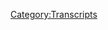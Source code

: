 {{Transcript
    | title         = [[56: July 22-Aug 11, 2015]]
    | caption       = [https://knowledgefight.libsyn.com/knowledge-fight-july-22-aug-11-2015 Listen to this episode on Libsyn]
    | episodeNumber = [[56: July 22-Aug 11, 2015|56]]
    | length        = 02:12:35
}}

{{MessageBox
    | header     = Warning: Bot Generated Content
    | text       = This transcript was automatically generated by transcription software and likely contains many mistakes and misattributions. Please check the audio for definitive quotes, attribution, and context.
    | image      = N3yvass4myg91.webp
    | imagewidth = 50px
    | id         = warning
}}

{{TranscriptBlock
    | name      = Unknown Speaker
    | timestamp = 00:00:00.000
    | text      = Andy in Kansas. You're on the air. Thanks for holding
}}

{{TranscriptBlock
    | name      = Unknown Speaker
    | timestamp = 00:00:03.839
    | text      = Hello Alex, I'm a first name caller. I'm a huge fan. I love your work. I love you
}}

{{TranscriptBlock
    | name      = Unknown Speaker
    | timestamp = 00:00:07.759
    | text      = Hey everybody, welcome back to knowledge fight. I'm Dan. I'm Jordan
}}

{{TranscriptBlock
    | name      = Unknown Speaker
    | timestamp = 00:00:10.320
    | text      = We're a couple dudes who sit around and drink novelty beverages and talk quite a bit about Alex Jones
}}

{{TranscriptBlock
    | name      = Unknown Speaker
    | timestamp = 00:00:14.439
    | text      = Hey, you forced me into it. I did. Because you watch a lot of Alex Jones, but you don't I don't watch any of that shit
}}

{{TranscriptBlock
    | name      = Unknown Speaker
    | timestamp = 00:00:21.039
    | text      = That's why I need to educate you. That seems like a stretch
}}

{{TranscriptBlock
    | name      = Unknown Speaker
    | timestamp = 00:00:24.980
    | text      = I need to bring you into the real world. Don't we all live in a nicer world without Alex Jones?
}}

{{TranscriptBlock
    | name      = Unknown Speaker
    | timestamp = 00:00:30.500
    | text      = We definitely would. I think he would live in a nicer world without him, quite frankly. Today Jordan you have brought in
}}

{{TranscriptBlock
    | name      = Unknown Speaker
    | timestamp = 00:00:37.899
    | text      = 1893 from the makers of Pepsi Cola
}}

{{TranscriptBlock
    | name      = Unknown Speaker
    | timestamp = 00:00:41.000
    | text      = 1893 all over again ladies and gentlemen. 2.0. 2.0 Renaissance 1893. This is a
}}

{{TranscriptBlock
    | name      = Unknown Speaker
    | timestamp = 00:00:47.960
    | text      = Prosperity based black current Cola. Yeah made by Pepsi and brought to you by all the sugar
}}

{{TranscriptBlock
    | name      = Unknown Speaker
    | timestamp = 00:00:53.880
    | text      = Uh, so let's take a sip here. Oh, by the way, I want to point out this is fair trade certified
}}

{{TranscriptBlock
    | name      = Unknown Speaker
    | timestamp = 00:00:58.079
    | text      = Oh, that's good. They got that sugar on fair trade
}}

{{TranscriptBlock
    | name      = Unknown Speaker
    | timestamp = 00:01:00.640
    | text      = I'm sure they're definitely not lying to us a faceless shadowy corporation wouldn't do that
}}

{{TranscriptBlock
    | name      = Unknown Speaker
    | timestamp = 00:01:05.959
    | text      = That is okay
}}

{{TranscriptBlock
    | name      = Unknown Speaker
    | timestamp = 00:01:10.000
    | text      = Let's take a sip it smells terrible. Yeah, it's not I mean it's just okay is what I'm getting at
}}

{{TranscriptBlock
    | name      = Unknown Speaker
    | timestamp = 00:01:16.640
    | text      = So yeah, it's it tastes like sugar and a whiff of fruit. So here is the deal beyond the soda
}}

{{TranscriptBlock
    | name      = Unknown Speaker
    | timestamp = 00:01:22.799
    | text      = What is the deal last weekend?
}}

{{TranscriptBlock
    | name      = Unknown Speaker
    | timestamp = 00:01:24.799
    | text      = We recorded our part our fifth installment of the investigation into what happened in Alex Jones's life in
}}

{{TranscriptBlock
    | name      = Unknown Speaker
    | timestamp = 00:01:31.840
    | text      = 2015 that led him to support Trump. I would love to say that I listened to that
}}

{{TranscriptBlock
    | name      = Unknown Speaker
    | timestamp = 00:01:37.439
    | text      = Unfortunately, I just keep thinking of a game show called here is the deal. Yeah
}}

{{TranscriptBlock
    | name      = Unknown Speaker
    | timestamp = 00:01:42.439
    | text      = It's just people being disappointed by stuff and you're gonna be disappointed to learn that we lost that episode
}}

{{TranscriptBlock
    | name      = Unknown Speaker
    | timestamp = 00:01:47.640
    | text      = We did lose the episode my computer crashed and it's gone and it feels like it's in poor taste for us
}}

{{TranscriptBlock
    | name      = Unknown Speaker
    | timestamp = 00:01:53.760
    | text      = To try and remake the episode. I would be impossible because we could but it would feel so stupid
}}

{{TranscriptBlock
    | name      = Unknown Speaker
    | timestamp = 00:01:59.420
    | text      = I mean my part of the episode would be fake. It would be as fake as an Alex Jones laugh
}}

{{TranscriptBlock
    | name      = Unknown Speaker
    | timestamp = 00:02:04.200
    | text      = Well, and I'd be looking at you and trying to make the same points. Yeah, it just feels so shitty
}}

{{TranscriptBlock
    | name      = Unknown Speaker
    | timestamp = 00:02:08.919
    | text      = It'd be bad. So I don't want to do that
}}

{{TranscriptBlock
    | name      = Unknown Speaker
    | timestamp = 00:02:11.120
    | text      = It would be fun though. If my part was just played by a recording of me saying I fucking know it
}}

{{TranscriptBlock
    | name      = Unknown Speaker
    | timestamp = 00:02:18.280
    | text      = Would be they'll be a nice wrinkle. That'd be a fascinating episode. So the next time I'm gone
}}

{{TranscriptBlock
    | name      = Unknown Speaker
    | timestamp = 00:02:23.479
    | text      = That'll be my that'll be the Jordan fill-in to compound. We just need a squawk box. Yeah, exactly
}}

{{TranscriptBlock
    | name      = Unknown Speaker
    | timestamp = 00:02:29.000
    | text      = Oh, yeah to compound. Oh my god. That's how worthless I am. You could just replace me with like a morning zoo crew
}}

{{TranscriptBlock
    | name      = Unknown Speaker
    | timestamp = 00:02:36.560
    | text      = Just a very liberal minded squawk box
}}

{{TranscriptBlock
    | name      = Unknown Speaker
    | timestamp = 00:02:39.159
    | text      = It is a little angry a little little come on now. So to compound matters
}}

{{TranscriptBlock
    | name      = Unknown Speaker
    | timestamp = 00:02:45.560
    | text      = I have been going to doctors all this week and have been real busy because I got a growth on my face
}}

{{TranscriptBlock
    | name      = Unknown Speaker
    | timestamp = 00:02:51.759
    | text      = Yes
}}

{{TranscriptBlock
    | name      = Unknown Speaker
    | timestamp = 00:02:52.199
    | text      = So I've been just super busy trying to take care of that and really preoccupied
}}

{{TranscriptBlock
    | name      = Unknown Speaker
    | timestamp = 00:02:57.719
    | text      = Which takes me a little bit out of the game, of course on Alex. Yeah, which is delightful. I'm
}}

{{TranscriptBlock
    | name      = Unknown Speaker
    | timestamp = 00:03:03.319
    | text      = I'm still betting on
}}

{{TranscriptBlock
    | name      = Unknown Speaker
    | timestamp = 00:03:05.319
    | text      = A spider egg sack. That's what that's my bet. No, no, no, we pop it. It's it's an urban legend
}}

{{TranscriptBlock
    | name      = Unknown Speaker
    | timestamp = 00:03:11.599
    | text      = I don't like to hear this guy. No, I went in for an MRI. No spider eggs. That's totally fine
}}

{{TranscriptBlock
    | name      = Unknown Speaker
    | timestamp = 00:03:16.080
    | text      = Oh, she's there unreliable. So lest you get worried. Everything is okay listeners. Don't worry
}}

{{TranscriptBlock
    | name      = Unknown Speaker
    | timestamp = 00:03:20.560
    | text      = It's just just a hassle and a pain in the ass for me actually pain in the cheek
}}

{{TranscriptBlock
    | name      = Unknown Speaker
    | timestamp = 00:03:25.719
    | text      = Also had to shave my beard. Yeah ridiculous shave all of it. You you shaved it into a
}}

{{TranscriptBlock
    | name      = Unknown Speaker
    | timestamp = 00:03:30.879
    | text      = Just fucking fantastic. Oh, it's ridiculous. It is. I feel very stupid in public. It is
}}

{{TranscriptBlock
    | name      = Unknown Speaker
    | timestamp = 00:03:38.039
    | text      = old prospector level
}}

{{TranscriptBlock
    | name      = Unknown Speaker
    | timestamp = 00:03:40.360
    | text      = Oh, man. Yeah, it's the next level of don't talk to me. We gotta get some gold today boys. Yeah
}}

{{TranscriptBlock
    | name      = Unknown Speaker
    | timestamp = 00:03:47.400
    | text      = I'm just out there mining on the trains. That's where you got that growth. Yeah
}}

{{TranscriptBlock
    | name      = Unknown Speaker
    | timestamp = 00:03:51.159
    | text      = So today we'll be going over the period of July 22nd to August 10th
}}

{{TranscriptBlock
    | name      = Unknown Speaker
    | timestamp = 00:03:56.960
    | text      = Which was the original time frame of our fifth part of our?
}}

{{TranscriptBlock
    | name      = Unknown Speaker
    | timestamp = 00:04:02.800
    | text      = Investigation right our famous last episode, but we're famous now
}}

{{TranscriptBlock
    | name      = Unknown Speaker
    | timestamp = 00:04:06.060
    | text      = We're going to be focusing much more heavily on August 10th because we didn't really cover that all that
}}

{{TranscriptBlock
    | name      = Unknown Speaker
    | timestamp = 00:04:10.280
    | text      = Well in the original version and week and there's a lot more to discuss there and it will actually be fresh, right?
}}

{{TranscriptBlock
    | name      = Unknown Speaker
    | timestamp = 00:04:15.539
    | text      = But in order to be fair to our listeners who you know, we're doing this for them, right?
}}

{{TranscriptBlock
    | name      = Unknown Speaker
    | timestamp = 00:04:19.639
    | text      = It only feels right that we actually hit some of the important points. Yeah from that time frame
}}

{{TranscriptBlock
    | name      = Unknown Speaker
    | timestamp = 00:04:25.500
    | text      = So the first like half hour 40 minutes of this episode might sound false on our part
}}

{{TranscriptBlock
    | name      = Unknown Speaker
    | timestamp = 00:04:31.160
    | text      = But I also don't believe that you remember everything that's
}}

{{TranscriptBlock
    | name      = Unknown Speaker
    | timestamp = 00:04:34.500
    | text      = Fair. Yeah, so it although there it also might turn into me being like oh, I remember that
}}

{{TranscriptBlock
    | name      = Unknown Speaker
    | timestamp = 00:04:40.759
    | text      = So we start on July 22nd
}}

{{TranscriptBlock
    | name      = Unknown Speaker
    | timestamp = 00:04:43.240
    | text      = And one of the most important things that we want to remind everybody is that Alex Jones is still very fooled
}}

{{TranscriptBlock
    | name      = Unknown Speaker
    | timestamp = 00:04:49.839
    | text      = By the Planned Parenthood videos that came out from the Center for medical progress. Oh, yeah
}}

{{TranscriptBlock
    | name      = Unknown Speaker
    | timestamp = 00:04:54.759
    | text      = He he's just hook line and sinker. It feeds into his narrative. He loves it
}}

{{TranscriptBlock
    | name      = Unknown Speaker
    | timestamp = 00:05:00.439
    | text      = Unfortunately, they are deemed frauds
}}

{{TranscriptBlock
    | name      = Unknown Speaker
    | timestamp = 00:05:02.680
    | text      = Jail time jail time jail time is coming. Here's how true those videos are
}}

{{TranscriptBlock
    | name      = Unknown Speaker
    | timestamp = 00:05:08.000
    | text      = jail time everybody in Congress
}}

{{TranscriptBlock
    | name      = Unknown Speaker
    | timestamp = 00:05:10.959
    | text      = It launched investigations every state legislature. They all found Planned Parenthood not guilty of any charges
}}

{{TranscriptBlock
    | name      = Unknown Speaker
    | timestamp = 00:05:16.879
    | text      = But Alex Jones the best part is at least they still use it as an excuse to smear Planned Parenthood
}}

{{TranscriptBlock
    | name      = Unknown Speaker
    | timestamp = 00:05:22.360
    | text      = Absolutely, and no one has gone backwards or retracted that at all. And now all the negative repercussions are still coming
}}

{{TranscriptBlock
    | name      = Unknown Speaker
    | timestamp = 00:05:29.000
    | text      = Oh, man, but can't wait in fairness
}}

{{TranscriptBlock
    | name      = Unknown Speaker
    | timestamp = 00:05:30.920
    | text      = It's not like this video was the first thing ever to smear Planned Parenthood. It just fed into it in a terrible way
}}

{{TranscriptBlock
    | name      = Unknown Speaker
    | timestamp = 00:05:36.100
    | text      = They've been going for a long time. Yeah, so here's Alex talking about that and then
}}

{{TranscriptBlock
    | name      = Unknown Speaker
    | timestamp = 00:05:40.759
    | text      = Transitioning into something weird and probably a lie
}}

{{TranscriptBlock
    | name      = Unknown Speaker
    | timestamp = 00:05:43.079
    | text      = It's been decided by them and I guess people just want to be ruled in a sci-fi
}}

{{TranscriptBlock
    | name      = Unknown Speaker
    | timestamp = 00:05:48.980
    | text      = Nightmare take it over dumb down and then euthanized by these people
}}

{{TranscriptBlock
    | name      = Unknown Speaker
    | timestamp = 00:05:54.240
    | text      = While they openly got drink wine and got a baby parts
}}

{{TranscriptBlock
    | name      = Unknown Speaker
    | timestamp = 00:05:58.339
    | text      = Lamborghinis
}}

{{TranscriptBlock
    | name      = Unknown Speaker
    | timestamp = 00:06:00.660
    | text      = My father was in the top six smartest people in Texas
}}

{{TranscriptBlock
    | name      = Unknown Speaker
    | timestamp = 00:06:05.420
    | text      = Tested by UT when he was a junior in high school and they called little David Jones in
}}

{{TranscriptBlock
    | name      = Unknown Speaker
    | timestamp = 00:06:13.579
    | text      = And basically told him a bunch of this when he was 16 years old
}}

{{TranscriptBlock
    | name      = Unknown Speaker
    | timestamp = 00:06:17.339
    | text      = He didn't even tell me about it until I was like 30 years old
}}

{{TranscriptBlock
    | name      = Unknown Speaker
    | timestamp = 00:06:22.660
    | text      = That's how ubiquitous this is that even my dad
}}

{{TranscriptBlock
    | name      = Unknown Speaker
    | timestamp = 00:06:27.339
    | text      = Almost joined this cult and never even told me about it
}}

{{TranscriptBlock
    | name      = Unknown Speaker
    | timestamp = 00:06:30.860
    | text      = So Alex Jones's dad almost became a globalist also you were screaming over it, but he his dad is the sixth smartest person in, Texas
}}

{{TranscriptBlock
    | name      = Unknown Speaker
    | timestamp = 00:06:37.980
    | text      = Yeah, well or the world. I'm not sure. Yeah. Yeah, I would go with not the world
}}

{{TranscriptBlock
    | name      = Unknown Speaker
    | timestamp = 00:06:42.139
    | text      = I feel like the sixth smartest person in the world becoming a dentist
}}

{{TranscriptBlock
    | name      = Unknown Speaker
    | timestamp = 00:06:45.959
    | text      = uh
}}

{{TranscriptBlock
    | name      = Unknown Speaker
    | timestamp = 00:06:47.120
    | text      = especially one who is
}}

{{TranscriptBlock
    | name      = Unknown Speaker
    | timestamp = 00:06:49.639
    | text      = the the birth
}}

{{TranscriptBlock
    | name      = Unknown Speaker
    | timestamp = 00:06:51.800
    | text      = Fucking father of a monster the creator of this shit. Yeah
}}

{{TranscriptBlock
    | name      = Unknown Speaker
    | timestamp = 00:06:56.160
    | text      = Yeah, so I think that's dubious. But also it's just really funny how hard Alex went on these videos knowing what we know now
}}

{{TranscriptBlock
    | name      = Unknown Speaker
    | timestamp = 00:07:02.160
    | text      = It's just fucking hilarious because whenever he tries to talk about how like my discernment is so right
}}

{{TranscriptBlock
    | name      = Unknown Speaker
    | timestamp = 00:07:07.600
    | text      = I'm so on the ball about everything. I can't lie even when I try well according to him
}}

{{TranscriptBlock
    | name      = Unknown Speaker
    | timestamp = 00:07:13.360
    | text      = Eventually, they will be proven to be true. Mmm new evidence will come to light
}}

{{TranscriptBlock
    | name      = Unknown Speaker
    | timestamp = 00:07:20.680
    | text      = Wherein mm-hmm. Well, let's try and figure out some new evidence on those videos that might work. Okay, wait
}}

{{TranscriptBlock
    | name      = Unknown Speaker
    | timestamp = 00:07:26.240
    | text      = Oh, we have to have new evidence of those actual videos those exact on those actual videos. That's gonna be tough
}}

{{TranscriptBlock
    | name      = Unknown Speaker
    | timestamp = 00:07:32.120
    | text      = What was the part that they censored is it like the five minutes of the Nixon tapes where they accidentally turned him off?
}}

{{TranscriptBlock
    | name      = Unknown Speaker
    | timestamp = 00:07:38.079
    | text      = They didn't censor things. Well, what are you talking about? I mean the government. Oh, oh, oh no
}}

{{TranscriptBlock
    | name      = Unknown Speaker
    | timestamp = 00:07:43.879
    | text      = Oh, I see. This is the spin exactly. Okay, so there's there's lost parts of those tapes, right? That would have exonerated
}}

{{TranscriptBlock
    | name      = Unknown Speaker
    | timestamp = 00:07:51.040
    | text      = the Planned Parenthood liars and
}}

{{TranscriptBlock
    | name      = Unknown Speaker
    | timestamp = 00:07:54.240
    | text      = Finally taken down Planned Parenthood. Uh-huh
}}

{{TranscriptBlock
    | name      = Unknown Speaker
    | timestamp = 00:07:56.519
    | text      = But the globalists can't allow that to get out because they need to keep doing
}}

{{TranscriptBlock
    | name      = Unknown Speaker
    | timestamp = 00:08:01.800
    | text      = Abortions on all the black people. So now here's what's fun about that theory. Yes, so
}}

{{TranscriptBlock
    | name      = Unknown Speaker
    | timestamp = 00:08:06.279
    | text      = so
}}

{{TranscriptBlock
    | name      = Unknown Speaker
    | timestamp = 00:08:07.720
    | text      = now this is like a
}}

{{TranscriptBlock
    | name      = Unknown Speaker
    | timestamp = 00:08:10.399
    | text      = Chai-com nesting doll exactly because you have the videos that the Center for Medical Progress put out which were heavily edited
}}

{{TranscriptBlock
    | name      = Unknown Speaker
    | timestamp = 00:08:17.000
    | text      = Right, then there was the actual versions that came out that exonerated Planned Parenthood, right?
}}

{{TranscriptBlock
    | name      = Unknown Speaker
    | timestamp = 00:08:21.800
    | text      = Where it showed that the videos were completely full of shit and that the people weren't trying to haggle for money
}}

{{TranscriptBlock
    | name      = Unknown Speaker
    | timestamp = 00:08:27.560
    | text      = For baby parts, of course, but you're implying that there's a third there's a third version
}}

{{TranscriptBlock
    | name      = Unknown Speaker
    | timestamp = 00:08:31.879
    | text      = We're yes now, even though all those committees exonerated Planned Parenthood, right? They couldn't get that out there the real truth
}}

{{TranscriptBlock
    | name      = Unknown Speaker
    | timestamp = 00:08:39.519
    | text      = Do you know why?
}}

{{TranscriptBlock
    | name      = Unknown Speaker
    | timestamp = 00:08:40.799
    | text      = controlled opposition
}}

{{TranscriptBlock
    | name      = Unknown Speaker
    | timestamp = 00:08:42.759
    | text      = Undoubtedly this makes perfect sense Center for Medical Progress is in on it. It is declassified when Alex Jones
}}

{{TranscriptBlock
    | name      = Unknown Speaker
    | timestamp = 00:08:49.240
    | text      = It's in the white papers when Alex Jones is
}}

{{TranscriptBlock
    | name      = Unknown Speaker
    | timestamp = 00:08:52.960
    | text      = 45 which he has been for six months now or perhaps six years. No one knows how old he may or may not be
}}

{{TranscriptBlock
    | name      = Unknown Speaker
    | timestamp = 00:08:59.799
    | text      = Yeah, he will be proven. Correct. I I like your
}}

{{TranscriptBlock
    | name      = Unknown Speaker
    | timestamp = 00:09:04.480
    | text      = Your confidence. I like the theorizing also part of this is that John Glenn isn't dead
}}

{{TranscriptBlock
    | name      = Unknown Speaker
    | timestamp = 00:09:11.480
    | text      = That's a that's a new wrinkle to this conspiracy theory. What about John Glenn?
}}

{{TranscriptBlock
    | name      = Unknown Speaker
    | timestamp = 00:09:16.279
    | text      = Aldrin Oh Buzz Aldrin's fucking dead. Yeah, he's dead. So in this number two to walk on the moon dies first
}}

{{TranscriptBlock
    | name      = Unknown Speaker
    | timestamp = 00:09:22.440
    | text      = That's just a tree gotta go down. That's just a truth
}}

{{TranscriptBlock
    | name      = Unknown Speaker
    | timestamp = 00:09:24.440
    | text      = So in the next clip we've got here the purpose of our investigation is of course to figure out when
}}

{{TranscriptBlock
    | name      = Unknown Speaker
    | timestamp = 00:09:31.039
    | text      = Alex's mentality changed about Trump so it's important to every time it comes up
}}

{{TranscriptBlock
    | name      = Unknown Speaker
    | timestamp = 00:09:36.519
    | text      = We've got to discuss where his head was right about Trump on our last episode
}}

{{TranscriptBlock
    | name      = Unknown Speaker
    | timestamp = 00:09:41.240
    | text      = We left off with the mentality that I don't trust this guy, but I'm gonna stop talking shit, right?
}}

{{TranscriptBlock
    | name      = Unknown Speaker
    | timestamp = 00:09:48.480
    | text      = I'm gonna stop talking about how he's mobbed up and all that
}}

{{TranscriptBlock
    | name      = Unknown Speaker
    | timestamp = 00:09:51.440
    | text      = I'm gonna let this man say the bigoted things. I want to say yes
}}

{{TranscriptBlock
    | name      = Unknown Speaker
    | timestamp = 00:09:56.159
    | text      = I love seeing my bigotry on a national scale, right, but I don't trust him
}}

{{TranscriptBlock
    | name      = Unknown Speaker
    | timestamp = 00:10:03.879
    | text      = He's probably lying about how much hate he has he wants a big like movie opening that's really what he wants
}}

{{TranscriptBlock
    | name      = Unknown Speaker
    | timestamp = 00:10:10.639
    | text      = Yeah, he wants he wants his ideas put out like like if in the movie Armageddon
}}

{{TranscriptBlock
    | name      = Unknown Speaker
    | timestamp = 00:10:16.480
    | text      = instead of it being the
}}

{{TranscriptBlock
    | name      = Unknown Speaker
    | timestamp = 00:10:18.480
    | text      = The asteroid it is the government and black people who made the asteroid sure
}}

{{TranscriptBlock
    | name      = Unknown Speaker
    | timestamp = 00:10:25.240
    | text      = That's the that's what he wants. It's a globalist asteroid exactly and
}}

{{TranscriptBlock
    | name      = Unknown Speaker
    | timestamp = 00:10:29.840
    | text      = You know you got to go mine it or something. I'm not sure
}}

{{TranscriptBlock
    | name      = Unknown Speaker
    | timestamp = 00:10:34.159
    | text      = So bring the coal jobs back on that asteroid. Maybe that's Trump's plan all along, baby
}}

{{TranscriptBlock
    | name      = Unknown Speaker
    | timestamp = 00:10:40.279
    | text      = So in this next clip Alex lays out where his head is at about Trump on July 22nd
}}

{{TranscriptBlock
    | name      = Unknown Speaker
    | timestamp = 00:10:46.639
    | text      = 2015 why would Trump come out and say oh if you get shot down
}}

{{TranscriptBlock
    | name      = Unknown Speaker
    | timestamp = 00:10:50.580
    | text      = You know and get captured. You're not a hero
}}

{{TranscriptBlock
    | name      = Unknown Speaker
    | timestamp = 00:10:52.360
    | text      = I don't want you to get captured no people that fly into dangerous areas and get shot down and two areas
}}

{{TranscriptBlock
    | name      = Unknown Speaker
    | timestamp = 00:10:57.919
    | text      = They know where you're tortured. That's pretty heroic
}}

{{TranscriptBlock
    | name      = Unknown Speaker
    | timestamp = 00:11:01.759
    | text      = Trump's really savvy really smart. He said that because he was getting too high on the polls. He was the leader and
}}

{{TranscriptBlock
    | name      = Unknown Speaker
    | timestamp = 00:11:08.360
    | text      = he is being directed by top Republican strategists PR people that's come out and
}}

{{TranscriptBlock
    | name      = Unknown Speaker
    | timestamp = 00:11:14.120
    | text      = Trump
}}

{{TranscriptBlock
    | name      = Unknown Speaker
    | timestamp = 00:11:15.779
    | text      = Trump is is is is
}}

{{TranscriptBlock
    | name      = Unknown Speaker
    | timestamp = 00:11:18.360
    | text      = Really, making me angry, and I told you got a bad feeling about him. He's super smart. He knows exactly what he's doing and
}}

{{TranscriptBlock
    | name      = Unknown Speaker
    | timestamp = 00:11:26.460
    | text      = So just watch he gets back in the lead again. He'll do more of the same on purpose
}}

{{TranscriptBlock
    | name      = Unknown Speaker
    | timestamp = 00:11:33.240
    | text      = He knows all about
}}

{{TranscriptBlock
    | name      = Unknown Speaker
    | timestamp = 00:11:36.000
    | text      = McCain McCain is well known for all of his criminal activity
}}

{{TranscriptBlock
    | name      = Unknown Speaker
    | timestamp = 00:11:40.100
    | text      = and
}}

{{TranscriptBlock
    | name      = Unknown Speaker
    | timestamp = 00:11:46.100
    | text      = Trump
}}

{{TranscriptBlock
    | name      = Unknown Speaker
    | timestamp = 00:11:48.100
    | text      = Has to be watched very very closely so that he's talking about the comments that Trump made about McCain
}}

{{TranscriptBlock
    | name      = Unknown Speaker
    | timestamp = 00:11:54.580
    | text      = Alex Jones believes that he made those clips because he knows he has to
}}

{{TranscriptBlock
    | name      = Unknown Speaker
    | timestamp = 00:11:58.620
    | text      = Can't be too far ahead in the polls. Yeah, cuz then you might fucking win that thing right and that's not the plan
}}

{{TranscriptBlock
    | name      = Unknown Speaker
    | timestamp = 00:12:03.399
    | text      = That's not the plan at all
}}

{{TranscriptBlock
    | name      = Unknown Speaker
    | timestamp = 00:12:04.620
    | text      = He's the Pied Piper trying to ruin the Republicans chances. So Hillary or Jed Bush can get in there
}}

{{TranscriptBlock
    | name      = Unknown Speaker
    | timestamp = 00:12:10.220
    | text      = Yeah, so that's that's where he's at. That's his baseline and that's you know, I
}}

{{TranscriptBlock
    | name      = Unknown Speaker
    | timestamp = 00:12:16.019
    | text      = Think a lot of people were saying that then I think that was pretty much I think Trump was probably saying that back then
}}

{{TranscriptBlock
    | name      = Unknown Speaker
    | timestamp = 00:12:21.500
    | text      = Yeah, just like fuck I need money. This is a great way to get people to buy my shit
}}

{{TranscriptBlock
    | name      = Unknown Speaker
    | timestamp = 00:12:26.860
    | text      = So I'm just gonna get as much as much attention as possible
}}

{{TranscriptBlock
    | name      = Unknown Speaker
    | timestamp = 00:12:29.860
    | text      = Then whatever I everybody realizes I'm a fucking idiot
}}

{{TranscriptBlock
    | name      = Unknown Speaker
    | timestamp = 00:12:35.340
    | text      = Who is not savvy who is not smart who is just an old bigot who watches too much Fox News?
}}

{{TranscriptBlock
    | name      = Unknown Speaker
    | timestamp = 00:12:40.980
    | text      = They'll be like we can't have you be president. Yeah, and I get to go away and that's great. Everyone wins exactly
}}

{{TranscriptBlock
    | name      = Unknown Speaker
    | timestamp = 00:12:47.379
    | text      = Literally everyone would have won. Yeah, I like how Alex too is like, I don't know
}}

{{TranscriptBlock
    | name      = Unknown Speaker
    | timestamp = 00:12:52.360
    | text      = I don't think you can call these people who fly planes and maybe get captured cowards
}}

{{TranscriptBlock
    | name      = Unknown Speaker
    | timestamp = 00:12:56.539
    | text      = So, you know like I like that he's on that tip. He's he's almost there. He's right in the big picture
}}

{{TranscriptBlock
    | name      = Unknown Speaker
    | timestamp = 00:13:02.059
    | text      = He's wrong in the small picture
}}

{{TranscriptBlock
    | name      = Unknown Speaker
    | timestamp = 00:13:03.419
    | text      = We're in McCain is a monstrous criminal and he was lying about being tortured and he was getting pleasure women at the Hanoi Hilton
}}

{{TranscriptBlock
    | name      = Unknown Speaker
    | timestamp = 00:13:10.580
    | text      = Man, that would be a big lie to tell that's pretty big
}}

{{TranscriptBlock
    | name      = Unknown Speaker
    | timestamp = 00:13:13.860
    | text      = Another big lie about a hundred percent swing in the wrong direction. Yeah
}}

{{TranscriptBlock
    | name      = Unknown Speaker
    | timestamp = 00:13:18.539
    | text      = Another big lie about McCain brings us to our next clip
}}

{{TranscriptBlock
    | name      = Unknown Speaker
    | timestamp = 00:13:21.299
    | text      = Where in a caller is trying to explain that Alex Joe or not Alex is trying to explain that John McCain is
}}

{{TranscriptBlock
    | name      = Unknown Speaker
    | timestamp = 00:13:28.980
    | text      = Trying to make it illegal to sell vitamins without getting prescriptions for people right and I can't know like a good person would do
}}

{{TranscriptBlock
    | name      = Unknown Speaker
    | timestamp = 00:13:36.440
    | text      = I kept this in because the end of this call is fucking hilarious and in order to buy a simple bottle of vitamins
}}

{{TranscriptBlock
    | name      = Unknown Speaker
    | timestamp = 00:13:42.580
    | text      = He wants you to be required to get a doctor's prescription
}}

{{TranscriptBlock
    | name      = Unknown Speaker
    | timestamp = 00:13:45.940
    | text      = prescription to buy a simple bottle of vitamins yet you and I being adults can walk into any store in the country and buy a
}}

{{TranscriptBlock
    | name      = Unknown Speaker
    | timestamp = 00:13:53.899
    | text      = Gun or tobacco which can kill us without a doctor's like a gun credible
}}

{{TranscriptBlock
    | name      = Unknown Speaker
    | timestamp = 00:13:59.779
    | text      = But McCain doesn't want to be able to buy any vitamins without a doctor's prescription
}}

{{TranscriptBlock
    | name      = Unknown Speaker
    | timestamp = 00:14:04.340
    | text      = Can I say this John John Shurian candidate? He is a Manchurian candidate. Can we can we hire you as a correspondent?
}}

{{TranscriptBlock
    | name      = Unknown Speaker
    | timestamp = 00:14:10.460
    | text      = Why not? Yes, you have a great voice and you're even smarter and I just am so honored. I'm not kissing your butt
}}

{{TranscriptBlock
    | name      = Unknown Speaker
    | timestamp = 00:14:17.539
    | text      = It's true. You guys sit on hold forever
}}

{{TranscriptBlock
    | name      = Unknown Speaker
    | timestamp = 00:14:19.139
    | text      = I'm up here babbling about space platforms and demons and you're just so smart nailed everything on McCain. You're the type of guy
}}

{{TranscriptBlock
    | name      = Unknown Speaker
    | timestamp = 00:14:27.700
    | text      = That are you internet savvy where you could like file audio reports to a portal or something?
}}

{{TranscriptBlock
    | name      = Unknown Speaker
    | timestamp = 00:14:33.940
    | text      = Alex I'm old school. I'm 69 years old. So I was one of those guys who grew up without the internet
}}

{{TranscriptBlock
    | name      = Unknown Speaker
    | timestamp = 00:14:39.580
    | text      = But I have unlimited local and long distance
}}

{{TranscriptBlock
    | name      = Unknown Speaker
    | timestamp = 00:14:43.580
    | text      = So I guess there's so many characters out there that are so smart
}}

{{TranscriptBlock
    | name      = Unknown Speaker
    | timestamp = 00:14:47.419
    | text      = I would love to have it where maybe you could we can find money in Wyoming in the town
}}

{{TranscriptBlock
    | name      = Unknown Speaker
    | timestamp = 00:14:53.100
    | text      = You're in who could work with you as a team and have you go out and do reports and stuff
}}

{{TranscriptBlock
    | name      = Unknown Speaker
    | timestamp = 00:14:56.820
    | text      = So he's got a I mean, he has a house phone. That's hilarious. Yeah, I just love that
}}

{{TranscriptBlock
    | name      = Unknown Speaker
    | timestamp = 00:15:00.720
    | text      = I love the idea of of Alex actually sending out people to be like hey, I
}}

{{TranscriptBlock
    | name      = Unknown Speaker
    | timestamp = 00:15:06.580
    | text      = We want you to go talk at this random thing. He's like, dude
}}

{{TranscriptBlock
    | name      = Unknown Speaker
    | timestamp = 00:15:10.059
    | text      = I'm a fucking retired old man with a landline Rob do you're moving to Wyoming?
}}

{{TranscriptBlock
    | name      = Unknown Speaker
    | timestamp = 00:15:15.779
    | text      = You got to help this
}}

{{TranscriptBlock
    | name      = Unknown Speaker
    | timestamp = 00:15:18.580
    | text      = Yeah, fun fact guy calls back on August 10th. I didn't pull the clip of it. He calls back and has a
}}

{{TranscriptBlock
    | name      = Unknown Speaker
    | timestamp = 00:15:25.779
    | text      = Hateful screed about the Council on Foreign Relations. Oh, did he get hired then?
}}

{{TranscriptBlock
    | name      = Unknown Speaker
    | timestamp = 00:15:30.259
    | text      = No, but did he get did he at least get a check Alex does not even seem to realize it's the same guy
}}

{{TranscriptBlock
    | name      = Unknown Speaker
    | timestamp = 00:15:35.500
    | text      = But it's very obvious
}}

{{TranscriptBlock
    | name      = Unknown Speaker
    | timestamp = 00:15:40.940
    | text      = So I'm gonna keep track of every time he calls it because he's now my new favorite character on the show
}}

{{TranscriptBlock
    | name      = Unknown Speaker
    | timestamp = 00:15:45.700
    | text      = That those are random old dude from Wyoming. Well, those are classic pipes. There's no denying that, you know, we want to mock
}}

{{TranscriptBlock
    | name      = Unknown Speaker
    | timestamp = 00:15:52.259
    | text      = Oh, you know, oh, yeah. No, he's got a great voice
}}

{{TranscriptBlock
    | name      = Unknown Speaker
    | timestamp = 00:15:54.500
    | text      = It's hilarious that he's a 60 year old conspiracy theorist in the middle of Wyoming with a house phone and he is old school
}}

{{TranscriptBlock
    | name      = Unknown Speaker
    | timestamp = 00:16:00.220
    | text      = So he doesn't know about the internet. That's right. Well, they don't actually have cell phones out there yet
}}

{{TranscriptBlock
    | name      = Unknown Speaker
    | timestamp = 00:16:04.179
    | text      = I've been reading about the globalist in magazines. I don't have the internet so I can't read blogs that are full of shit
}}

{{TranscriptBlock
    | name      = Unknown Speaker
    | timestamp = 00:16:10.500
    | text      = I still open the yellow papers
}}

{{TranscriptBlock
    | name      = Unknown Speaker
    | timestamp = 00:16:12.620
    | text      = So Alex would probably want you to not get your information from blogs and what-have-you
}}

{{TranscriptBlock
    | name      = Unknown Speaker
    | timestamp = 00:16:17.940
    | text      = He wants you to look into the globalists on a deep level right and in this next clip
}}

{{TranscriptBlock
    | name      = Unknown Speaker
    | timestamp = 00:16:23.700
    | text      = He has some things to say about vaccines and then he misrepresents his own knowledge base
}}

{{TranscriptBlock
    | name      = Unknown Speaker
    | timestamp = 00:16:29.059
    | text      = just remember when you take your 18 month old in and get that third round of shots and they have a
}}

{{TranscriptBlock
    | name      = Unknown Speaker
    | timestamp = 00:16:34.460
    | text      = convulsion in the car and
}}

{{TranscriptBlock
    | name      = Unknown Speaker
    | timestamp = 00:16:36.919
    | text      = Then they never talk again that I warned you and it wasn't funny
}}

{{TranscriptBlock
    | name      = Unknown Speaker
    | timestamp = 00:16:46.019
    | text      = It's not funny for Jenny McCarthy
}}

{{TranscriptBlock
    | name      = Unknown Speaker
    | timestamp = 00:16:50.539
    | text      = She said I don't know what's going on, but there was one in
}}

{{TranscriptBlock
    | name      = Unknown Speaker
    | timestamp = 00:16:53.299
    | text      = twenty five thousand thirty years ago with autism and now it's one in fifty eight and it's set to be one in ten by
}}

{{TranscriptBlock
    | name      = Unknown Speaker
    | timestamp = 00:16:59.539
    | text      = 2025 and then one in five and then one in three until suddenly nobody can talk and everyone's drooling and
}}

{{TranscriptBlock
    | name      = Unknown Speaker
    | timestamp = 00:17:06.579
    | text      = The average person is throwing feces up against the wall and then no one's asking what's going on. Why is this happening?
}}

{{TranscriptBlock
    | name      = Unknown Speaker
    | timestamp = 00:17:13.579
    | text      = Because there's a giant globalist program poisoning the food and water by design. Read John P. Holdren the Lighthouse
}}

{{TranscriptBlock
    | name      = Unknown Speaker
    | timestamp = 00:17:21.220
    | text      = Science Czar's own book written 40 years ago
}}

{{TranscriptBlock
    | name      = Unknown Speaker
    | timestamp = 00:17:25.859
    | text      = 41 years ago now in 1974 with Paul Ehrlich. So
}}

{{TranscriptBlock
    | name      = Unknown Speaker
    | timestamp = 00:17:30.900
    | text      = Where would you buy shit? What do you mean?
}}

{{TranscriptBlock
    | name      = Unknown Speaker
    | timestamp = 00:17:33.779
    | text      = I mean if everybody was throwing feces. Like that what's the endgame to that plan? I don't know
}}

{{TranscriptBlock
    | name      = Unknown Speaker
    | timestamp = 00:17:39.920
    | text      = Every okay. So ever the average person. Mm-hmm, right? I'm listening. Okay, so they're all so
}}

{{TranscriptBlock
    | name      = Unknown Speaker
    | timestamp = 00:17:47.559
    | text      = Damaged and destroyed by vaccines. Mm-hmm, which yes, they are throwing feces at the wall
}}

{{TranscriptBlock
    | name      = Unknown Speaker
    | timestamp = 00:17:53.880
    | text      = Sure, but that is not diarrhea caused by polio vet
}}

{{TranscriptBlock
    | name      = Unknown Speaker
    | timestamp = 00:17:57.720
    | text      = It's a mixed bag. Yeah, exactly
}}

{{TranscriptBlock
    | name      = Unknown Speaker
    | timestamp = 00:18:01.839
    | text      = They are
}}

{{TranscriptBlock
    | name      = Unknown Speaker
    | timestamp = 00:18:03.400
    | text      = Absolutely protected from the flu, but can't talk. No, right
}}

{{TranscriptBlock
    | name      = Unknown Speaker
    | timestamp = 00:18:07.279
    | text      = So you can't talk the most of the population can't talk throwing feces at the wall
}}

{{TranscriptBlock
    | name      = Unknown Speaker
    | timestamp = 00:18:12.319
    | text      = Yeah, like we're like so if you're a globalist
}}

{{TranscriptBlock
    | name      = Unknown Speaker
    | timestamp = 00:18:17.920
    | text      = Who who rings you up at the grocery store? You don't need to talk to do that
}}

{{TranscriptBlock
    | name      = Unknown Speaker
    | timestamp = 00:18:22.319
    | text      = But you're busy throwing feces at the wall. We all know the robots are coming. Oh
}}

{{TranscriptBlock
    | name      = Unknown Speaker
    | timestamp = 00:18:27.200
    | text      = That's a good point. Alex talks about the rise of the machines. He's seen Terminator. Okay, what's going on?
}}

{{TranscriptBlock
    | name      = Unknown Speaker
    | timestamp = 00:18:31.920
    | text      = All right, so average people throw shit at the wall, right?
}}

{{TranscriptBlock
    | name      = Unknown Speaker
    | timestamp = 00:18:34.440
    | text      = Uh globalists work with robots, I suppose so and then and then you'd need and then everything's fine
}}

{{TranscriptBlock
    | name      = Unknown Speaker
    | timestamp = 00:18:41.319
    | text      = Well, I mean the the idea there I guess would have to be an a profound welfare state
}}

{{TranscriptBlock
    | name      = Unknown Speaker
    | timestamp = 00:18:50.200
    | text      = Yeah, that's what the global is really want they just want to take care of people throwing shit at the wall
}}

{{TranscriptBlock
    | name      = Unknown Speaker
    | timestamp = 00:18:55.839
    | text      = Yeah, they want people who are incapable of feeding themselves. They have a mother complex. That's what it is
}}

{{TranscriptBlock
    | name      = Unknown Speaker
    | timestamp = 00:19:01.000
    | text      = Oh that could be you might have you might have cracked the code. Yeah a couple things that are important to point out about that
}}

{{TranscriptBlock
    | name      = Unknown Speaker
    | timestamp = 00:19:06.559
    | text      = Is we need to debunk something really quick and that is the statistics about people who are diagnosed with autism are very misleading
}}

{{TranscriptBlock
    | name      = Unknown Speaker
    | timestamp = 00:19:14.000
    | text      = Because you know 30 40 years ago people who would have been diagnosed now a days as autistic would have been
}}

{{TranscriptBlock
    | name      = Unknown Speaker
    | timestamp = 00:19:20.880
    | text      = Called a tard. Yeah, or whatever locked in a room. Yeah, or just this boy's weird. Yeah, those sorts of things
}}

{{TranscriptBlock
    | name      = Unknown Speaker
    | timestamp = 00:19:26.440
    | text      = There was a very un unevolved approach towards a lot of mental illness even in the 60s or 70s. Yeah a lot of
}}

{{TranscriptBlock
    | name      = Unknown Speaker
    | timestamp = 00:19:34.519
    | text      = Psychiatric medicine back in the 1800s was just a guy going around fucking up your brain with a knife
}}

{{TranscriptBlock
    | name      = Unknown Speaker
    | timestamp = 00:19:40.559
    | text      = Yeah, like they they thought lobotomies would solve problems
}}

{{TranscriptBlock
    | name      = Unknown Speaker
    | timestamp = 00:19:45.200
    | text      = Totally that was a thing that lasted a lot longer than we think. Yeah, exactly pretty recent
}}

{{TranscriptBlock
    | name      = Unknown Speaker
    | timestamp = 00:19:51.000
    | text      = Yeah
}}

{{TranscriptBlock
    | name      = Unknown Speaker
    | timestamp = 00:19:51.279
    | text      = And so the idea that like there's been this exponential rise in people who have autism is probably not true
}}

{{TranscriptBlock
    | name      = Unknown Speaker
    | timestamp = 00:19:58.559
    | text      = The numbers might be going up slightly but the numbers being like massively higher if they even are
}}

{{TranscriptBlock
    | name      = Unknown Speaker
    | timestamp = 00:20:05.440
    | text      = I don't know if I've seen reliable statistics on it. But even if that is the case it is
}}

{{TranscriptBlock
    | name      = Unknown Speaker
    | timestamp = 00:20:11.240
    | text      = Just an evolution in diagnosis not in the actual it's like saying
}}

{{TranscriptBlock
    | name      = Unknown Speaker
    | timestamp = 00:20:16.160
    | text      = you know a lot more people are diagnosed with a
}}

{{TranscriptBlock
    | name      = Unknown Speaker
    | timestamp = 00:20:19.200
    | text      = With with tuberculosis now as opposed to back then
}}

{{TranscriptBlock
    | name      = Unknown Speaker
    | timestamp = 00:20:24.720
    | text      = When it was just ghosts, right the rise in diagnoses of tuberculosis instead of ghosts is so big
}}

{{TranscriptBlock
    | name      = Unknown Speaker
    | timestamp = 00:20:31.279
    | text      = Yeah
}}

{{TranscriptBlock
    | name      = Unknown Speaker
    | timestamp = 00:20:32.000
    | text      = so then also
}}

{{TranscriptBlock
    | name      = Unknown Speaker
    | timestamp = 00:20:33.720
    | text      = Exponential the the fun thing and the reason why I desperately needed to keep this clip in is because I like to document every time
}}

{{TranscriptBlock
    | name      = Unknown Speaker
    | timestamp = 00:20:40.400
    | text      = Alex Jones references one of his primary sources about globalists. Yes, because it's important that we knock out all of those
}}

{{TranscriptBlock
    | name      = Unknown Speaker
    | timestamp = 00:20:47.400
    | text      = Those supports. Yeah, because they're stupid. This one's Ehrlich, right? This one is John P
}}

{{TranscriptBlock
    | name      = Unknown Speaker
    | timestamp = 00:20:53.319
    | text      = Holdren, I'm so far off. Well, Paul Ehrlich also
}}

{{TranscriptBlock
    | name      = Unknown Speaker
    | timestamp = 00:20:57.759
    | text      = Okay, and then Paul Ehrlich's wife Annie Ehrlich who Alex refuses to give credit. She was the one who put
}}

{{TranscriptBlock
    | name      = Unknown Speaker
    | timestamp = 00:21:05.519
    | text      = Also Sprock Zarathustra in front of yeah
}}

{{TranscriptBlock
    | name      = Unknown Speaker
    | timestamp = 00:21:09.680
    | text      = Which our listeners a very very astutely pointed out is Ric Flair's entrance
}}

{{TranscriptBlock
    | name      = Unknown Speaker
    | timestamp = 00:21:14.720
    | text      = So what Rick Danvers wife did was throw Ric Flair's entrance at the beginning the Hulk Hogan's entrance. Yeah, anyway
}}

{{TranscriptBlock
    | name      = Unknown Speaker
    | timestamp = 00:21:23.200
    | text      = Problem so problem solved the three of them John P Holdren Paul Ehrlich and Annie Ehrlich wrote a textbook called
}}

{{TranscriptBlock
    | name      = Unknown Speaker
    | timestamp = 00:21:30.839
    | text      = Ecoscience population resources environment and it's where Alex Jones takes his ideas
}}

{{TranscriptBlock
    | name      = Unknown Speaker
    | timestamp = 00:21:36.640
    | text      = That the globalists are trying to put something in the water to decrease population. It's a thousand page
}}

{{TranscriptBlock
    | name      = Unknown Speaker
    | timestamp = 00:21:43.519
    | text      = textbook
}}

{{TranscriptBlock
    | name      = Unknown Speaker
    | timestamp = 00:21:45.200
    | text      = about about resource management and what-have-you in populations and the implications of things and
}}

{{TranscriptBlock
    | name      = Unknown Speaker
    | timestamp = 00:21:54.119
    | text      = Everyone just misquotes shit. Everybody takes things out of context. They
}}

{{TranscriptBlock
    | name      = Unknown Speaker
    | timestamp = 00:21:59.839
    | text      = and Alex is super guilty of that right here is the
}}

{{TranscriptBlock
    | name      = Unknown Speaker
    | timestamp = 00:22:04.160
    | text      = Here is the section that Alex takes his beliefs about
}}

{{TranscriptBlock
    | name      = Unknown Speaker
    | timestamp = 00:22:08.240
    | text      = Globalists wanting to put things in your food in order to make you
}}

{{TranscriptBlock
    | name      = Unknown Speaker
    | timestamp = 00:22:11.500
    | text      = Infertile, I suppose here it is quote the third approach to population limitation
}}

{{TranscriptBlock
    | name      = Unknown Speaker
    | timestamp = 00:22:17.980
    | text      = Is that of involuntary fertility control several course of proposal deserved discussion?
}}

{{TranscriptBlock
    | name      = Unknown Speaker
    | timestamp = 00:22:23.019
    | text      = Mainly because some countries may ultimately have to resort to them unless current trends and birth rates are rapidly reversed by other means
}}

{{TranscriptBlock
    | name      = Unknown Speaker
    | timestamp = 00:22:29.980
    | text      = Adding a sterilant to drinking water or staple foods is a suggestion that seems to horrify
}}

{{TranscriptBlock
    | name      = Unknown Speaker
    | timestamp = 00:22:34.779
    | text      = People more than most proposals for involuntary fertility control indeed
}}

{{TranscriptBlock
    | name      = Unknown Speaker
    | timestamp = 00:22:39.019
    | text      = This would pose some very difficult political legal and social questions not to say anything of the technical problems
}}

{{TranscriptBlock
    | name      = Unknown Speaker
    | timestamp = 00:22:46.779
    | text      = No, such sterilant exists today nor does one appear to be under development to be acceptable
}}

{{TranscriptBlock
    | name      = Unknown Speaker
    | timestamp = 00:22:52.299
    | text      = Such a substance would have to meet some rather stiff requirements
}}

{{TranscriptBlock
    | name      = Unknown Speaker
    | timestamp = 00:22:55.019
    | text      = It must be uniformly effective
}}

{{TranscriptBlock
    | name      = Unknown Speaker
    | timestamp = 00:22:57.019
    | text      = Despite widely varying doses received by individuals and despite varying degrees of fertility and sensitivity among individuals
}}

{{TranscriptBlock
    | name      = Unknown Speaker
    | timestamp = 00:23:03.579
    | text      = It must be free of dangerous or unpleasant side effects and must have no effect on members of the opposite sex children old people pets
}}

{{TranscriptBlock
    | name      = Unknown Speaker
    | timestamp = 00:23:10.619
    | text      = Or livestock, right? So it needs to be made of magic. Yeah, totally
}}

{{TranscriptBlock
    | name      = Unknown Speaker
    | timestamp = 00:23:15.819
    | text      = Yeah
}}

{{TranscriptBlock
    | name      = Unknown Speaker
    | timestamp = 00:23:16.019
    | text      = And I don't believe that there would be something like a uniform substance that would work on men and women not possible
}}

{{TranscriptBlock
    | name      = Unknown Speaker
    | timestamp = 00:23:22.619
    | text      = So you just have things that would make you
}}

{{TranscriptBlock
    | name      = Unknown Speaker
    | timestamp = 00:23:25.180
    | text      = Like women infertile and then men would have all the jizz or vice versa
}}

{{TranscriptBlock
    | name      = Unknown Speaker
    | timestamp = 00:23:29.819
    | text      = Why would it go? Yeah, why would it go with women being unfertile? It seems way easier to make every man infertile. Yeah
}}

{{TranscriptBlock
    | name      = Unknown Speaker
    | timestamp = 00:23:36.539
    | text      = Yeah, maybe
}}

{{TranscriptBlock
    | name      = Unknown Speaker
    | timestamp = 00:23:38.180
    | text      = That's one for sterilization would be to just like if you are convicted of a violent crime
}}

{{TranscriptBlock
    | name      = Unknown Speaker
    | timestamp = 00:23:46.299
    | text      = You just get your balls cut taking your ball. Yeah, we're just taking balls
}}

{{TranscriptBlock
    | name      = Unknown Speaker
    | timestamp = 00:23:50.259
    | text      = But I think that would be the most racist thing that would ever happen
}}

{{TranscriptBlock
    | name      = Unknown Speaker
    | timestamp = 00:23:54.259
    | text      = I think that would go crazy and I think suggestions like that have been made and shot down for similar reasons for good reasons
}}

{{TranscriptBlock
    | name      = Unknown Speaker
    | timestamp = 00:24:00.539
    | text      = So if this goes on again
}}

{{TranscriptBlock
    | name      = Unknown Speaker
    | timestamp = 00:24:02.660
    | text      = There's no sign of such an agent on the horizon and the risk of serious unforeseen side effects would in our opinion
}}

{{TranscriptBlock
    | name      = Unknown Speaker
    | timestamp = 00:24:08.660
    | text      = Mitigate against the use of any such agent even though this plan has the advantage of avoiding the need for socio-economic
}}

{{TranscriptBlock
    | name      = Unknown Speaker
    | timestamp = 00:24:15.059
    | text      = Pressures that might tend to discriminate against particular groups or penalize children
}}

{{TranscriptBlock
    | name      = Unknown Speaker
    | timestamp = 00:24:19.539
    | text      = Which is exactly what you were just talking about right how in the past they have forced sterilization on
}}

{{TranscriptBlock
    | name      = Unknown Speaker
    | timestamp = 00:24:25.500
    | text      = Criminals and as we all know
}}

{{TranscriptBlock
    | name      = Unknown Speaker
    | timestamp = 00:24:28.740
    | text      = That's not a good way to do things. No, it turns out really bad turns out there's biases in in policing
}}

{{TranscriptBlock
    | name      = Unknown Speaker
    | timestamp = 00:24:34.940
    | text      = Oh shit who gets arrested for who woulda guess? Yeah, so I've never seen examples of it again in this textbook
}}

{{TranscriptBlock
    | name      = Unknown Speaker
    | timestamp = 00:24:41.859
    | text      = They are making it incredibly clear that this is not a good proposal, right? There are logistical problems
}}

{{TranscriptBlock
    | name      = Unknown Speaker
    | timestamp = 00:24:48.059
    | text      = There are moral problems
}}

{{TranscriptBlock
    | name      = Unknown Speaker
    | timestamp = 00:24:50.539
    | text      = And it's just it's not it's not gonna work. So they can call
}}

{{TranscriptBlock
    | name      = Unknown Speaker
    | timestamp = 00:24:55.019
    | text      = So why would the globalists worry about putting something in the water when with climate change?
}}

{{TranscriptBlock
    | name      = Unknown Speaker
    | timestamp = 00:25:00.259
    | text      = They're just getting rid of the whole kit and caboodle
}}

{{TranscriptBlock
    | name      = Unknown Speaker
    | timestamp = 00:25:02.660
    | text      = Sure, it's easy to force sterilization on people when they can't drink anything and then die
}}

{{TranscriptBlock
    | name      = Unknown Speaker
    | timestamp = 00:25:08.019
    | text      = Yeah, and you can just have your armor red out on the top of a hill or something. Yeah
}}

{{TranscriptBlock
    | name      = Unknown Speaker
    | timestamp = 00:25:13.339
    | text      = So the authors conclude quote where you keep all your robots. Yeah, and your autistic people pet your poop-throwing pet
}}

{{TranscriptBlock
    | name      = Unknown Speaker
    | timestamp = 00:25:20.660
    | text      = Exactly, so they they conclude quote most of the population control measures beyond family planning discussed above have never been tried
}}

{{TranscriptBlock
    | name      = Unknown Speaker
    | timestamp = 00:25:27.700
    | text      = Some are as yet technically impossible and others are and probably will remain unacceptable to most societies
}}

{{TranscriptBlock
    | name      = Unknown Speaker
    | timestamp = 00:25:33.539
    | text      = Although of course the potential effectiveness of those least acceptable measures may be great
}}

{{TranscriptBlock
    | name      = Unknown Speaker
    | timestamp = 00:25:38.140
    | text      = So they're conceding that it would possibly be an incredibly effective way
}}

{{TranscriptBlock
    | name      = Unknown Speaker
    | timestamp = 00:25:41.740
    | text      = but it's impossible and
}}

{{TranscriptBlock
    | name      = Unknown Speaker
    | timestamp = 00:25:44.299
    | text      = Societies would never be cool with it. So it's not a it's not a reasonable suggestion
}}

{{TranscriptBlock
    | name      = Unknown Speaker
    | timestamp = 00:25:48.819
    | text      = No
}}

{{TranscriptBlock
    | name      = Unknown Speaker
    | timestamp = 00:25:49.339
    | text      = That would be some serious globalist shit
}}

{{TranscriptBlock
    | name      = Unknown Speaker
    | timestamp = 00:25:51.180
    | text      = If you pulled that off they're discussing it because it's a textbook that covers all of it for educational purposes
}}

{{TranscriptBlock
    | name      = Unknown Speaker
    | timestamp = 00:25:56.740
    | text      = there's other techniques that are that are shown such as family planning right such as
}}

{{TranscriptBlock
    | name      = Unknown Speaker
    | timestamp = 00:26:02.220
    | text      = The oh, I mean even in this next paragraph they get into it
}}

{{TranscriptBlock
    | name      = Unknown Speaker
    | timestamp = 00:26:06.140
    | text      = compulsory control of family size is an unpalatable idea, but the alternatives may be much more horrifying as those alternatives become clearer to an
}}

{{TranscriptBlock
    | name      = Unknown Speaker
    | timestamp = 00:26:14.539
    | text      = increasing number of people in the 80s
}}

{{TranscriptBlock
    | name      = Unknown Speaker
    | timestamp = 00:26:16.099
    | text      = they may begin demanding such control a far better choice in our view is to expand the use of milder methods of
}}

{{TranscriptBlock
    | name      = Unknown Speaker
    | timestamp = 00:26:23.099
    | text      = Influencing family size preferences while redoubling efforts to ensure that the means of birth control
}}

{{TranscriptBlock
    | name      = Unknown Speaker
    | timestamp = 00:26:28.420
    | text      = Including abortion and sterilization are accessible to every human being on earth within the shortest possible time
}}

{{TranscriptBlock
    | name      = Unknown Speaker
    | timestamp = 00:26:33.700
    | text      = If effective action is taken promptly against population growth
}}

{{TranscriptBlock
    | name      = Unknown Speaker
    | timestamp = 00:26:37.180
    | text      = Perhaps the need for more extreme involuntary or repressive measures can be averted in most countries
}}

{{TranscriptBlock
    | name      = Unknown Speaker
    | timestamp = 00:26:42.619
    | text      = I think I think the issue comes down to the fact that
}}

{{TranscriptBlock
    | name      = Unknown Speaker
    | timestamp = 00:26:47.460
    | text      = They're writing it. They're writing that section like a textbook
}}

{{TranscriptBlock
    | name      = Unknown Speaker
    | timestamp = 00:26:51.019
    | text      = Yeah, so it's like we're presenting this idea and then we're shooting it down. Mm-hmm to educate you
}}

{{TranscriptBlock
    | name      = Unknown Speaker
    | timestamp = 00:26:57.799
    | text      = So, you know why you shouldn't do that idea. Yeah, but they don't do that
}}

{{TranscriptBlock
    | name      = Unknown Speaker
    | timestamp = 00:27:02.180
    | text      = They say it very dryly like here is what we could do. This is why we shouldn't do it
}}

{{TranscriptBlock
    | name      = Unknown Speaker
    | timestamp = 00:27:07.339
    | text      = Well, they're relying if they had actually just put in there like don't do this. Here is what's going on. It's fucking stupid
}}

{{TranscriptBlock
    | name      = Unknown Speaker
    | timestamp = 00:27:14.420
    | text      = Well, but then everybody would get it
}}

{{TranscriptBlock
    | name      = Unknown Speaker
    | timestamp = 00:27:16.140
    | text      = They're relying on an assumption that your listeners aren't idiots or your readers aren't idiots because it's a high-level textbook
}}

{{TranscriptBlock
    | name      = Unknown Speaker
    | timestamp = 00:27:22.420
    | text      = Right and they assume that people are going to understand when you have
}}

{{TranscriptBlock
    | name      = Unknown Speaker
    | timestamp = 00:27:26.160
    | text      = An educational text it should cover all angles. So you learn about the subject
}}

{{TranscriptBlock
    | name      = Unknown Speaker
    | timestamp = 00:27:32.480
    | text      = So now who's the idiot Alex Jones? No, they are well possibly Holdren
}}

{{TranscriptBlock
    | name      = Unknown Speaker
    | timestamp = 00:27:37.200
    | text      = So they'll go on to talk about how it would be possible to have compulsory abortions
}}

{{TranscriptBlock
    | name      = Unknown Speaker
    | timestamp = 00:27:43.799
    | text      = under the current Constitution
}}

{{TranscriptBlock
    | name      = Unknown Speaker
    | timestamp = 00:27:46.599
    | text      = Were population growth to get out of control right so as to like be an actual crisis, right?
}}

{{TranscriptBlock
    | name      = Unknown Speaker
    | timestamp = 00:27:53.319
    | text      = The laws are written in such a way that it would be legal
}}

{{TranscriptBlock
    | name      = Unknown Speaker
    | timestamp = 00:27:56.680
    | text      = But but again would wind up being the most racist thing that could ever fucking happen, right?
}}

{{TranscriptBlock
    | name      = Unknown Speaker
    | timestamp = 00:28:02.839
    | text      = Oh, that would be used like a pogrom to get rid of totally
}}

{{TranscriptBlock
    | name      = Unknown Speaker
    | timestamp = 00:28:06.960
    | text      = Yeah, if you a desirable if you had the GOP in Congress whenever that was allowed fuck we would lose
}}

{{TranscriptBlock
    | name      = Unknown Speaker
    | timestamp = 00:28:13.680
    | text      = Generations of not white people. Yeah, so but the important thing to make clear is that that
}}

{{TranscriptBlock
    | name      = Unknown Speaker
    | timestamp = 00:28:19.440
    | text      = statement of
}}

{{TranscriptBlock
    | name      = Unknown Speaker
    | timestamp = 00:28:21.160
    | text      = This would theoretically be possible under our law
}}

{{TranscriptBlock
    | name      = Unknown Speaker
    | timestamp = 00:28:24.920
    | text      = Forcing people to get abortions is not advocating it and also that is like again if they had like a little like hey
}}

{{TranscriptBlock
    | name      = Unknown Speaker
    | timestamp = 00:28:33.440
    | text      = We should make a law against this that would again be perfect
}}

{{TranscriptBlock
    | name      = Unknown Speaker
    | timestamp = 00:28:37.279
    | text      = Yeah, like they just don't come out and advocate for how stupid it is
}}

{{TranscriptBlock
    | name      = Unknown Speaker
    | timestamp = 00:28:40.759
    | text      = Yeah, they just present it in an educational way and they say you draw your conclusions, which is a dumb idea
}}

{{TranscriptBlock
    | name      = Unknown Speaker
    | timestamp = 00:28:46.920
    | text      = Yeah, so they also you know, once people started spinning these conspiracy yarns based on this book
}}

{{TranscriptBlock
    | name      = Unknown Speaker
    | timestamp = 00:28:52.759
    | text      = John P. Holdren put out a statement
}}

{{TranscriptBlock
    | name      = Unknown Speaker
    | timestamp = 00:28:55.680
    | text      = That the quoted materials from a section of the book that described different possible approaches to limiting population growth and then concluded that the author's own
}}

{{TranscriptBlock
    | name      = Unknown Speaker
    | timestamp = 00:29:03.359
    | text      = Preference was to employ the non-coercive measures before the environmental and social aspects of overpopulation led desperate societies to employ coercive ones
}}

{{TranscriptBlock
    | name      = Unknown Speaker
    | timestamp = 00:29:11.920
    | text      = Dr. Holdren has never been an advocate of compulsory abortions or other repressive means of population limitation
}}

{{TranscriptBlock
    | name      = Unknown Speaker
    | timestamp = 00:29:18.680
    | text      = further Annie and Paul Ehrlich came out and said we have been shocked at the serious
}}

{{TranscriptBlock
    | name      = Unknown Speaker
    | timestamp = 00:29:24.079
    | text      = Mischaracterization of our views and those of John Holdren in blog posts based on a misreading of our jointly authored thousand-page
}}

{{TranscriptBlock
    | name      = Unknown Speaker
    | timestamp = 00:29:31.400
    | text      = 1977 book textbook
}}

{{TranscriptBlock
    | name      = Unknown Speaker
    | timestamp = 00:29:33.400
    | text      = Ecoscience we are not then never have been and are not now advocates of the draconian measures for population limitation described
}}

{{TranscriptBlock
    | name      = Unknown Speaker
    | timestamp = 00:29:40.880
    | text      = But not recommended in the book 60-plus small type pages
}}

{{TranscriptBlock
    | name      = Unknown Speaker
    | timestamp = 00:29:45.119
    | text      = cataloging the full spectrum of population policies that at the time had either been tried in some country or
}}

{{TranscriptBlock
    | name      = Unknown Speaker
    | timestamp = 00:29:51.640
    | text      = Shorter goddamn statement, but they're making it clear, right?
}}

{{TranscriptBlock
    | name      = Unknown Speaker
    | timestamp = 00:29:55.039
    | text      = No, you could make it clear way easier by talking like a normal person fair enough like being like hey of
}}

{{TranscriptBlock
    | name      = Unknown Speaker
    | timestamp = 00:30:01.400
    | text      = Fucking course. We don't think this is a good idea. Come on dumb dumb. What do you yeah, exactly?
}}

{{TranscriptBlock
    | name      = Unknown Speaker
    | timestamp = 00:30:06.400
    | text      = That's a great statement. Come on asshole. What do you what else would you want from a great scientist than a final like big?
}}

{{TranscriptBlock
    | name      = Unknown Speaker
    | timestamp = 00:30:13.319
    | text      = Suck on my balls you fucking idiots kind of thing. That would be great. That would be amazing
}}

{{TranscriptBlock
    | name      = Unknown Speaker
    | timestamp = 00:30:18.160
    | text      = Yeah, this is the problem with us. We're not scientists. That's true. This is our biggest issue. We could be scientists type men. Yeah
}}

{{TranscriptBlock
    | name      = Unknown Speaker
    | timestamp = 00:30:28.720
    | text      = This is the new system that should be a job this is a mad TV sketch in the making no no lobbyists
}}

{{TranscriptBlock
    | name      = Unknown Speaker
    | timestamp = 00:30:34.279
    | text      = No, nothing. Just the scientists put out the science and then we come out and we're like, look at this fucking shit you idiots
}}

{{TranscriptBlock
    | name      = Unknown Speaker
    | timestamp = 00:30:44.839
    | text      = That's what a lot of Twitter is that's a good point that's a good point it hasn't worked out
}}

{{TranscriptBlock
    | name      = Unknown Speaker
    | timestamp = 00:30:49.000
    | text      = Well, unfortunately, there are a lot of hype men on the other side
}}

{{TranscriptBlock
    | name      = Unknown Speaker
    | timestamp = 00:30:52.240
    | text      = So far more effective ones, you know why hmm they speak the common man's language
}}

{{TranscriptBlock
    | name      = Unknown Speaker
    | timestamp = 00:30:57.759
    | text      = Sure, so Alex is writing in their own shit Alex's arguments about
}}

{{TranscriptBlock
    | name      = Unknown Speaker
    | timestamp = 00:31:02.079
    | text      = As a big new Brzezinski
}}

{{TranscriptBlock
    | name      = Unknown Speaker
    | timestamp = 00:31:04.240
    | text      = I have a serious problems with based on
}}

{{TranscriptBlock
    | name      = Unknown Speaker
    | timestamp = 00:31:06.480
    | text      = Reading some of his books and them not saying what Alex says they say and now further
}}

{{TranscriptBlock
    | name      = Unknown Speaker
    | timestamp = 00:31:11.200
    | text      = His argument that people are trying to put things in the water and into the food to sterilize you it's on completely shaky grounds
}}

{{TranscriptBlock
    | name      = Unknown Speaker
    | timestamp = 00:31:18.160
    | text      = That's not what this textbook was talking about at all quite as that's his only source on that
}}

{{TranscriptBlock
    | name      = Unknown Speaker
    | timestamp = 00:31:22.759
    | text      = He's straight fucked that isn't that is no good
}}

{{TranscriptBlock
    | name      = Unknown Speaker
    | timestamp = 00:31:26.519
    | text      = So anytime he brings up that stuff just know that a lot of it when pressed to give a citation
}}

{{TranscriptBlock
    | name      = Unknown Speaker
    | timestamp = 00:31:31.440
    | text      = this is what he gives and it doesn't say what he thinks he says so
}}

{{TranscriptBlock
    | name      = Unknown Speaker
    | timestamp = 00:31:36.160
    | text      = Great. I love it. You're
}}

{{TranscriptBlock
    | name      = Unknown Speaker
    | timestamp = 00:31:41.119
    | text      = Anyway, so angry at the misappropriation, you know wonderful. We're not more angry at what are you more angry that we lost that fucking episode
}}

{{TranscriptBlock
    | name      = Unknown Speaker
    | timestamp = 00:31:47.960
    | text      = I know you're very bad. So weird. It doesn't feel weird to me. I'm enjoying myself. All right
}}

{{TranscriptBlock
    | name      = Unknown Speaker
    | timestamp = 00:31:53.119
    | text      = Well, you'll enjoy this is the best part of listening to know Alex Jones. I am continually surprised
}}

{{TranscriptBlock
    | name      = Unknown Speaker
    | timestamp = 00:31:58.799
    | text      = Uh, so you'll love this we're gonna get back. This is July 23rd. This light that last clip was and so are the next two
}}

{{TranscriptBlock
    | name      = Unknown Speaker
    | timestamp = 00:32:06.599
    | text      = About an hour of the show is taken up by dr. Group coming on the show. Not a doctor. He's a chiropractor. Dr
}}

{{TranscriptBlock
    | name      = Unknown Speaker
    | timestamp = 00:32:13.039
    | text      = Grouper, uh, he identifies as a fish. Yep. I cut out that whole thing
}}

{{TranscriptBlock
    | name      = Unknown Speaker
    | timestamp = 00:32:17.279
    | text      = You son of a bitch that was my favorite part Alex Jones came out as trans species
}}

{{TranscriptBlock
    | name      = Unknown Speaker
    | timestamp = 00:32:22.440
    | text      = Because he's a dog
}}

{{TranscriptBlock
    | name      = Unknown Speaker
    | timestamp = 00:32:23.920
    | text      = He wants to identify as a dog. Who was it was it Paul Joseph Watson or Gavin McGinnis who are no PJW
}}

{{TranscriptBlock
    | name      = Unknown Speaker
    | timestamp = 00:32:30.400
    | text      = Yeah, PJW isn't in play. Yeah, he tried to make an argument like
}}

{{TranscriptBlock
    | name      = Unknown Speaker
    | timestamp = 00:32:35.119
    | text      = I'm a dog now and that's that's showing you how trans arguments are stupid. Yeah, and no he's a he's a duck
}}

{{TranscriptBlock
    | name      = Unknown Speaker
    | timestamp = 00:32:42.279
    | text      = Oh, he's a duck. Oh, then I retract my argument Alex is a dog. Yeah, cuz he he put some socks on his ears
}}

{{TranscriptBlock
    | name      = Unknown Speaker
    | timestamp = 00:32:49.480
    | text      = Oh, that's right. And he made a video and I remember he was abusing his children because he forced them to watch him and
}}

{{TranscriptBlock
    | name      = Unknown Speaker
    | timestamp = 00:32:56.720
    | text      = Videotape him making a transphobic argument like now that we're talking about it. I wish I had pulled the clip
}}

{{TranscriptBlock
    | name      = Unknown Speaker
    | timestamp = 00:33:03.039
    | text      = See, this is what happened. You can find it on knowledgefight.com. I'll post it up there. Yeah, he had his
}}

{{TranscriptBlock
    | name      = Unknown Speaker
    | timestamp = 00:33:09.799
    | text      = elementary school aged daughters
}}

{{TranscriptBlock
    | name      = Unknown Speaker
    | timestamp = 00:33:12.240
    | text      = Videotape him making a transphobic video where he claimed he was identifying as a dog
}}

{{TranscriptBlock
    | name      = Unknown Speaker
    | timestamp = 00:33:17.200
    | text      = And then I had one of them dress up in a gorilla suit in studio. That's right to further
}}

{{TranscriptBlock
    | name      = Unknown Speaker
    | timestamp = 00:33:22.759
    | text      = Spell out the joke, which is not a joke. It's just bigotry. He made he he made his child out to be a monkey
}}

{{TranscriptBlock
    | name      = Unknown Speaker
    | timestamp = 00:33:29.519
    | text      = That's what just happened. Yeah, and anyway
}}

{{TranscriptBlock
    | name      = Unknown Speaker
    | timestamp = 00:33:32.839
    | text      = That's heavy. This is light. Dr. Group did an hour on his new supplement deep cleanse
}}

{{TranscriptBlock
    | name      = Unknown Speaker
    | timestamp = 00:33:40.299
    | text      = Oh, a lot of cleanse is going on in the group family of products the gray group and so
}}

{{TranscriptBlock
    | name      = Unknown Speaker
    | timestamp = 00:33:49.720
    | text      = I don't give a fuck about listening to him try and sell his product but two very important things came out about dr
}}

{{TranscriptBlock
    | name      = Unknown Speaker
    | timestamp = 00:33:56.720
    | text      = Group's life and Alex Jones's life that the audience deserves to know about the first one is about dr. Group. They're historically tougher
}}

{{TranscriptBlock
    | name      = Unknown Speaker
    | timestamp = 00:34:04.519
    | text      = They're historic. They usually live longer than men
}}

{{TranscriptBlock
    | name      = Unknown Speaker
    | timestamp = 00:34:07.079
    | text      = I mean historically women live like gunshot wounds anything women doctors will tell you are more resilient
}}

{{TranscriptBlock
    | name      = Unknown Speaker
    | timestamp = 00:34:13.039
    | text      = Unless it's just an upfront brutal attack, right?
}}

{{TranscriptBlock
    | name      = Unknown Speaker
    | timestamp = 00:34:15.840
    | text      = My mom actually was shot six times point-blank range in the head with a 22 rifle and she survived. Good lord
}}

{{TranscriptBlock
    | name      = Unknown Speaker
    | timestamp = 00:34:22.880
    | text      = I know that story
}}

{{TranscriptBlock
    | name      = Unknown Speaker
    | timestamp = 00:34:24.239
    | text      = Well, you were talking about resiliency. So yes, she
}}

{{TranscriptBlock
    | name      = Unknown Speaker
    | timestamp = 00:34:28.320
    | text      = She survived that that's bad radio
}}

{{TranscriptBlock
    | name      = Unknown Speaker
    | timestamp = 00:34:30.920
    | text      = Oh tell me more about that. Nope. Good lord. I didn't know about that moving on
}}

{{TranscriptBlock
    | name      = Unknown Speaker
    | timestamp = 00:34:38.400
    | text      = No interest in you talking to the point where that sounds like a fascinating and interesting story
}}

{{TranscriptBlock
    | name      = Unknown Speaker
    | timestamp = 00:34:44.199
    | text      = It'd be crazy. Am I telling it then fuck off?
}}

{{TranscriptBlock
    | name      = Unknown Speaker
    | timestamp = 00:34:46.639
    | text      = Well, there's that but then also if Alex was to unpack that story
}}

{{TranscriptBlock
    | name      = Unknown Speaker
    | timestamp = 00:34:50.599
    | text      = The most likely thing is his dad shot his mom in the head six times. Oh shit if you use
}}

{{TranscriptBlock
    | name      = Unknown Speaker
    | timestamp = 00:34:56.480
    | text      = Statistical now making up his he's making up for his evil father's crimes. Yeah, his doctor groups
}}

{{TranscriptBlock
    | name      = Unknown Speaker
    | timestamp = 00:35:02.400
    | text      = Backstory is that his dad created a bunch of toxic things that are invading the the atmosphere, right?
}}

{{TranscriptBlock
    | name      = Unknown Speaker
    | timestamp = 00:35:07.840
    | text      = So he has dedicated his life to creating cleanses that undo the evils of his father
}}

{{TranscriptBlock
    | name      = Unknown Speaker
    | timestamp = 00:35:12.519
    | text      = His dad is Sean Connery from the Avengers. Yes, absolutely, but instead of weather stuff. It's
}}

{{TranscriptBlock
    | name      = Unknown Speaker
    | timestamp = 00:35:18.400
    | text      = chemical manipulation of humans or something right, but that's why group
}}

{{TranscriptBlock
    | name      = Unknown Speaker
    | timestamp = 00:35:22.599
    | text      = makes these cleanses to get bullets out of people it could be but whether it was the dad that shot the mom if
}}

{{TranscriptBlock
    | name      = Unknown Speaker
    | timestamp = 00:35:31.480
    | text      = Alex unpacks the story it's gun violence. Yeah, and he doesn't want to talk about that. Oh, that's true. He so Second Amendment
}}

{{TranscriptBlock
    | name      = Unknown Speaker
    | timestamp = 00:35:38.320
    | text      = He doesn't want to say hear any story, even if it's the most fascinating fucking story ever. That would be great radio
}}

{{TranscriptBlock
    | name      = Unknown Speaker
    | timestamp = 00:35:44.519
    | text      = It's not man. No that goes against my gun narrative. Ooh, so
}}

{{TranscriptBlock
    | name      = Unknown Speaker
    | timestamp = 00:35:48.440
    | text      = you know that could be what he's doing, but it also could be that Alex Jones is brain damaged and
}}

{{TranscriptBlock
    | name      = Unknown Speaker
    | timestamp = 00:35:55.480
    | text      = This next clip is slight evidence that Alex Jones might
}}

{{TranscriptBlock
    | name      = Unknown Speaker
    | timestamp = 00:36:00.760
    | text      = He might not be well in the head, I think we already know that I know but we're just building evidence up
}}

{{TranscriptBlock
    | name      = Unknown Speaker
    | timestamp = 00:36:06.440
    | text      = You want to move on to absolutely that was a really informative caller, but but notice he got a big dose
}}

{{TranscriptBlock
    | name      = Unknown Speaker
    | timestamp = 00:36:11.840
    | text      = So it hit him he knew it did it but the little dose you just slowly ease into the fog
}}

{{TranscriptBlock
    | name      = Unknown Speaker
    | timestamp = 00:36:16.159
    | text      = And that was I just need to clarify
}}

{{TranscriptBlock
    | name      = Unknown Speaker
    | timestamp = 00:36:19.039
    | text      = You know what when we did this the first time I forgot to do this second time forgot to clarify again
}}

{{TranscriptBlock
    | name      = Unknown Speaker
    | timestamp = 00:36:23.519
    | text      = They had just taken a call from a guy who was like a bug
}}

{{TranscriptBlock
    | name      = Unknown Speaker
    | timestamp = 00:36:27.639
    | text      = Control person a pest killer and he had spilled some chemicals on himself. And so dr. Group was telling him to take it
}}

{{TranscriptBlock
    | name      = Unknown Speaker
    | timestamp = 00:36:33.719
    | text      = Oh, I got cleanses for you. So then Alex tells this story
}}

{{TranscriptBlock
    | name      = Unknown Speaker
    | timestamp = 00:36:37.119
    | text      = Or I was gonna tell I didn't know he's about to do that
}}

{{TranscriptBlock
    | name      = Unknown Speaker
    | timestamp = 00:36:39.920
    | text      = one time
}}

{{TranscriptBlock
    | name      = Unknown Speaker
    | timestamp = 00:36:41.920
    | text      = Cuz I have a cousin who was being finally out of the army after 35 years
}}

{{TranscriptBlock
    | name      = Unknown Speaker
    | timestamp = 00:36:47.480
    | text      = He's an older cousin
}}

{{TranscriptBlock
    | name      = Unknown Speaker
    | timestamp = 00:36:49.400
    | text      = and
}}

{{TranscriptBlock
    | name      = Unknown Speaker
    | timestamp = 00:36:51.159
    | text      = There were a few times where?
}}

{{TranscriptBlock
    | name      = Unknown Speaker
    | timestamp = 00:36:55.480
    | text      = Although I was working with him but also his brother my other cousin and they would just go out for a
}}

{{TranscriptBlock
    | name      = Unknown Speaker
    | timestamp = 00:37:01.400
    | text      = cousin and do
}}

{{TranscriptBlock
    | name      = Unknown Speaker
    | timestamp = 00:37:03.079
    | text      = Termite stuff and so my grandma would just say when I was down there for a few weeks during the summer
}}

{{TranscriptBlock
    | name      = Unknown Speaker
    | timestamp = 00:37:07.679
    | text      = I was like Tim when this happened
}}

{{TranscriptBlock
    | name      = Unknown Speaker
    | timestamp = 00:37:09.559
    | text      = Hey go work with them, you know, because they'd send me all over types of jobs just to get experience
}}

{{TranscriptBlock
    | name      = Unknown Speaker
    | timestamp = 00:37:15.360
    | text      = And I remember going under houses with him spraying
}}

{{TranscriptBlock
    | name      = Unknown Speaker
    | timestamp = 00:37:19.000
    | text      = It was three or four houses going to get a lunch and just being high even though I was wearing a mask
}}

{{TranscriptBlock
    | name      = Unknown Speaker
    | timestamp = 00:37:23.480
    | text      = high at the Dairy Queen eating a hamburger
}}

{{TranscriptBlock
    | name      = Unknown Speaker
    | timestamp = 00:37:26.739
    | text      = after I'd gone and just done a few houses and
}}

{{TranscriptBlock
    | name      = Unknown Speaker
    | timestamp = 00:37:29.719
    | text      = It was just so clear
}}

{{TranscriptBlock
    | name      = Unknown Speaker
    | timestamp = 00:37:33.760
    | text      = Hamburg and that's just what he was just saying he spilt it on himself and it was just in a daze and
}}

{{TranscriptBlock
    | name      = Unknown Speaker
    | timestamp = 00:37:38.320
    | text      = And that's what the general public's like we're stunned in a daze. Dr. Group
}}

{{TranscriptBlock
    | name      = Unknown Speaker
    | timestamp = 00:37:43.880
    | text      = Yes, that's exactly what's happening. And that's why we're here giving out solution
}}

{{TranscriptBlock
    | name      = Unknown Speaker
    | timestamp = 00:37:51.000
    | text      = Has that pause of like what sure if he were a real doctor he would be like, oh my god, that's terrifying
}}

{{TranscriptBlock
    | name      = Unknown Speaker
    | timestamp = 00:38:00.000
    | text      = Children's brains are very flexible and you can really do serious damage by being stuck under a house with dangerous
}}

{{TranscriptBlock
    | name      = Unknown Speaker
    | timestamp = 00:38:07.659
    | text      = Chemicals, I'm surprised that Alex Jones isn't isn't in a room somewhere throwing his own shit at the wall quite frankly
}}

{{TranscriptBlock
    | name      = Unknown Speaker
    | timestamp = 00:38:13.460
    | text      = He might be project. Yeah, that's true. He might just be competent for like four hours a day
}}

{{TranscriptBlock
    | name      = Unknown Speaker
    | timestamp = 00:38:18.619
    | text      = It's just a coiled spring and once he gets off air, it's just gotta throw my shirt
}}

{{TranscriptBlock
    | name      = Unknown Speaker
    | timestamp = 00:38:22.719
    | text      = They just wheel him back into his home
}}

{{TranscriptBlock
    | name      = Unknown Speaker
    | timestamp = 00:38:24.739
    | text      = Yeah
}}

{{TranscriptBlock
    | name      = Unknown Speaker
    | timestamp = 00:38:25.199
    | text      = It could be so we've cut out a bunch of other stuff that we discussed on the first episode
}}

{{TranscriptBlock
    | name      = Unknown Speaker
    | timestamp = 00:38:31.420
    | text      = That we lost but doesn't really need to be discussed. I'll break some of it down
}}

{{TranscriptBlock
    | name      = Unknown Speaker
    | timestamp = 00:38:34.980
    | text      = Alex Jones has a bunch of racist shit
}}

{{TranscriptBlock
    | name      = Unknown Speaker
    | timestamp = 00:38:39.219
    | text      = He whitewashes the history
}}

{{TranscriptBlock
    | name      = Unknown Speaker
    | timestamp = 00:38:42.139
    | text      = Just sum up the our podcast this fast
}}

{{TranscriptBlock
    | name      = Unknown Speaker
    | timestamp = 00:38:45.500
    | text      = he whitewashes Oklahoma City and
}}

{{TranscriptBlock
    | name      = Unknown Speaker
    | timestamp = 00:38:48.980
    | text      = Timothy McVeigh's history and he cites as one of his sources for the truth about Oklahoma City one Larry Nichols
}}

{{TranscriptBlock
    | name      = Unknown Speaker
    | timestamp = 00:38:56.780
    | text      = So that's dubious Stevie Larry Nick shows up. Yeah, that's do but he doesn't actually interview me
}}

{{TranscriptBlock
    | name      = Unknown Speaker
    | timestamp = 00:39:02.099
    | text      = He just says Larry Nichols revealed it all like, okay. Well, that is not true then
}}

{{TranscriptBlock
    | name      = Unknown Speaker
    | timestamp = 00:39:06.179
    | text      = Okay, you have invalidated your argument Alex Jones revealed that what he lusts for most in life is
}}

{{TranscriptBlock
    | name      = Unknown Speaker
    | timestamp = 00:39:13.139
    | text      = That's right. Yeah enchilada covered in onions and a dose Equis on a wonderful vacation watching his kids swim. That's lust
}}

{{TranscriptBlock
    | name      = Unknown Speaker
    | timestamp = 00:39:24.099
    | text      = All he wants is that Bahama vacation that we all strive for so
}}

{{TranscriptBlock
    | name      = Unknown Speaker
    | timestamp = 00:39:28.900
    | text      = I'm using his millions and millions of dollars Alex finishes up his shift on Friday, July 24th and then goes on vacation
}}

{{TranscriptBlock
    | name      = Unknown Speaker
    | timestamp = 00:39:35.920
    | text      = He spends two weeks in Europe and David Knight hosts for two weeks
}}

{{TranscriptBlock
    | name      = Unknown Speaker
    | timestamp = 00:39:40.239
    | text      = Oh, and I tried to find ratings must have been
}}

{{TranscriptBlock
    | name      = Unknown Speaker
    | timestamp = 00:39:45.000
    | text      = Way down. I tried to find the clips where Alex reported in
}}

{{TranscriptBlock
    | name      = Unknown Speaker
    | timestamp = 00:39:48.639
    | text      = I was only able to find a few of them and they were just him playing vacation videos on info Wars
}}

{{TranscriptBlock
    | name      = Unknown Speaker
    | timestamp = 00:39:54.679
    | text      = It was hilarious him just being like he's just out at some Grecian
}}

{{TranscriptBlock
    | name      = Unknown Speaker
    | timestamp = 00:39:59.480
    | text      = Agora and he's like, you know, we're we're out here trying to find what's going on with the Greek economy
}}

{{TranscriptBlock
    | name      = Unknown Speaker
    | timestamp = 00:40:05.800
    | text      = Give me some souvlaki. We're investigating where these these columns came from. I'm drunk. I see this shit
}}

{{TranscriptBlock
    | name      = Unknown Speaker
    | timestamp = 00:40:12.400
    | text      = I'm drunk on ouzo these columns. Yeah, they're up there these globalist columns. They've been there for a while
}}

{{TranscriptBlock
    | name      = Unknown Speaker
    | timestamp = 00:40:18.360
    | text      = So it's it's nonsense. He claims that he's going to Europe all over Europe to get to the bottom of it
}}

{{TranscriptBlock
    | name      = Unknown Speaker
    | timestamp = 00:40:24.159
    | text      = He's gonna go find out what's up at the Vatican
}}

{{TranscriptBlock
    | name      = Unknown Speaker
    | timestamp = 00:40:27.519
    | text      = It's gonna go find out why all the countries in Europe are failing right? It's gonna just dig into it
}}

{{TranscriptBlock
    | name      = Unknown Speaker
    | timestamp = 00:40:32.920
    | text      = He's just and like I said, he's reporting with his shirt off. He's not doing anything
}}

{{TranscriptBlock
    | name      = Unknown Speaker
    | timestamp = 00:40:39.400
    | text      = Okay, yeah, so I just
}}

{{TranscriptBlock
    | name      = Unknown Speaker
    | timestamp = 00:40:42.159
    | text      = There's just no there's just no equivalent to his show elsewhere like no the only thing that comes close
}}

{{TranscriptBlock
    | name      = Unknown Speaker
    | timestamp = 00:40:48.920
    | text      = I think is jackass maybe
}}

{{TranscriptBlock
    | name      = Unknown Speaker
    | timestamp = 00:40:51.079
    | text      = Like that's as close as it comes. Yeah, I guess so and it's just wild
}}

{{TranscriptBlock
    | name      = Unknown Speaker
    | timestamp = 00:40:57.800
    | text      = Unfilteredness. Yeah, it's sort of hillbilly appeal. Yeah, exactly. Just like fuck it. They're doing it
}}

{{TranscriptBlock
    | name      = Unknown Speaker
    | timestamp = 00:41:03.320
    | text      = Yeah, who fucking gives a shit? Is it true? Don't care, but jackass isn't lying. They do hurt each other. Yeah
}}

{{TranscriptBlock
    | name      = Unknown Speaker
    | timestamp = 00:41:10.400
    | text      = well
}}

{{TranscriptBlock
    | name      = Unknown Speaker
    | timestamp = 00:41:11.639
    | text      = Alex hurts us. Yeah, and by us I mean all of us. Yeah the greater us
}}

{{TranscriptBlock
    | name      = Unknown Speaker
    | timestamp = 00:41:15.840
    | text      = So he's on vacation. He comes back to the studio on August 10th on August 6th
}}

{{TranscriptBlock
    | name      = Unknown Speaker
    | timestamp = 00:41:22.280
    | text      = 2015 what the first Republican presidential primary debate have right and my theory was that this would be when
}}

{{TranscriptBlock
    | name      = Unknown Speaker
    | timestamp = 00:41:30.119
    | text      = He turns yes, and as you already know because we already went over it. He does not he does not know dude
}}

{{TranscriptBlock
    | name      = Unknown Speaker
    | timestamp = 00:41:35.440
    | text      = You could at least pretend that we haven't done all this already
}}

{{TranscriptBlock
    | name      = Unknown Speaker
    | timestamp = 00:41:38.360
    | text      = I care just revealing it left and right just like and as you and I both know in
}}

{{TranscriptBlock
    | name      = Unknown Speaker
    | timestamp = 00:41:43.800
    | text      = Validating the entire concept of this show. I feel like there's maybe a little more to the concept. I think maybe people like us
}}

{{TranscriptBlock
    | name      = Unknown Speaker
    | timestamp = 00:41:51.679
    | text      = I
}}

{{TranscriptBlock
    | name      = Unknown Speaker
    | timestamp = 00:41:52.719
    | text      = Have never experienced that in my life. Well you look you're right
}}

{{TranscriptBlock
    | name      = Unknown Speaker
    | timestamp = 00:41:57.239
    | text      = But I just can't pierce the facade of the fact that I mean, I know people are listening
}}

{{TranscriptBlock
    | name      = Unknown Speaker
    | timestamp = 00:42:01.239
    | text      = But at the same time we're sitting in a room talking to each other
}}

{{TranscriptBlock
    | name      = Unknown Speaker
    | timestamp = 00:42:04.119
    | text      = So if I were to be like, hey Jordan, you don't know what's gonna happen
}}

{{TranscriptBlock
    | name      = Unknown Speaker
    | timestamp = 00:42:07.679
    | text      = You would know I'm lying to you and I feel fucking uncomfortable. This is how acting works Dan
}}

{{TranscriptBlock
    | name      = Unknown Speaker
    | timestamp = 00:42:12.440
    | text      = There's not an actor you could be I don't know. This is your chance. This is your chance. All right
}}

{{TranscriptBlock
    | name      = Unknown Speaker
    | timestamp = 00:42:19.159
    | text      = Who knows what's gonna? Oh, man?
}}

{{TranscriptBlock
    | name      = Unknown Speaker
    | timestamp = 00:42:23.639
    | text      = So let's get into it the rise of your eyebrow betrayed you immediately I was trying to do a rock
}}

{{TranscriptBlock
    | name      = Unknown Speaker
    | timestamp = 00:42:29.719
    | text      = You are no Daniel Dan Lewis
}}

{{TranscriptBlock
    | name      = Unknown Speaker
    | timestamp = 00:42:32.159
    | text      = But I am I Daniel
}}

{{TranscriptBlock
    | name      = Unknown Speaker
    | timestamp = 00:42:34.679
    | text      = Wayne Johnson
}}

{{TranscriptBlock
    | name      = Unknown Speaker
    | timestamp = 00:42:37.239
    | text      = The rock I got okay
}}

{{TranscriptBlock
    | name      = Unknown Speaker
    | timestamp = 00:42:39.559
    | text      = Ah
}}

{{TranscriptBlock
    | name      = Unknown Speaker
    | timestamp = 00:42:41.880
    | text      = There's the eyebrow come on I know
}}

{{TranscriptBlock
    | name      = Unknown Speaker
    | timestamp = 00:42:44.199
    | text      = No, it's happening. You're a better actor. You're a better actor than I thought
}}

{{TranscriptBlock
    | name      = Unknown Speaker
    | timestamp = 00:42:49.519
    | text      = So there's you're more of an impressionist. Let's get to this next clip. We are into August 10th
}}

{{TranscriptBlock
    | name      = Unknown Speaker
    | timestamp = 00:42:54.280
    | text      = Now, like I said, Alex is back from vacation. The first debate has happened. Here is what he thinks about Trump
}}

{{TranscriptBlock
    | name      = Unknown Speaker
    | timestamp = 00:43:00.920
    | text      = We are back. Thank you so much for joining us. I will get into Donald Trump
}}

{{TranscriptBlock
    | name      = Unknown Speaker
    | timestamp = 00:43:05.900
    | text      = All things dongled. This is planet Donald and I don't normally go
}}

{{TranscriptBlock
    | name      = Unknown Speaker
    | timestamp = 00:43:13.019
    | text      = whatever the big
}}

{{TranscriptBlock
    | name      = Unknown Speaker
    | timestamp = 00:43:14.780
    | text      = Distraction du jour is I didn't cover the Malaysian Airlines situation now, of course
}}

{{TranscriptBlock
    | name      = Unknown Speaker
    | timestamp = 00:43:20.179
    | text      = He did but also I just realized he probably is using du jour because he was just in Europe. I
}}

{{TranscriptBlock
    | name      = Unknown Speaker
    | timestamp = 00:43:28.500
    | text      = Did not consider that I am considering it have we have we ever
}}

{{TranscriptBlock
    | name      = Unknown Speaker
    | timestamp = 00:43:31.980
    | text      = Heard
}}

{{TranscriptBlock
    | name      = Unknown Speaker
    | timestamp = 00:43:34.320
    | text      = No
}}

{{TranscriptBlock
    | name      = Unknown Speaker
    | timestamp = 00:43:35.400
    | text      = And he really he really leaned into it to like kind of it. I just learned it. I'm just trying to do sure I
}}

{{TranscriptBlock
    | name      = Unknown Speaker
    | timestamp = 00:43:41.920
    | text      = Have had some soups in the last month. They were du jour
}}

{{TranscriptBlock
    | name      = Unknown Speaker
    | timestamp = 00:43:47.639
    | text      = So, yeah, also he did cover the Malaysian plane
}}

{{TranscriptBlock
    | name      = Unknown Speaker
    | timestamp = 00:43:50.800
    | text      = They found it covering it. I had a few guests on I
}}

{{TranscriptBlock
    | name      = Unknown Speaker
    | timestamp = 00:43:55.019
    | text      = Mentioned it when new developments came out but compared to other media
}}

{{TranscriptBlock
    | name      = Unknown Speaker
    | timestamp = 00:43:58.280
    | text      = Mainstream media alternative media. We covered it probably one one hundredth of what they did
}}

{{TranscriptBlock
    | name      = Unknown Speaker
    | timestamp = 00:44:04.719
    | text      = Because that was a pure distraction fear. What does it matter at the end of the day?
}}

{{TranscriptBlock
    | name      = Unknown Speaker
    | timestamp = 00:44:09.000
    | text      = It's a sad tragedy, but compared to what's happening in the rest of the world. It is a diversion
}}

{{TranscriptBlock
    | name      = Unknown Speaker
    | timestamp = 00:44:13.199
    | text      = That's why the media was running with it at nauseum
}}

{{TranscriptBlock
    | name      = Unknown Speaker
    | timestamp = 00:44:16.800
    | text      = But with something like Donald Trump is different because it's about the 2016 election
}}

{{TranscriptBlock
    | name      = Unknown Speaker
    | timestamp = 00:44:22.840
    | text      = the future of this country and the rest of the world and
}}

{{TranscriptBlock
    | name      = Unknown Speaker
    | timestamp = 00:44:25.719
    | text      = And whether he's a shill whether he is for real
}}

{{TranscriptBlock
    | name      = Unknown Speaker
    | timestamp = 00:44:31.440
    | text      = Regardless of who Donald Trump really is
}}

{{TranscriptBlock
    | name      = Unknown Speaker
    | timestamp = 00:44:35.239
    | text      = the study example of
}}

{{TranscriptBlock
    | name      = Unknown Speaker
    | timestamp = 00:44:38.239
    | text      = How the media is handling this how they're spinning it how people are responding tells you a lot and I'll say this
}}

{{TranscriptBlock
    | name      = Unknown Speaker
    | timestamp = 00:44:46.400
    | text      = if Donald Trump
}}

{{TranscriptBlock
    | name      = Unknown Speaker
    | timestamp = 00:44:48.400
    | text      = Flip-flops or if he obviously falls on his sword or drops the ball on purpose or lowers his fist
}}

{{TranscriptBlock
    | name      = Unknown Speaker
    | timestamp = 00:45:01.159
    | text      = Hated in this country and there will be no if his chickens come home to roost
}}

{{TranscriptBlock
    | name      = Unknown Speaker
    | timestamp = 00:45:08.000
    | text      = Resuscitation if his eggs are in a bag with the body politic
}}

{{TranscriptBlock
    | name      = Unknown Speaker
    | timestamp = 00:45:12.320
    | text      = That said though if he's a hill Mondays
}}

{{TranscriptBlock
    | name      = Unknown Speaker
    | timestamp = 00:45:14.760
    | text      = He
}}

{{TranscriptBlock
    | name      = Unknown Speaker
    | timestamp = 00:45:16.639
    | text      = May not have a choice and is being blackmailed
}}

{{TranscriptBlock
    | name      = Unknown Speaker
    | timestamp = 00:45:19.260
    | text      = Because I'll tell you when you own casinos and you're involved financing both political parties
}}

{{TranscriptBlock
    | name      = Unknown Speaker
    | timestamp = 00:45:24.239
    | text      = And you're tied in with the folks that the Donald's tied into
}}

{{TranscriptBlock
    | name      = Unknown Speaker
    | timestamp = 00:45:27.960
    | text      = They can indict a ham sandwich in this country. I don't believe that's true, but I know you're using a metaphor Alex
}}

{{TranscriptBlock
    | name      = Unknown Speaker
    | timestamp = 00:45:33.860
    | text      = I'm gonna let you he's got he's got plenty of
}}

{{TranscriptBlock
    | name      = Unknown Speaker
    | timestamp = 00:45:36.159
    | text      = Nancy Pelosi said that Alex would be like she thinks that fucking ham sandwiches can be tried in court
}}

{{TranscriptBlock
    | name      = Unknown Speaker
    | timestamp = 00:45:43.000
    | text      = Yeah, they would put that on a clip you they would put that in an intro
}}

{{TranscriptBlock
    | name      = Unknown Speaker
    | timestamp = 00:45:46.639
    | text      = They brought it all the time. Look at this dumb old broad telling us that ham sandwiches can commit crimes
}}

{{TranscriptBlock
    | name      = Unknown Speaker
    | timestamp = 00:45:52.440
    | text      = But I'm the only crime a ham sandwich can commit is being delicious ma'am. You are so delusional that you think food is
}}

{{TranscriptBlock
    | name      = Unknown Speaker
    | timestamp = 00:46:00.519
    | text      = under the rule of law and
}}

{{TranscriptBlock
    | name      = Unknown Speaker
    | timestamp = 00:46:02.880
    | text      = Look, that's how wacky Democrats are
}}

{{TranscriptBlock
    | name      = Unknown Speaker
    | timestamp = 00:46:06.280
    | text      = Deblasio, how about you?
}}

{{TranscriptBlock
    | name      = Unknown Speaker
    | timestamp = 00:46:08.280
    | text      = Restrict sodas some more do our ham sandwiches need to have less salt in them
}}

{{TranscriptBlock
    | name      = Unknown Speaker
    | timestamp = 00:46:13.280
    | text      = Yeah, so I mean look at that. The answer is probably yes, probably heart disease is a very serious problem
}}

{{TranscriptBlock
    | name      = Unknown Speaker
    | timestamp = 00:46:19.119
    | text      = So he's I mean he's saying he's suggesting that Trump could be getting blackmailed into being too chill that he knows him to be
}}

{{TranscriptBlock
    | name      = Unknown Speaker
    | timestamp = 00:46:25.860
    | text      = what if they what if he was just
}}

{{TranscriptBlock
    | name      = Unknown Speaker
    | timestamp = 00:46:28.320
    | text      = like
}}

{{TranscriptBlock
    | name      = Unknown Speaker
    | timestamp = 00:46:30.519
    | text      = He's wrong about everything yeah, but what if he fucking nailed it this one time well
}}

{{TranscriptBlock
    | name      = Unknown Speaker
    | timestamp = 00:46:35.800
    | text      = But he's right about a few things, you know, like civil asset forfeiture and marijuana
}}

{{TranscriptBlock
    | name      = Unknown Speaker
    | timestamp = 00:46:40.679
    | text      = Those two classic examples we have of agreeing only two examples. There's a couple other things
}}

{{TranscriptBlock
    | name      = Unknown Speaker
    | timestamp = 00:46:45.599
    | text      = We've sort of agreed with him in principle, but disagreed with how he got to his conclusion
}}

{{TranscriptBlock
    | name      = Unknown Speaker
    | timestamp = 00:46:50.679
    | text      = But I mean, he's not always wrong. He's just almost always wrong, right?
}}

{{TranscriptBlock
    | name      = Unknown Speaker
    | timestamp = 00:46:55.239
    | text      = But this is this seems too this is big like all the narratives that we see now coming out about Russia
}}

{{TranscriptBlock
    | name      = Unknown Speaker
    | timestamp = 00:47:01.639
    | text      = This seems like dead-on. Yeah, and I'm gonna play you a clip a little bit later that you haven't heard
}}

{{TranscriptBlock
    | name      = Unknown Speaker
    | timestamp = 00:47:07.639
    | text      = That makes it all the more fucking scary
}}

{{TranscriptBlock
    | name      = Unknown Speaker
    | timestamp = 00:47:10.019
    | text      = Cuz I think there is an indication where he tips his hat a little bit about knowing what the future holds
}}

{{TranscriptBlock
    | name      = Unknown Speaker
    | timestamp = 00:47:16.320
    | text      = Cuz he's as we've discussed he speaks to ghosts. It's true. He does speak to go and he may or may not be psychic
}}

{{TranscriptBlock
    | name      = Unknown Speaker
    | timestamp = 00:47:23.400
    | text      = so I think he he has a premonition of what's to come and
}}

{{TranscriptBlock
    | name      = Unknown Speaker
    | timestamp = 00:47:27.159
    | text      = It's a little scary but just like Lionel he would nailed it yeah, but accidentally so we go
}}

{{TranscriptBlock
    | name      = Unknown Speaker
    | timestamp = 00:47:35.599
    | text      = That's like Lionel. Yeah, we go on he has more things that he wants to say about Trump
}}

{{TranscriptBlock
    | name      = Unknown Speaker
    | timestamp = 00:47:39.920
    | text      = So we will be going over Donald Trump the good the bad the ugly. What is he planning with the election?
}}

{{TranscriptBlock
    | name      = Unknown Speaker
    | timestamp = 00:47:46.079
    | text      = John bounds report
}}

{{TranscriptBlock
    | name      = Unknown Speaker
    | timestamp = 00:47:48.079
    | text      = The start of the transmission we're gonna have a lot of great calm is Donald Trump a wolf of sheep's clothing
}}

{{TranscriptBlock
    | name      = Unknown Speaker
    | timestamp = 00:47:54.039
    | text      = shows the Washington Post and others admitting a
}}

{{TranscriptBlock
    | name      = Unknown Speaker
    | timestamp = 00:47:57.119
    | text      = year ago
}}

{{TranscriptBlock
    | name      = Unknown Speaker
    | timestamp = 00:47:58.920
    | text      = That Donald Trump was in conversations and consultations with his quote good friends the Clintons about should he run as a Republican?
}}

{{TranscriptBlock
    | name      = Unknown Speaker
    | timestamp = 00:48:06.300
    | text      = something Bill Clinton encouraged him to do
}}

{{TranscriptBlock
    | name      = Unknown Speaker
    | timestamp = 00:48:12.119
    | text      = Zero hedge has asked the same question is Trump the Democrat wolf in GOP clothing
}}

{{TranscriptBlock
    | name      = Unknown Speaker
    | timestamp = 00:48:16.719
    | text      = Well, I know the Clintons love him
}}

{{TranscriptBlock
    | name      = Unknown Speaker
    | timestamp = 00:48:19.719
    | text      = But see they know that we're so desperate to hear somebody tell the truth about political correctness
}}

{{TranscriptBlock
    | name      = Unknown Speaker
    | timestamp = 00:48:25.960
    | text      = Anchor babies or open borders races or NAFTA or GATT or scores of other issues?
}}

{{TranscriptBlock
    | name      = Unknown Speaker
    | timestamp = 00:48:33.000
    | text      = That we want straight talk. We're starving for it
}}

{{TranscriptBlock
    | name      = Unknown Speaker
    | timestamp = 00:48:36.400
    | text      = We're like a man or woman in the Sahara dying of thirst
}}

{{TranscriptBlock
    | name      = Unknown Speaker
    | timestamp = 00:48:39.519
    | text      = But we want to show the truth and we want to support it. We want to defend it. I do as well. Oh
}}

{{TranscriptBlock
    | name      = Unknown Speaker
    | timestamp = 00:48:48.360
    | text      = Yeah, the only way to defeat a moral strong popular opposition to oppression to despotism
}}

{{TranscriptBlock
    | name      = Unknown Speaker
    | timestamp = 00:48:56.159
    | text      = To social engineering to tyranny is to lead the opposition
}}

{{TranscriptBlock
    | name      = Unknown Speaker
    | timestamp = 00:49:00.119
    | text      = Piper shit, but one thing's for sure. We're going to find out about Donald Trump. And as I said earlier if Donald Trump
}}

{{TranscriptBlock
    | name      = Unknown Speaker
    | timestamp = 00:49:07.760
    | text      = betrays
}}

{{TranscriptBlock
    | name      = Unknown Speaker
    | timestamp = 00:49:08.840
    | text      = The American people he has and drops out of the race when he's in the lead
}}

{{TranscriptBlock
    | name      = Unknown Speaker
    | timestamp = 00:49:14.119
    | text      = Not that like Ross Perot did or something else. This country is a lot different than it was in 1992 1993
}}

{{TranscriptBlock
    | name      = Unknown Speaker
    | timestamp = 00:49:21.800
    | text      = Holy shit, he's gonna face serious repercussions
}}

{{TranscriptBlock
    | name      = Unknown Speaker
    | timestamp = 00:49:24.659
    | text      = The only question is are those repercussions gonna be greater than the possible blackmail
}}

{{TranscriptBlock
    | name      = Unknown Speaker
    | timestamp = 00:49:29.840
    | text      = that he's under that if he doesn't play ball, they're gonna indict him and
}}

{{TranscriptBlock
    | name      = Unknown Speaker
    | timestamp = 00:49:35.840
    | text      = Believe me
}}

{{TranscriptBlock
    | name      = Unknown Speaker
    | timestamp = 00:49:37.639
    | text      = Donald Trump is
}}

{{TranscriptBlock
    | name      = Unknown Speaker
    | timestamp = 00:49:40.400
    | text      = Certainly in a position where they can dig something up on him because as I've said, I'm not even saying he's corrupt
}}

{{TranscriptBlock
    | name      = Unknown Speaker
    | timestamp = 00:49:46.440
    | text      = The way the laws are written in this country. They can indict anybody they want whenever they want
}}

{{TranscriptBlock
    | name      = Unknown Speaker
    | timestamp = 00:49:50.280
    | text      = I am saying he's peed on a Russian hook or ham sandwiches. Yeah peed on ham sandwich
}}

{{TranscriptBlock
    | name      = Unknown Speaker
    | timestamp = 00:49:55.199
    | text      = Yeah, so I just I just came to a realization. So do I almost simultaneously bet they're different. Okay, maybe so
}}

{{TranscriptBlock
    | name      = Unknown Speaker
    | timestamp = 00:50:02.920
    | text      = Going by the proposition that he is correct this one time. He's nailing it. He's the the good twin
}}

{{TranscriptBlock
    | name      = Unknown Speaker
    | timestamp = 00:50:11.039
    | text      = Sticking out of his ear all of a sudden starts speaking hard truths, right? Think of this. Alrighty
}}

{{TranscriptBlock
    | name      = Unknown Speaker
    | timestamp = 00:50:17.199
    | text      = We run as Republicans you and I yeah, okay, and we just say racist shit
}}

{{TranscriptBlock
    | name      = Unknown Speaker
    | timestamp = 00:50:22.960
    | text      = And get the Republicans to elect us. Okay, and then we fucking turn on them
}}

{{TranscriptBlock
    | name      = Unknown Speaker
    | timestamp = 00:50:28.039
    | text      = We got two years where we can do all kinds of shit. It's true. Well redistrict their move
}}

{{TranscriptBlock
    | name      = Unknown Speaker
    | timestamp = 00:50:34.199
    | text      = Oh, well, we can't win here. No, we can't win in Illinois. Okay, we go to the south
}}

{{TranscriptBlock
    | name      = Unknown Speaker
    | timestamp = 00:50:40.719
    | text      = Oh, okay. We do some Karen Handel shit
}}

{{TranscriptBlock
    | name      = Unknown Speaker
    | timestamp = 00:50:43.199
    | text      = Sure, and we just start hating on everybody who is correct in all things, right?
}}

{{TranscriptBlock
    | name      = Unknown Speaker
    | timestamp = 00:50:48.579
    | text      = We could definitely make a Senate run, but I don't think that there's a vice senator a vice senator
}}

{{TranscriptBlock
    | name      = Unknown Speaker
    | timestamp = 00:50:53.800
    | text      = Yeah, are you saying I'm gonna be your vice? I was going the other way. I want to be your hype man
}}

{{TranscriptBlock
    | name      = Unknown Speaker
    | timestamp = 00:50:57.639
    | text      = I want to be the man behind the curtain. Oh, yeah, that's probably better. You're the face
}}

{{TranscriptBlock
    | name      = Unknown Speaker
    | timestamp = 00:51:01.719
    | text      = I've got a growth on my chin. I would crush being racist for fun. So here was my
}}

{{TranscriptBlock
    | name      = Unknown Speaker
    | timestamp = 00:51:07.760
    | text      = Revelation, I think Alex Jones is nailing it
}}

{{TranscriptBlock
    | name      = Unknown Speaker
    | timestamp = 00:51:10.480
    | text      = but he's looking at the wrong angle because he is assuming that the blackmail is coming from Hillary Clinton and
}}

{{TranscriptBlock
    | name      = Unknown Speaker
    | timestamp = 00:51:17.119
    | text      = what he's not considering is that there might be other sources of the like
}}

{{TranscriptBlock
    | name      = Unknown Speaker
    | timestamp = 00:51:21.719
    | text      = Influence and force that's being put on that's true. So I'm not suggesting necessarily that Trump has been blackmailed by
}}

{{TranscriptBlock
    | name      = Unknown Speaker
    | timestamp = 00:51:28.980
    | text      = Russians or the mob but I am saying that Alex
}}

{{TranscriptBlock
    | name      = Unknown Speaker
    | timestamp = 00:51:33.199
    | text      = I think his assessment is pretty right on except he's not putting the pieces together. He knows that he's mob connected
}}

{{TranscriptBlock
    | name      = Unknown Speaker
    | timestamp = 00:51:39.960
    | text      = He knows that he works in casinos and is a predator. He knows that he's
}}

{{TranscriptBlock
    | name      = Unknown Speaker
    | timestamp = 00:51:44.199
    | text      = Laundering shit tons of Russian money, but he doesn't think that that is where the influence is coming from
}}

{{TranscriptBlock
    | name      = Unknown Speaker
    | timestamp = 00:51:49.320
    | text      = he thinks that Clinton's know about that and can blackmail him because of that as opposed to these mobsters being like
}}

{{TranscriptBlock
    | name      = Unknown Speaker
    | timestamp = 00:51:57.079
    | text      = If we have our guy in the White House, we can run a roughshod
}}

{{TranscriptBlock
    | name      = Unknown Speaker
    | timestamp = 00:52:01.079
    | text      = Yeah makes so much money as they have proven unequivocally. Yeah, so I think they are
}}

{{TranscriptBlock
    | name      = Unknown Speaker
    | timestamp = 00:52:07.400
    | text      = Going batshit nuts. So I think Alex is right
}}

{{TranscriptBlock
    | name      = Unknown Speaker
    | timestamp = 00:52:10.679
    | text      = but he's blinded by his hatred of Hillary Clinton and his just dumbness about
}}

{{TranscriptBlock
    | name      = Unknown Speaker
    | timestamp = 00:52:15.519
    | text      = the globalist idea and the idea that
}}

{{TranscriptBlock
    | name      = Unknown Speaker
    | timestamp = 00:52:19.400
    | text      = Democrats want to force socialism to turn into communism to turn into totalitarianism, right?
}}

{{TranscriptBlock
    | name      = Unknown Speaker
    | timestamp = 00:52:25.679
    | text      = So whenever they could have just gone backwards and skipped the socialism and the communism and just gone straight from democracy to autocracy
}}

{{TranscriptBlock
    | name      = Unknown Speaker
    | timestamp = 00:52:33.840
    | text      = Yeah, it turned out. It's super easy. We've proven that it's possible. We thought it would be hard. Yeah
}}

{{TranscriptBlock
    | name      = Unknown Speaker
    | timestamp = 00:52:39.880
    | text      = No, it took like a month. Yeah, he nailed it. Yeah, give or take so that's that's kind of where on that
}}

{{TranscriptBlock
    | name      = Unknown Speaker
    | timestamp = 00:52:45.880
    | text      = I think Alex is missing the forest for the trees
}}

{{TranscriptBlock
    | name      = Unknown Speaker
    | timestamp = 00:52:48.400
    | text      = In many ways because he's so focused on the Clintons so focused on fake globalists
}}

{{TranscriptBlock
    | name      = Unknown Speaker
    | timestamp = 00:52:54.039
    | text      = And he doesn't see what's right in front of him right and that is that he could have been right
}}

{{TranscriptBlock
    | name      = Unknown Speaker
    | timestamp = 00:52:58.219
    | text      = He could have been a hero god damn it. He could have he could have nailed it
}}

{{TranscriptBlock
    | name      = Unknown Speaker
    | timestamp = 00:53:02.280
    | text      = He could have been a hero. There is an alternate universe the best universe
}}

{{TranscriptBlock
    | name      = Unknown Speaker
    | timestamp = 00:53:05.639
    | text      = It's not that where Alex Jones reveals the biggest story of all time what he knows about Trump the biggest
}}

{{TranscriptBlock
    | name      = Unknown Speaker
    | timestamp = 00:53:13.199
    | text      = There would be nothing bigger than discovering
}}

{{TranscriptBlock
    | name      = Unknown Speaker
    | timestamp = 00:53:16.320
    | text      = but your dumbass Infowars conspiracy theorist website that one
}}

{{TranscriptBlock
    | name      = Unknown Speaker
    | timestamp = 00:53:22.000
    | text      = conspiracy theory you have was
}}

{{TranscriptBlock
    | name      = Unknown Speaker
    | timestamp = 00:53:24.599
    | text      = Perfect and wasn't a conspiracy. Yeah, exactly
}}

{{TranscriptBlock
    | name      = Unknown Speaker
    | timestamp = 00:53:28.039
    | text      = It was straight
}}

{{TranscriptBlock
    | name      = Unknown Speaker
    | timestamp = 00:53:29.719
    | text      = Straight knowledge going the whole way god damn it Alex Jones could have gone down in history as the Woodward and Bernstein
}}

{{TranscriptBlock
    | name      = Unknown Speaker
    | timestamp = 00:53:36.719
    | text      = of racism could have
}}

{{TranscriptBlock
    | name      = Unknown Speaker
    | timestamp = 00:53:38.840
    | text      = But I I would make the caveat that that's not that great of a universe because then we have a really arrogant Alex
}}

{{TranscriptBlock
    | name      = Unknown Speaker
    | timestamp = 00:53:45.199
    | text      = Joe yeah
}}

{{TranscriptBlock
    | name      = Unknown Speaker
    | timestamp = 00:53:46.639
    | text      = And then we got a deal with like, okay. I
}}

{{TranscriptBlock
    | name      = Unknown Speaker
    | timestamp = 00:53:50.000
    | text      = Mean, he's never gonna shut up about Sandy Hook now. No, that's true. Just took down a potential despot now
}}

{{TranscriptBlock
    | name      = Unknown Speaker
    | timestamp = 00:53:56.039
    | text      = Everything is fair game. Yeah, now I everyone thinks Andy Hook was fake great god
}}

{{TranscriptBlock
    | name      = Unknown Speaker
    | timestamp = 00:54:01.440
    | text      = Yeah, hey got one. So he has more things to say about Trump in this next clip
}}

{{TranscriptBlock
    | name      = Unknown Speaker
    | timestamp = 00:54:06.039
    | text      = So I'll be getting into that as well, but I want to take your calls on the Trump situation starting in the next segment
}}

{{TranscriptBlock
    | name      = Unknown Speaker
    | timestamp = 00:54:13.199
    | text      = I've got some clips from the debates also have
}}

{{TranscriptBlock
    | name      = Unknown Speaker
    | timestamp = 00:54:17.079
    | text      = Senator Paul saying he's a fake conservative
}}

{{TranscriptBlock
    | name      = Unknown Speaker
    | timestamp = 00:54:21.719
    | text      = That's true
}}

{{TranscriptBlock
    | name      = Unknown Speaker
    | timestamp = 00:54:23.360
    | text      = Which if you judge Donald Trump by most of his past activities, that's true. He's been pro-abortion
}}

{{TranscriptBlock
    | name      = Unknown Speaker
    | timestamp = 00:54:29.960
    | text      = He's been pro immigration
}}

{{TranscriptBlock
    | name      = Unknown Speaker
    | timestamp = 00:54:33.079
    | text      = But he says of workers which I agree with of their skilled workers. We need them
}}

{{TranscriptBlock
    | name      = Unknown Speaker
    | timestamp = 00:54:37.760
    | text      = And he's been a huge Democrat supporter more than a Republican supporter
}}

{{TranscriptBlock
    | name      = Unknown Speaker
    | timestamp = 00:54:42.920
    | text      = that said he has been a critic of vaccines for more than a decade and
}}

{{TranscriptBlock
    | name      = Unknown Speaker
    | timestamp = 00:54:46.920
    | text      = And linked it to autism and said he doesn't take vaccines something. I like about Trump. So he's like
}}

{{TranscriptBlock
    | name      = Unknown Speaker
    | timestamp = 00:54:56.119
    | text      = How is that the win it's so weird that he's like all of these things like he's he's pro he's for abortion good
}}

{{TranscriptBlock
    | name      = Unknown Speaker
    | timestamp = 00:55:03.199
    | text      = He is for immigration good
}}

{{TranscriptBlock
    | name      = Unknown Speaker
    | timestamp = 00:55:06.360
    | text      = But he's crazy about vaccines
}}

{{TranscriptBlock
    | name      = Unknown Speaker
    | timestamp = 00:55:09.559
    | text      = Elect him. He the bad thing is the thing that he loves. Yeah, that's that's very bizarre again
}}

{{TranscriptBlock
    | name      = Unknown Speaker
    | timestamp = 00:55:15.400
    | text      = We should run as Republicans. Yeah, we can get away with fucking anything now
}}

{{TranscriptBlock
    | name      = Unknown Speaker
    | timestamp = 00:55:19.760
    | text      = I think this recording might hurt us in our race, but it would be they'll never find it
}}

{{TranscriptBlock
    | name      = Unknown Speaker
    | timestamp = 00:55:24.679
    | text      = It would be very very easy just to take all of the dumb positions, you know resonate with Republicans and just run with them
}}

{{TranscriptBlock
    | name      = Unknown Speaker
    | timestamp = 00:55:32.760
    | text      = Yeah, right. Why aren't we doing this? I don't know this seems insane to me
}}

{{TranscriptBlock
    | name      = Unknown Speaker
    | timestamp = 00:55:36.559
    | text      = I think we would get killed if we did that if we ran on
}}

{{TranscriptBlock
    | name      = Unknown Speaker
    | timestamp = 00:55:40.840
    | text      = like all of these fringe positions that are just super crazy and bigoted right and then we get in office and we're like guys we're
}}

{{TranscriptBlock
    | name      = Unknown Speaker
    | timestamp = 00:55:47.719
    | text      = Super progressive right? We are just died in the wool liberals. That would be fucking my balls
}}

{{TranscriptBlock
    | name      = Unknown Speaker
    | timestamp = 00:55:52.719
    | text      = That would be the best though. We would get got the reveal would just be so good some some militia type would take us out
}}

{{TranscriptBlock
    | name      = Unknown Speaker
    | timestamp = 00:55:59.800
    | text      = Yeah, I mean certain of it the moment we do good. Of course. That's how that works. Yeah, so Alex
}}

{{TranscriptBlock
    | name      = Unknown Speaker
    | timestamp = 00:56:05.599
    | text      = I mean he supports Trump because of vaccines and he gets into it a little more
}}

{{TranscriptBlock
    | name      = Unknown Speaker
    | timestamp = 00:56:09.800
    | text      = He's just sort of like you know what? I mean, he just he's I love Rand Paul
}}

{{TranscriptBlock
    | name      = Unknown Speaker
    | timestamp = 00:56:14.360
    | text      = but he says crazy things Trump says crazy things and I just I like that he's making it okay to talk about these crazy things
}}

{{TranscriptBlock
    | name      = Unknown Speaker
    | timestamp = 00:56:22.360
    | text      = Right, even though I know that he loves the Clintons even though I know his history says that he's
}}

{{TranscriptBlock
    | name      = Unknown Speaker
    | timestamp = 00:56:29.119
    | text      = You know exactly what I would hate even though the my favorite politician Rand Paul says he's an asshole
}}

{{TranscriptBlock
    | name      = Unknown Speaker
    | timestamp = 00:56:35.480
    | text      = All of these things I gotta give him a shot cuz he's saying crazy shit. It's bigotry. Yeah, it's it's that simple
}}

{{TranscriptBlock
    | name      = Unknown Speaker
    | timestamp = 00:56:42.159
    | text      = It's it's like recognizes like right Rand Paul wants to be
}}

{{TranscriptBlock
    | name      = Unknown Speaker
    | timestamp = 00:56:48.079
    | text      = Legislatively bigoted. Yeah, Trump wants to just say dumb shit. Yeah, that's why he's gonna win
}}

{{TranscriptBlock
    | name      = Unknown Speaker
    | timestamp = 00:56:54.039
    | text      = Yeah, and now some people who say dumb shit like dumb people
}}

{{TranscriptBlock
    | name      = Unknown Speaker
    | timestamp = 00:56:58.760
    | text      = Yeah, and so that's sort of where his position is at the beginning and that's religion. All right, I'm topical
}}

{{TranscriptBlock
    | name      = Unknown Speaker
    | timestamp = 00:57:03.800
    | text      = I'm topical. So he suggested that this show is gonna be mostly about Trump and he's not wrong
}}

{{TranscriptBlock
    | name      = Unknown Speaker
    | timestamp = 00:57:09.280
    | text      = He doesn't end up taking a bunch of calls about Trump
}}

{{TranscriptBlock
    | name      = Unknown Speaker
    | timestamp = 00:57:11.679
    | text      = But before he does he's got to get into a pretty serious issue that dovetails into a very racist
}}

{{TranscriptBlock
    | name      = Unknown Speaker
    | timestamp = 00:57:18.599
    | text      = Proclamation black people are made of cheddar. So what do you think about Donald Trump?
}}

{{TranscriptBlock
    | name      = Unknown Speaker
    | timestamp = 00:57:22.559
    | text      = And then of course, I'm just gonna say this every day because now is the season that folks actually care
}}

{{TranscriptBlock
    | name      = Unknown Speaker
    | timestamp = 00:57:28.519
    | text      = I mean books about it. I've covered it for 20 years
}}

{{TranscriptBlock
    | name      = Unknown Speaker
    | timestamp = 00:57:35.840
    | text      = Also, this is the summer. So he's not talking about the physical season. He's got to be talking about election season, right?
}}

{{TranscriptBlock
    | name      = Unknown Speaker
    | timestamp = 00:57:42.360
    | text      = Right. I mean because otherwise what is about to happen does not make sense. This is not weather related
}}

{{TranscriptBlock
    | name      = Unknown Speaker
    | timestamp = 00:57:48.840
    | text      = It's not like Christmas is coming up. So we ought to bring up the culture war, right?
}}

{{TranscriptBlock
    | name      = Unknown Speaker
    | timestamp = 00:57:53.599
    | text      = That's not what's going on. No, what's what's going on?
}}

{{TranscriptBlock
    | name      = Unknown Speaker
    | timestamp = 00:57:56.440
    | text      = This is something I was informed of when I first got on air a lot of times
}}

{{TranscriptBlock
    | name      = Unknown Speaker
    | timestamp = 00:57:59.840
    | text      = You'll hear me say I've covered for 15 or I've covered it for 18 or I've covered it for 10
}}

{{TranscriptBlock
    | name      = Unknown Speaker
    | timestamp = 00:58:03.400
    | text      = I've learned a lot in the process of every day focusing on what's happening in the world and talking to all these experts and all
}}

{{TranscriptBlock
    | name      = Unknown Speaker
    | timestamp = 00:58:09.159
    | text      = these guests
}}

{{TranscriptBlock
    | name      = Unknown Speaker
    | timestamp = 00:58:11.400
    | text      = And reading the letter I better books and the information you send in and your phone calls I've been focused on this
}}

{{TranscriptBlock
    | name      = Unknown Speaker
    | timestamp = 00:58:18.760
    | text      = But on the subject of them harvesting babies and implanting their brains and mice and pigs and cows and splashing them with spiders
}}

{{TranscriptBlock
    | name      = Unknown Speaker
    | timestamp = 00:58:27.000
    | text      = and jellyfish and
}}

{{TranscriptBlock
    | name      = Unknown Speaker
    | timestamp = 00:58:29.800
    | text      = You name it?
}}

{{TranscriptBlock
    | name      = Unknown Speaker
    | timestamp = 00:58:33.800
    | text      = I've known about that since day one because it's in scientific publications
}}

{{TranscriptBlock
    | name      = Unknown Speaker
    | timestamp = 00:58:38.840
    | text      = They were cloning human embryos 50 years ago probably earlier
}}

{{TranscriptBlock
    | name      = Unknown Speaker
    | timestamp = 00:58:44.679
    | text      = They've been splicing humans with everything under the Sun
}}

{{TranscriptBlock
    | name      = Unknown Speaker
    | timestamp = 00:58:46.920
    | text      = So they don't have rights
}}

{{TranscriptBlock
    | name      = Unknown Speaker
    | timestamp = 00:58:49.239
    | text      = Then they grow these humanoids up in these laboratories
}}

{{TranscriptBlock
    | name      = Unknown Speaker
    | timestamp = 00:58:53.960
    | text      = Inside not artificial wombs, but inside cows and inside pigs
}}

{{TranscriptBlock
    | name      = Unknown Speaker
    | timestamp = 00:58:59.639
    | text      = All right
}}

{{TranscriptBlock
    | name      = Unknown Speaker
    | timestamp = 00:59:00.760
    | text      = I'm back in and now they've reportedly got artificial wombs where they're growing them in and there's stocks trading on this stuff
}}

{{TranscriptBlock
    | name      = Unknown Speaker
    | timestamp = 00:59:07.639
    | text      = And I should hear talking to the public like they're a bunch of kids and I'm telling them the Atlantic Ocean exists
}}

{{TranscriptBlock
    | name      = Unknown Speaker
    | timestamp = 00:59:12.760
    | text      = You're like really show me the Atlantic Ocean
}}

{{TranscriptBlock
    | name      = Unknown Speaker
    | timestamp = 00:59:14.760
    | text      = You're like really show me the Atlantic Ocean
}}

{{TranscriptBlock
    | name      = Unknown Speaker
    | timestamp = 00:59:19.559
    | text      = And just because you deny the Atlantic Ocean exists doesn't mean it's not there and it's key
}}

{{TranscriptBlock
    | name      = Unknown Speaker
    | timestamp = 00:59:30.119
    | text      = If the public understands that they're selling baby parts and keeping babies alive to harvest their organs and implanting their brains in mice
}}

{{TranscriptBlock
    | name      = Unknown Speaker
    | timestamp = 00:59:38.119
    | text      = If they understand yes, they're giving mice human brains that was out 20 years ago
}}

{{TranscriptBlock
    | name      = Unknown Speaker
    | timestamp = 00:59:42.119
    | text      = It wasn't they're putting human brains in roaches, too. Nope
}}

{{TranscriptBlock
    | name      = Unknown Speaker
    | timestamp = 00:59:46.760
    | text      = They use rats. They use mice. They use roaches
}}

{{TranscriptBlock
    | name      = Unknown Speaker
    | timestamp = 00:59:50.280
    | text      = They're hooking brains up to computer chips. I mean it's you name it they're doing it and that's what we know about
}}

{{TranscriptBlock
    | name      = Unknown Speaker
    | timestamp = 00:59:58.760
    | text      = How do you get the public to understand that's only the tip of the iceberg
}}

{{TranscriptBlock
    | name      = Unknown Speaker
    | timestamp = 01:00:05.079
    | text      = It's admitted
}}

{{TranscriptBlock
    | name      = Unknown Speaker
    | timestamp = 01:00:07.079
    | text      = The geoengineering so we'll get back what could possibly be underneath that if that if the tip of the iceberg is
}}

{{TranscriptBlock
    | name      = Unknown Speaker
    | timestamp = 01:00:14.840
    | text      = splicing humans and
}}

{{TranscriptBlock
    | name      = Unknown Speaker
    | timestamp = 01:00:17.079
    | text      = Everything under the Sun what else go what what could be underneath that? I don't know. So, uh, but
}}

{{TranscriptBlock
    | name      = Unknown Speaker
    | timestamp = 01:00:23.719
    | text      = look I
}}

{{TranscriptBlock
    | name      = Unknown Speaker
    | timestamp = 01:00:25.880
    | text      = We promised on the last episode that we had on the last episode broken down
}}

{{TranscriptBlock
    | name      = Unknown Speaker
    | timestamp = 01:00:32.440
    | text      = Broken down some of these hybrid things. Yes, these chimera things. So I want to run through some of it really quick. Okay
}}

{{TranscriptBlock
    | name      = Unknown Speaker
    | timestamp = 01:00:39.480
    | text      = Uh, he talks about spider humans. Yes, and that is not real that is based on a naturalnews.com
}}

{{TranscriptBlock
    | name      = Unknown Speaker
    | timestamp = 01:00:47.800
    | text      = article
}}

{{TranscriptBlock
    | name      = Unknown Speaker
    | timestamp = 01:00:48.920
    | text      = About how uh, there was a woman who realized a doctor not just not a woman. Uh, she
}}

{{TranscriptBlock
    | name      = Unknown Speaker
    | timestamp = 01:00:54.920
    | text      = I'm channeling Alex Jones delegitimizer. Great. Great, Dan. She's a doctor and she realized that
}}

{{TranscriptBlock
    | name      = Unknown Speaker
    | timestamp = 01:01:02.960
    | text      = spider-silk is incredibly strong and impenetrable and she theorized that you could make a
}}

{{TranscriptBlock
    | name      = Unknown Speaker
    | timestamp = 01:01:09.079
    | text      = skin that was bulletproof using spider and
}}

{{TranscriptBlock
    | name      = Unknown Speaker
    | timestamp = 01:01:13.360
    | text      = Genes don't have you and she created a false skin that would be bulletproof right and she theorized that it might be possible to
}}

{{TranscriptBlock
    | name      = Unknown Speaker
    | timestamp = 01:01:20.760
    | text      = Splice something into humans to make human skin impenetrable, right? It was a theory. She thought it was possible
}}

{{TranscriptBlock
    | name      = Unknown Speaker
    | timestamp = 01:01:27.079
    | text      = Wasn't testing it and it's not been being done
}}

{{TranscriptBlock
    | name      = Unknown Speaker
    | timestamp = 01:01:31.000
    | text      = But this blog naturalnews.com wrote an article about it that said that she was that was saying that this is happening
}}

{{TranscriptBlock
    | name      = Unknown Speaker
    | timestamp = 01:01:38.440
    | text      = And the interesting thing about that is naturalnews.com is run by Infowars employee Anthony Gucciardi
}}

{{TranscriptBlock
    | name      = Unknown Speaker
    | timestamp = 01:01:46.679
    | text      = Naturalnews.com? Yes. So what does he talk about?
}}

{{TranscriptBlock
    | name      = Unknown Speaker
    | timestamp = 01:01:49.880
    | text      = What does he talk about? Natural news. Nature? Yeah, like spider people. It seems like that's bad nature news
}}

{{TranscriptBlock
    | name      = Unknown Speaker
    | timestamp = 01:01:55.719
    | text      = There's a lot of like I mean it what animal would you want to be spliced with for bulletproof skin?
}}

{{TranscriptBlock
    | name      = Unknown Speaker
    | timestamp = 01:02:01.719
    | text      = Well, it would have to be a spider. That's the only one. What about armadillo? Maybe
}}

{{TranscriptBlock
    | name      = Unknown Speaker
    | timestamp = 01:02:07.559
    | text      = Armadillos are weird though. I don't want to live in the desert. I don't know the climate's not good. Okay
}}

{{TranscriptBlock
    | name      = Unknown Speaker
    | timestamp = 01:02:12.199
    | text      = All right, how many bulletproofs? I I think I'm gonna go with
}}

{{TranscriptBlock
    | name      = Unknown Speaker
    | timestamp = 01:02:16.039
    | text      = for my bulletproofing
}}

{{TranscriptBlock
    | name      = Unknown Speaker
    | timestamp = 01:02:18.119
    | text      = jellyfish
}}

{{TranscriptBlock
    | name      = Unknown Speaker
    | timestamp = 01:02:19.480
    | text      = So that way I can absorb all the bullets. They'll go right through me
}}

{{TranscriptBlock
    | name      = Unknown Speaker
    | timestamp = 01:02:24.039
    | text      = I'll be fine. And you and a bunch of friends could mold your bodies together and make a boat
}}

{{TranscriptBlock
    | name      = Unknown Speaker
    | timestamp = 01:02:28.599
    | text      = Yeah, like jellyfish do. That makes perfect sense. Super crazy those jellyfish. Then we'd be a lot like Jesus. So
}}

{{TranscriptBlock
    | name      = Unknown Speaker
    | timestamp = 01:02:34.599
    | text      = Uh the other stuff that was one of Jesus's powers, right? Yeah. Made the boat out of jellyfish and Philippians. Yep
}}

{{TranscriptBlock
    | name      = Unknown Speaker
    | timestamp = 01:02:40.840
    | text      = uh, so the
}}

{{TranscriptBlock
    | name      = Unknown Speaker
    | timestamp = 01:02:43.880
    | text      = Don't know why that's funny but
}}

{{TranscriptBlock
    | name      = Unknown Speaker
    | timestamp = 01:02:45.880
    | text      = So it would be in Philippians, right? Human brains are not being put into mice and rats. That's important
}}

{{TranscriptBlock
    | name      = Unknown Speaker
    | timestamp = 01:02:54.280
    | text      = I love it. I just love it. If you look into it, you can find articles about this
}}

{{TranscriptBlock
    | name      = Unknown Speaker
    | timestamp = 01:02:58.360
    | text      = There are some tests that have been done where in human stem cells are injected into mice in utero
}}

{{TranscriptBlock
    | name      = Unknown Speaker
    | timestamp = 01:03:06.840
    | text      = and they do create some of the architecture of human brains within the mice and the reason that
}}

{{TranscriptBlock
    | name      = Unknown Speaker
    | timestamp = 01:03:13.800
    | text      = they do this is because
}}

{{TranscriptBlock
    | name      = Unknown Speaker
    | timestamp = 01:03:16.519
    | text      = There are a lot of diseases, Alzheimer's being one of them
}}

{{TranscriptBlock
    | name      = Unknown Speaker
    | timestamp = 01:03:19.639
    | text      = There are many degenerative diseases that can't be studied in humans while the brain is alive
}}

{{TranscriptBlock
    | name      = Unknown Speaker
    | timestamp = 01:03:25.079
    | text      = It just would be impossible, but with
}}

{{TranscriptBlock
    | name      = Unknown Speaker
    | timestamp = 01:03:28.679
    | text      = Mice, you can do it. Right. And it's kind of fucked up. It's ethically gray
}}

{{TranscriptBlock
    | name      = Unknown Speaker
    | timestamp = 01:03:34.440
    | text      = But the important piece to take away from it is
}}

{{TranscriptBlock
    | name      = Unknown Speaker
    | timestamp = 01:03:37.400
    | text      = It's research that's going towards getting rid of horrifying diseases. Right. And that's a plus
}}

{{TranscriptBlock
    | name      = Unknown Speaker
    | timestamp = 01:03:43.000
    | text      = That's what these ethical, medical people will discuss, that like, it sucks
}}

{{TranscriptBlock
    | name      = Unknown Speaker
    | timestamp = 01:03:47.800
    | text      = It's kind of weird that we're doing this, but at the end of the day, if we can get rid of Alzheimer's
}}

{{TranscriptBlock
    | name      = Unknown Speaker
    | timestamp = 01:03:53.320
    | text      = That's a win for humanity
}}

{{TranscriptBlock
    | name      = Unknown Speaker
    | timestamp = 01:03:55.320
    | text      = So there's that, but Alex- There have to be private conversations with those scientists where they're like
}}

{{TranscriptBlock
    | name      = Unknown Speaker
    | timestamp = 01:04:00.920
    | text      = This is fucking crazy. It's wild. We're throwing this shit in a mouse's brain. Why are we doing this?
}}

{{TranscriptBlock
    | name      = Unknown Speaker
    | timestamp = 01:04:05.880
    | text      = So Alex- I love it- Alex pretends though that it's like your brain is going in a mouse and then you're
}}

{{TranscriptBlock
    | name      = Unknown Speaker
    | timestamp = 01:04:10.920
    | text      = going to see out of mice eyes. God, now I want that to be real. But it's not. It's not. They're still mice
}}

{{TranscriptBlock
    | name      = Unknown Speaker
    | timestamp = 01:04:18.039
    | text      = No, I get that. They're 100% still mice and there are guidelines in place where any
}}

{{TranscriptBlock
    | name      = Unknown Speaker
    | timestamp = 01:04:24.440
    | text      = Mice that have human brain cells in them have to be killed within like two weeks
}}

{{TranscriptBlock
    | name      = Unknown Speaker
    | timestamp = 01:04:30.360
    | text      = Oh, that sucks. Yeah, it does suck, but it is just part of the part of the testing
}}

{{TranscriptBlock
    | name      = Unknown Speaker
    | timestamp = 01:04:35.480
    | text      = I just, now I really like- So, hold on- Listen, listen scientists, if you are listening- They are
}}

{{TranscriptBlock
    | name      = Unknown Speaker
    | timestamp = 01:04:42.119
    | text      = Just take out all the, take, just, just for me, just one time
}}

{{TranscriptBlock
    | name      = Unknown Speaker
    | timestamp = 01:04:47.159
    | text      = Just take out all the mouse brain and just put in, just put in a shit ton of human brain cells
}}

{{TranscriptBlock
    | name      = Unknown Speaker
    | timestamp = 01:04:52.119
    | text      = And if people give you a hard time, hire us as your nightmare and we'll take care of it
}}

{{TranscriptBlock
    | name      = Unknown Speaker
    | timestamp = 01:04:55.719
    | text      = Because the, because the act, the truth there is like who doesn't want a super intelligent mouse one time?
}}

{{TranscriptBlock
    | name      = Unknown Speaker
    | timestamp = 01:05:01.880
    | text      = I've read Flowers for Algernon. I'm okay. Right? No. I'm okay. I got the fiction version. I don't need it. It's tragic. It's tragic. It's so sad.
}}

{{TranscriptBlock
    | name      = Unknown Speaker
    | timestamp = 01:05:09.480
    | text      = Well, it wouldn't have to be this time. We'd get it right. We'd get it right this time. That's the human story right there
}}

{{TranscriptBlock
    | name      = Unknown Speaker
    | timestamp = 01:05:15.159
    | text      = We'll get it right this time. We'll get it right this time. And we never do. No, but maybe the
}}

{{TranscriptBlock
    | name      = Unknown Speaker
    | timestamp = 01:05:19.880
    | text      = Super intelligent mice people will get it right though. Alex's presupposition about it being like
}}

{{TranscriptBlock
    | name      = Unknown Speaker
    | timestamp = 01:05:25.000
    | text      = actually half human, half mice is fucking absurd if you know anything about science. Further, the
}}

{{TranscriptBlock
    | name      = Unknown Speaker
    | timestamp = 01:05:32.280
    | text      = stuff about cows we went over on the last episode. Right. So we, we can, we can throw that one aside.
}}

{{TranscriptBlock
    | name      = Unknown Speaker
    | timestamp = 01:05:37.400
    | text      = Right. Cows with tits. Yeah, basically. And Alex saw a doctored picture and thought it was real
}}

{{TranscriptBlock
    | name      = Unknown Speaker
    | timestamp = 01:05:43.719
    | text      = Uh, the pig stuff is all just about growing human organs within pigs. It's not an exact science
}}

{{TranscriptBlock
    | name      = Unknown Speaker
    | timestamp = 01:05:50.760
    | text      = and isn't widespread in practice at all. Uh, and it's not, these pigs aren't part human. No.
}}

{{TranscriptBlock
    | name      = Unknown Speaker
    | timestamp = 01:05:57.800
    | text      = Further, I was talking to my doctor buddy, Dr. Gums about this, and he is a saint for humoring me about
}}

{{TranscriptBlock
    | name      = Unknown Speaker
    | timestamp = 01:06:04.840
    | text      = my dumb ass questions. But I was asking him that like, what Alex seems to be afraid of in some way
}}

{{TranscriptBlock
    | name      = Unknown Speaker
    | timestamp = 01:06:11.559
    | text      = is that we're putting these human brains into mice and they're going to breed and it's going to
}}

{{TranscriptBlock
    | name      = Unknown Speaker
    | timestamp = 01:06:17.559
    | text      = create races of super huge, like super mice. Right. But again, I'm totally on board with this. But that's
}}

{{TranscriptBlock
    | name      = Unknown Speaker
    | timestamp = 01:06:23.960
    | text      = impossible. As long as it's mice. Right. Like no rats. Fine. I like your, I like your stipulation there.
}}

{{TranscriptBlock
    | name      = Unknown Speaker
    | timestamp = 01:06:31.239
    | text      = Yeah. But it, it would not pass down to the children. In the same way that if you put like, you know how
}}

{{TranscriptBlock
    | name      = Unknown Speaker
    | timestamp = 01:06:38.199
    | text      = there are those like, uh, those techno dudes. Yeah, you can put an implant of a magnet in your finger
}}

{{TranscriptBlock
    | name      = Unknown Speaker
    | timestamp = 01:06:44.039
    | text      = or something like that. Yeah. If you do that and you have a kid, you're not going to have magnet hands.
}}

{{TranscriptBlock
    | name      = Unknown Speaker
    | timestamp = 01:06:47.719
    | text      = Are you sure? I'm positive. So you could do this stuff and it's not. Oh yeah, I got hereditary magnets, it's
}}

{{TranscriptBlock
    | name      = Unknown Speaker
    | timestamp = 01:06:54.119
    | text      = ugh. These animals don't reproduce and even if they did. I got a receding hairline and I got a magnet in my
}}

{{TranscriptBlock
    | name      = Unknown Speaker
    | timestamp = 01:06:59.400
    | text      = finger. Even if they did, it wouldn't pass down. Alex is afraid of like this Planet of the Apes scenario
}}

{{TranscriptBlock
    | name      = Unknown Speaker
    | timestamp = 01:07:05.639
    | text      = and it just is not at all what's being done. It's not possible. Right. So Alex Jones is just fucking,
}}

{{TranscriptBlock
    | name      = Unknown Speaker
    | timestamp = 01:07:11.480
    | text      = these, all this Chimera stuff is based on, in the same way he doesn't understand what John Holdren's
}}

{{TranscriptBlock
    | name      = Unknown Speaker
    | timestamp = 01:07:17.719
    | text      = textbook was about. Right. He doesn't understand these articles he's reading. And I know that
}}

{{TranscriptBlock
    | name      = Unknown Speaker
    | timestamp = 01:07:22.280
    | text      = because on his show when he's talking about these things, he flashes up the articles that he's
}}

{{TranscriptBlock
    | name      = Unknown Speaker
    | timestamp = 01:07:26.760
    | text      = talking about and I found them and read them. And what I'm explaining to you is what they say. Right.
}}

{{TranscriptBlock
    | name      = Unknown Speaker
    | timestamp = 01:07:32.679
    | text      = It's not at all like, they're creating half of it. It's not that. Yeah, but don't you love this, Alex
}}

{{TranscriptBlock
    | name      = Unknown Speaker
    | timestamp = 01:07:38.599
    | text      = Jones? I love the fear-mongering about chimeras, Alex Jones. Don't give me Muslim hating. Give me a
}}

{{TranscriptBlock
    | name      = Unknown Speaker
    | timestamp = 01:07:45.639
    | text      = fun fear. If I have to choose one, yes. Yeah. Totally. Also, listener Madison tweeted at us,
}}

{{TranscriptBlock
    | name      = Unknown Speaker
    | timestamp = 01:07:52.679
    | text      = made a really good point. And that is that Alex might be talking about the Dulce base.
}}

{{TranscriptBlock
    | name      = Unknown Speaker
    | timestamp = 01:08:01.559
    | text      = Okay. Are you aware of the Dulce base? Of course not. I don't know how to tell you. I'm aware of a very boring
}}

{{TranscriptBlock
    | name      = Unknown Speaker
    | timestamp = 01:08:07.880
    | text      = sea base. Which one's that? A dull sea base. Oh, God damn it. I hate you so much. I hate you so much.
}}

{{TranscriptBlock
    | name      = Unknown Speaker
    | timestamp = 01:08:16.680
    | text      = Yes! Yes! I'm going to score a one for me. All right. One point, Jordan. I like the idea.
}}

{{TranscriptBlock
    | name      = Unknown Speaker
    | timestamp = 01:08:24.760
    | text      = I like the idea that we now keep score. Yes. There's an arbitrary, no rules system.
}}

{{TranscriptBlock
    | name      = Unknown Speaker
    | timestamp = 01:08:30.760
    | text      = This is like Whose Line Is It Anyways, but for Alex Jones related podcasts.
}}

{{TranscriptBlock
    | name      = Unknown Speaker
    | timestamp = 01:08:34.359
    | text      = I'm trying to figure out a way to bring improv into this.
}}

{{TranscriptBlock
    | name      = Unknown Speaker
    | timestamp = 01:08:38.520
    | text      = So the Dulce base is, I believe it's in New Mexico. I did some looking into this a while
}}

{{TranscriptBlock
    | name      = Unknown Speaker
    | timestamp = 01:08:44.119
    | text      = back, but a bit of it has escaped me. But suffice it to say, I did a bunch of research into it,
}}

{{TranscriptBlock
    | name      = Unknown Speaker
    | timestamp = 01:08:49.800
    | text      = and it's bullshit. Of course. Basically, there is an army base and nine floors underground.
}}

{{TranscriptBlock
    | name      = Unknown Speaker
    | timestamp = 01:08:56.279
    | text      = The Reptilians. All right. All right. You sold me, sir. Edge of my seat territory now.
}}

{{TranscriptBlock
    | name      = Unknown Speaker
    | timestamp = 01:09:04.119
    | text      = The Reptilians are working with humans down under the Dulce base,
}}

{{TranscriptBlock
    | name      = Unknown Speaker
    | timestamp = 01:09:08.199
    | text      = and there's all kinds of secret experimentation going on down there.
}}

{{TranscriptBlock
    | name      = Unknown Speaker
    | timestamp = 01:09:11.800
    | text      = It's, I mean, it's all... That's a Doctor Who plot.
}}

{{TranscriptBlock
    | name      = Unknown Speaker
    | timestamp = 01:09:15.239
    | text      = Basically. Yeah.
}}

{{TranscriptBlock
    | name      = Unknown Speaker
    | timestamp = 01:09:16.039
    | text      = Yeah. So there are space aliens working with people to create hybrids and all this shit.
}}

{{TranscriptBlock
    | name      = Unknown Speaker
    | timestamp = 01:09:21.159
    | text      = I would say that's a Matt Smith Doctor Who plot.
}}

{{TranscriptBlock
    | name      = Unknown Speaker
    | timestamp = 01:09:24.199
    | text      = And all of the, there's a bunch of bases that are connected by underground tunnels
}}

{{TranscriptBlock
    | name      = Unknown Speaker
    | timestamp = 01:09:28.359
    | text      = where these secret Reptilians work and all this. It's David Icke level nonsense.
}}

{{TranscriptBlock
    | name      = Unknown Speaker
    | timestamp = 01:09:32.359
    | text      = The infrastructure costs on underground bases are just prohibitive.
}}

{{TranscriptBlock
    | name      = Unknown Speaker
    | timestamp = 01:09:37.079
    | text      = Yeah. Yeah. Yeah. For sure.
}}

{{TranscriptBlock
    | name      = Unknown Speaker
    | timestamp = 01:09:38.600
    | text      = Do it on the bottom of the ocean is what I'm saying.
}}

{{TranscriptBlock
    | name      = Unknown Speaker
    | timestamp = 01:09:40.520
    | text      = In a Dulce base.
}}

{{TranscriptBlock
    | name      = Unknown Speaker
    | timestamp = 01:09:40.920
    | text      = Way easier.
}}

{{TranscriptBlock
    | name      = Unknown Speaker
    | timestamp = 01:09:43.000
    | text      = Score one for me.
}}

{{TranscriptBlock
    | name      = Unknown Speaker
    | timestamp = 01:09:43.880
    | text      = Okay. You get one there. All right. All right.
}}

{{TranscriptBlock
    | name      = Unknown Speaker
    | timestamp = 01:09:46.359
    | text      = It's time.
}}

{{TranscriptBlock
    | name      = Unknown Speaker
    | timestamp = 01:09:47.319
    | text      = It's a good callback.
}}

{{TranscriptBlock
    | name      = Unknown Speaker
    | timestamp = 01:09:50.039
    | text      = So, suffice it to say, he might be talking about Dulce base, and if he is, that's crazy.
}}

{{TranscriptBlock
    | name      = Unknown Speaker
    | timestamp = 01:09:55.800
    | text      = If he's not, still crazy.
}}

{{TranscriptBlock
    | name      = Unknown Speaker
    | timestamp = 01:09:57.560
    | text      = Yep.
}}

{{TranscriptBlock
    | name      = Unknown Speaker
    | timestamp = 01:09:57.960
    | text      = But he's also misrepresenting everything. Now, I promised that this clip was going to end in
}}

{{TranscriptBlock
    | name      = Unknown Speaker
    | timestamp = 01:10:01.880
    | text      = something weirdly racial, and we're about to get to it.
}}

{{TranscriptBlock
    | name      = Unknown Speaker
    | timestamp = 01:10:04.760
    | text      = Did you promise that?
}}

{{TranscriptBlock
    | name      = Unknown Speaker
    | timestamp = 01:10:05.640
    | text      = I did. I said it earlier.
}}

{{TranscriptBlock
    | name      = Unknown Speaker
    | timestamp = 01:10:06.760
    | text      = Oh.
}}

{{TranscriptBlock
    | name      = Unknown Speaker
    | timestamp = 01:10:07.399
    | text      = I turned my phone off. I was sleeping part of the way on the way back.
}}

{{TranscriptBlock
    | name      = Unknown Speaker
    | timestamp = 01:10:10.920
    | text      = I woke up.
}}

{{TranscriptBlock
    | name      = Unknown Speaker
    | timestamp = 01:10:12.600
    | text      = Turns out I was driving.
}}

{{TranscriptBlock
    | name      = Unknown Speaker
    | timestamp = 01:10:14.039
    | text      = We're flying over Canada, over the pole from Europe, and I see a jet flying about,
}}

{{TranscriptBlock
    | name      = Unknown Speaker
    | timestamp = 01:10:21.399
    | text      = you rarely see this at 33,000, 35,000 feet, maybe flying 2,000 yards away.
}}

{{TranscriptBlock
    | name      = Unknown Speaker
    | timestamp = 01:10:29.399
    | text      = I mean, it's close, big flying the other direction.
}}

{{TranscriptBlock
    | name      = Unknown Speaker
    | timestamp = 01:10:35.800
    | text      = And it had ice crystals forming behind it, and by the time I fumbled and turned my phone on,
}}

{{TranscriptBlock
    | name      = Unknown Speaker
    | timestamp = 01:10:41.000
    | text      = because we're flying on the same path, just the other direction, they were gone.
}}

{{TranscriptBlock
    | name      = Unknown Speaker
    | timestamp = 01:10:45.640
    | text      = I was watching the ice crystals disappear in front of me as we flew by the jet.
}}

{{TranscriptBlock
    | name      = Unknown Speaker
    | timestamp = 01:10:53.479
    | text      = A, they were forming at high altitudes like they're supposed to.
}}

{{TranscriptBlock
    | name      = Unknown Speaker
    | timestamp = 01:10:56.520
    | text      = B, it was dissipating within 30 seconds.
}}

{{TranscriptBlock
    | name      = Unknown Speaker
    | timestamp = 01:10:59.880
    | text      = That's the condensation trail we all grew up with.
}}

{{TranscriptBlock
    | name      = Unknown Speaker
    | timestamp = 01:11:05.399
    | text      = And see, there's an example.
}}

{{TranscriptBlock
    | name      = Unknown Speaker
    | timestamp = 01:11:06.520
    | text      = When you're awake, everything is incredible, because you see the propaganda, you see the
}}

{{TranscriptBlock
    | name      = Unknown Speaker
    | timestamp = 01:11:13.239
    | text      = manipulation, you see the mysteries, you wonder what else is going on, and what am I getting at?
}}

{{TranscriptBlock
    | name      = Unknown Speaker
    | timestamp = 01:11:18.600
    | text      = It's Manhattan projects in top of Manhattan projects.
}}

{{TranscriptBlock
    | name      = Unknown Speaker
    | timestamp = 01:11:22.439
    | text      = It's a Manhattan project with the human cloning.
}}

{{TranscriptBlock
    | name      = Unknown Speaker
    | timestamp = 01:11:24.680
    | text      = They've kept quasi-secret.
}}

{{TranscriptBlock
    | name      = Unknown Speaker
    | timestamp = 01:11:26.760
    | text      = It's a Manhattan project squared with the chemical and the geoengineering, which is
}}

{{TranscriptBlock
    | name      = Unknown Speaker
    | timestamp = 01:11:33.800
    | text      = admittedly going on, but again, all the specifics are classified.
}}

{{TranscriptBlock
    | name      = Unknown Speaker
    | timestamp = 01:11:37.560
    | text      = And it's like, what are they doing?
}}

{{TranscriptBlock
    | name      = Unknown Speaker
    | timestamp = 01:11:39.560
    | text      = Underground bases, clones, spraying stuff in the atmosphere, aborting half the black people.
}}

{{TranscriptBlock
    | name      = Unknown Speaker
    | timestamp = 01:11:46.039
    | text      = Again, why are you saying that, Black?
}}

{{TranscriptBlock
    | name      = Unknown Speaker
    | timestamp = 01:11:49.239
    | text      = People, nobody.
}}

{{TranscriptBlock
    | name      = Unknown Speaker
    | timestamp = 01:11:50.520
    | text      = I'm like, they're killing half of you.
}}

{{TranscriptBlock
    | name      = Unknown Speaker
    | timestamp = 01:11:52.359
    | text      = I'm sorry, some cop shot one of you, and you're making a big deal.
}}

{{TranscriptBlock
    | name      = Unknown Speaker
    | timestamp = 01:11:56.520
    | text      = Oh, fuck you.
}}

{{TranscriptBlock
    | name      = Unknown Speaker
    | timestamp = 01:11:57.479
    | text      = George Soros is telling you to focus on this.
}}

{{TranscriptBlock
    | name      = Unknown Speaker
    | timestamp = 01:12:00.520
    | text      = You can't turn into that.
}}

{{TranscriptBlock
    | name      = Unknown Speaker
    | timestamp = 01:12:01.079
    | text      = Fuck you.
}}

{{TranscriptBlock
    | name      = Unknown Speaker
    | timestamp = 01:12:03.159
    | text      = Because it's divide and conquer.
}}

{{TranscriptBlock
    | name      = Unknown Speaker
    | timestamp = 01:12:04.920
    | text      = The mainstream media is pushing it.
}}

{{TranscriptBlock
    | name      = Unknown Speaker
    | timestamp = 01:12:06.680
    | text      = Can't we come together and say, what are you spraying?
}}

{{TranscriptBlock
    | name      = Unknown Speaker
    | timestamp = 01:12:09.880
    | text      = So his version of, can't we all get along, is...
}}

{{TranscriptBlock
    | name      = Unknown Speaker
    | timestamp = 01:12:12.520
    | text      = What are you spraying?
}}

{{TranscriptBlock
    | name      = Unknown Speaker
    | timestamp = 01:12:14.760
    | text      = Yeah, so it's in particular...
}}

{{TranscriptBlock
    | name      = Unknown Speaker
    | timestamp = 01:12:17.159
    | text      = An angry homeowner at his neighbor.
}}

{{TranscriptBlock
    | name      = Unknown Speaker
    | timestamp = 01:12:20.199
    | text      = What are you spraying?
}}

{{TranscriptBlock
    | name      = Unknown Speaker
    | timestamp = 01:12:21.319
    | text      = What are you spraying out there, huh?
}}

{{TranscriptBlock
    | name      = Unknown Speaker
    | timestamp = 01:12:23.239
    | text      = Is that Roundup?
}}

{{TranscriptBlock
    | name      = Unknown Speaker
    | timestamp = 01:12:24.119
    | text      = Is that DDT?
}}

{{TranscriptBlock
    | name      = Unknown Speaker
    | timestamp = 01:12:26.680
    | text      = I don't know where that neighbor comes from.
}}

{{TranscriptBlock
    | name      = Unknown Speaker
    | timestamp = 01:12:28.119
    | text      = I don't know, the 70s?
}}

{{TranscriptBlock
    | name      = Unknown Speaker
    | timestamp = 01:12:29.640
    | text      = Yeah.
}}

{{TranscriptBlock
    | name      = Unknown Speaker
    | timestamp = 01:12:30.760
    | text      = It's in particularly poor taste that, I mean, we are looking at what he said in 2015, but
}}

{{TranscriptBlock
    | name      = Unknown Speaker
    | timestamp = 01:12:35.720
    | text      = this is on the heels of, like, Ferguson happened not too long before this.
}}

{{TranscriptBlock
    | name      = Unknown Speaker
    | timestamp = 01:12:41.079
    | text      = Yeah.
}}

{{TranscriptBlock
    | name      = Unknown Speaker
    | timestamp = 01:12:42.119
    | text      = The Charleston shooting happened a mere month before this or so.
}}

{{TranscriptBlock
    | name      = Unknown Speaker
    | timestamp = 01:12:46.119
    | text      = So how do you not get how incredibly racist it is to wave it away?
}}

{{TranscriptBlock
    | name      = Unknown Speaker
    | timestamp = 01:12:51.479
    | text      = Right.
}}

{{TranscriptBlock
    | name      = Unknown Speaker
    | timestamp = 01:12:52.760
    | text      = Even if you think it's not that big of a problem, shouldn't you at least have some sort of
}}

{{TranscriptBlock
    | name      = Unknown Speaker
    | timestamp = 01:12:58.359
    | text      = empathy with why people are angry?
}}

{{TranscriptBlock
    | name      = Unknown Speaker
    | timestamp = 01:13:00.840
    | text      = No, because they're dumb because they don't know what they're spraying up there.
}}

{{TranscriptBlock
    | name      = Unknown Speaker
    | timestamp = 01:13:03.880
    | text      = But a guy just got murdered by the cops.
}}

{{TranscriptBlock
    | name      = Unknown Speaker
    | timestamp = 01:13:07.159
    | text      = Can't you at least for one second be like, oh, and it's bad that black people are getting
}}

{{TranscriptBlock
    | name      = Unknown Speaker
    | timestamp = 01:13:11.880
    | text      = murdered by the cops.
}}

{{TranscriptBlock
    | name      = Unknown Speaker
    | timestamp = 01:13:12.760
    | text      = He doesn't even say that, he's like, you guys are distracted by it.
}}

{{TranscriptBlock
    | name      = Unknown Speaker
    | timestamp = 01:13:16.359
    | text      = Not like, this is a tragic event and it's a distraction.
}}

{{TranscriptBlock
    | name      = Unknown Speaker
    | timestamp = 01:13:21.319
    | text      = This is bad.
}}

{{TranscriptBlock
    | name      = Unknown Speaker
    | timestamp = 01:13:22.439
    | text      = And you've fallen for this dumb old Jews trick.
}}

{{TranscriptBlock
    | name      = Unknown Speaker
    | timestamp = 01:13:26.359
    | text      = You know, his perception of George Soros.
}}

{{TranscriptBlock
    | name      = Unknown Speaker
    | timestamp = 01:13:28.840
    | text      = I was going to say, I thought you were saying that.
}}

{{TranscriptBlock
    | name      = Unknown Speaker
    | timestamp = 01:13:32.600
    | text      = Like, I thought you thought I had fallen for it.
}}

{{TranscriptBlock
    | name      = Unknown Speaker
    | timestamp = 01:13:34.920
    | text      = No, no, he's saying that everyone who's mad about these things are just tricked by George
}}

{{TranscriptBlock
    | name      = Unknown Speaker
    | timestamp = 01:13:40.279
    | text      = Soros and it's divide and conquer.
}}

{{TranscriptBlock
    | name      = Unknown Speaker
    | timestamp = 01:13:42.760
    | text      = Because if we came together, we'd be able to find out about these.
}}

{{TranscriptBlock
    | name      = Unknown Speaker
    | timestamp = 01:13:46.119
    | text      = What are you spraying?
}}

{{TranscriptBlock
    | name      = Unknown Speaker
    | timestamp = 01:13:47.239
    | text      = Right, when his story about being on a plane was not seeing chemtrails.
}}

{{TranscriptBlock
    | name      = Unknown Speaker
    | timestamp = 01:13:51.960
    | text      = So yeah, that's what really confused me because I remember listening to this clip and being
}}

{{TranscriptBlock
    | name      = Unknown Speaker
    | timestamp = 01:13:59.319
    | text      = like, wait, was he saying the jet was good or bad?
}}

{{TranscriptBlock
    | name      = Unknown Speaker
    | timestamp = 01:14:03.159
    | text      = But now I listen back to it and he's saying like, all of this happened like it's supposed
}}

{{TranscriptBlock
    | name      = Unknown Speaker
    | timestamp = 01:14:07.960
    | text      = to.
}}

{{TranscriptBlock
    | name      = Unknown Speaker
    | timestamp = 01:14:08.359
    | text      = Yeah.
}}

{{TranscriptBlock
    | name      = Unknown Speaker
    | timestamp = 01:14:08.859
    | text      = So what's your story?
}}

{{TranscriptBlock
    | name      = Unknown Speaker
    | timestamp = 01:14:10.699
    | text      = Were you going to get out your phone to take a picture of like, and here's good things.
}}

{{TranscriptBlock
    | name      = Unknown Speaker
    | timestamp = 01:14:15.340
    | text      = No, no.
}}

{{TranscriptBlock
    | name      = Unknown Speaker
    | timestamp = 01:14:16.619
    | text      = I think his story is that like bullshit every other time.
}}

{{TranscriptBlock
    | name      = Unknown Speaker
    | timestamp = 01:14:20.939
    | text      = It doesn't look like this real time.
}}

{{TranscriptBlock
    | name      = Unknown Speaker
    | timestamp = 01:14:23.579
    | text      = I think that's maybe what he's getting at, but it's not true either.
}}

{{TranscriptBlock
    | name      = Unknown Speaker
    | timestamp = 01:14:26.939
    | text      = And that's why they're aborting black people, right?
}}

{{TranscriptBlock
    | name      = Unknown Speaker
    | timestamp = 01:14:30.140
    | text      = Because this plane looked all right.
}}

{{TranscriptBlock
    | name      = Unknown Speaker
    | timestamp = 01:14:31.819
    | text      = Speaking of abortions, Jordan.
}}

{{TranscriptBlock
    | name      = Unknown Speaker
    | timestamp = 01:14:33.260
    | text      = Oh no.
}}

{{TranscriptBlock
    | name      = Unknown Speaker
    | timestamp = 01:14:33.760
    | text      = Now, uh, our next clip is where we begin, uh, what you have not heard from the August
}}

{{TranscriptBlock
    | name      = Unknown Speaker
    | timestamp = 01:14:39.840
    | text      = 10th episode.
}}

{{TranscriptBlock
    | name      = Unknown Speaker
    | timestamp = 01:14:40.960
    | text      = He gets more into Trump, but in this next clip, he directly contradicts things he said
}}

{{TranscriptBlock
    | name      = Unknown Speaker
    | timestamp = 01:14:46.399
    | text      = in the past.
}}

{{TranscriptBlock
    | name      = Unknown Speaker
    | timestamp = 01:14:47.359
    | text      = You know, like on the, on the, the issues of him, you know, used to be for abortion
}}

{{TranscriptBlock
    | name      = Unknown Speaker
    | timestamp = 01:14:51.840
    | text      = and whatnot, you know, just like yourself, like you said, you've been involved in them
}}

{{TranscriptBlock
    | name      = Unknown Speaker
    | timestamp = 01:14:55.680
    | text      = in the past.
}}

{{TranscriptBlock
    | name      = Unknown Speaker
    | timestamp = 01:14:56.479
    | text      = Like myself, I used to believe in it, but thought it was about women's rights, but you
}}

{{TranscriptBlock
    | name      = Unknown Speaker
    | timestamp = 01:15:00.640
    | text      = know, you come along on those issues once you start learning more and more about it.
}}

{{TranscriptBlock
    | name      = Unknown Speaker
    | timestamp = 01:15:04.640
    | text      = Well, sure.
}}

{{TranscriptBlock
    | name      = Unknown Speaker
    | timestamp = 01:15:05.119
    | text      = And to be specific, I wasn't paying for them.
}}

{{TranscriptBlock
    | name      = Unknown Speaker
    | timestamp = 01:15:08.079
    | text      = I wasn't involved in that, other than the fact that I knew it was going on and didn't
}}

{{TranscriptBlock
    | name      = Unknown Speaker
    | timestamp = 01:15:13.600
    | text      = do enough to stop it.
}}

{{TranscriptBlock
    | name      = Unknown Speaker
    | timestamp = 01:15:15.359
    | text      = And in a way that's a coward's way.
}}

{{TranscriptBlock
    | name      = Unknown Speaker
    | timestamp = 01:15:17.600
    | text      = It's almost more cowardly what I did kind of blind eyeing it than in there pushing for
}}

{{TranscriptBlock
    | name      = Unknown Speaker
    | timestamp = 01:15:23.199
    | text      = it.
}}

{{TranscriptBlock
    | name      = Unknown Speaker
    | timestamp = 01:15:23.359
    | text      = So let me be clear, uh, it was very cowardly and, and, and, and, and, and bad and not good
}}

{{TranscriptBlock
    | name      = Unknown Speaker
    | timestamp = 01:15:30.640
    | text      = for my family name.
}}

{{TranscriptBlock
    | name      = Unknown Speaker
    | timestamp = 01:15:32.239
    | text      = Uh, and low, uh, the way I was when I was say 18, 20 years old.
}}

{{TranscriptBlock
    | name      = Unknown Speaker
    | timestamp = 01:15:36.560
    | text      = And I repent of that too bad.
}}

{{TranscriptBlock
    | name      = Unknown Speaker
    | timestamp = 01:15:38.960
    | text      = You now have to repent for lying because either that or the time you said, and I quote, I
}}

{{TranscriptBlock
    | name      = Unknown Speaker
    | timestamp = 01:15:44.640
    | text      = don't judge people who have gotten abortions.
}}

{{TranscriptBlock
    | name      = Unknown Speaker
    | timestamp = 01:15:46.560
    | text      = Hell I've paid for them.
}}

{{TranscriptBlock
    | name      = Unknown Speaker
    | timestamp = 01:15:47.840
    | text      = Yeah.
}}

{{TranscriptBlock
    | name      = Unknown Speaker
    | timestamp = 01:15:48.399
    | text      = Uh, one of those is a lie, Alex.
}}

{{TranscriptBlock
    | name      = Unknown Speaker
    | timestamp = 01:15:50.399
    | text      = Yeah.
}}

{{TranscriptBlock
    | name      = Unknown Speaker
    | timestamp = 01:15:50.560
    | text      = Guess which one is a lie?
}}

{{TranscriptBlock
    | name      = Unknown Speaker
    | timestamp = 01:15:52.079
    | text      = Of course he paid for abortion.
}}

{{TranscriptBlock
    | name      = Unknown Speaker
    | timestamp = 01:15:53.840
    | text      = No, I think we actually have clarified, I think we've clarified on a past episode, his
}}

{{TranscriptBlock
    | name      = Unknown Speaker
    | timestamp = 01:15:58.159
    | text      = dad paid for him.
}}

{{TranscriptBlock
    | name      = Unknown Speaker
    | timestamp = 01:15:58.960
    | text      = Right.
}}

{{TranscriptBlock
    | name      = Unknown Speaker
    | timestamp = 01:15:59.199
    | text      = Oh, that's true.
}}

{{TranscriptBlock
    | name      = Unknown Speaker
    | timestamp = 01:15:59.920
    | text      = So he might not actually, which is even more of a coward's way out.
}}

{{TranscriptBlock
    | name      = Unknown Speaker
    | timestamp = 01:16:03.119
    | text      = Yeah.
}}

{{TranscriptBlock
    | name      = Unknown Speaker
    | timestamp = 01:16:03.359
    | text      = So there might be a three part, a tripartite lie going on where all three of these are
}}

{{TranscriptBlock
    | name      = Unknown Speaker
    | timestamp = 01:16:08.399
    | text      = kind of lies.
}}

{{TranscriptBlock
    | name      = Unknown Speaker
    | timestamp = 01:16:09.439
    | text      = It's a triangle of lies.
}}

{{TranscriptBlock
    | name      = Unknown Speaker
    | timestamp = 01:16:10.800
    | text      = Yeah.
}}

{{TranscriptBlock
    | name      = Unknown Speaker
    | timestamp = 01:16:11.039
    | text      = But be that as it may, come on, Alex, just feckin.
}}

{{TranscriptBlock
    | name      = Unknown Speaker
    | timestamp = 01:16:14.159
    | text      = It's like he's in a romantic comedy with lying.
}}

{{TranscriptBlock
    | name      = Unknown Speaker
    | timestamp = 01:16:16.640
    | text      = Yeah.
}}

{{TranscriptBlock
    | name      = Unknown Speaker
    | timestamp = 01:16:17.199
    | text      = Yeah.
}}

{{TranscriptBlock
    | name      = Unknown Speaker
    | timestamp = 01:16:17.439
    | text      = The meet cute with abortion back when he was 18.
}}

{{TranscriptBlock
    | name      = Unknown Speaker
    | timestamp = 01:16:20.000
    | text      = So I was walking down the park and, uh, I just, I, I just bumped into this abortion
}}

{{TranscriptBlock
    | name      = Unknown Speaker
    | timestamp = 01:16:26.800
    | text      = and I was like, Oh my God, it is love at first sight.
}}

{{TranscriptBlock
    | name      = Unknown Speaker
    | timestamp = 01:16:30.880
    | text      = So can I pay for you?
}}

{{TranscriptBlock
    | name      = Unknown Speaker
    | timestamp = 01:16:34.079
    | text      = So for the, for the rest of, uh, I would say a large part of this episode, we get to get
}}

{{TranscriptBlock
    | name      = Unknown Speaker
    | timestamp = 01:16:39.600
    | text      = a really good glimpse into what Alex Jones's mind was like on August 10th, 2015 about what,
}}

{{TranscriptBlock
    | name      = Unknown Speaker
    | timestamp = 01:16:45.760
    | text      = who Donald Trump is and what he thinks about him.
}}

{{TranscriptBlock
    | name      = Unknown Speaker
    | timestamp = 01:16:48.079
    | text      = He says a whole bunch and we're not seeing a real change in now.
}}

{{TranscriptBlock
    | name      = Unknown Speaker
    | timestamp = 01:16:57.920
    | text      = And we know for a fact, just because, you know, we live in 2017 that in December he,
}}

{{TranscriptBlock
    | name      = Unknown Speaker
    | timestamp = 01:17:04.319
    | text      = Alex has Donald Trump on the show.
}}

{{TranscriptBlock
    | name      = Unknown Speaker
    | timestamp = 01:17:06.640
    | text      = Right.
}}

{{TranscriptBlock
    | name      = Unknown Speaker
    | timestamp = 01:17:07.279
    | text      = And this is four months before that.
}}

{{TranscriptBlock
    | name      = Unknown Speaker
    | timestamp = 01:17:10.079
    | text      = So something has to really, really pivot and we don't like, you think you'd see it by
}}

{{TranscriptBlock
    | name      = Unknown Speaker
    | timestamp = 01:17:14.800
    | text      = now and it's not.
}}

{{TranscriptBlock
    | name      = Unknown Speaker
    | timestamp = 01:17:16.159
    | text      = Yeah, especially with how into him he is immediately following that where he's, he's full on like,
}}

{{TranscriptBlock
    | name      = Unknown Speaker
    | timestamp = 01:17:22.239
    | text      = Donald Trump is the next Jesus.
}}

{{TranscriptBlock
    | name      = Unknown Speaker
    | timestamp = 01:17:24.319
    | text      = And I'm not saying that cause he came on my show, which might end up being the case.
}}

{{TranscriptBlock
    | name      = Unknown Speaker
    | timestamp = 01:17:27.840
    | text      = It could just be that, couldn't it?
}}

{{TranscriptBlock
    | name      = Unknown Speaker
    | timestamp = 01:17:29.119
    | text      = It could be that simple.
}}

{{TranscriptBlock
    | name      = Unknown Speaker
    | timestamp = 01:17:30.079
    | text      = And if it is, he got a jerk session from Trump and that was it.
}}

{{TranscriptBlock
    | name      = Unknown Speaker
    | timestamp = 01:17:33.520
    | text      = If that's the case, that's fucking insane.
}}

{{TranscriptBlock
    | name      = Unknown Speaker
    | timestamp = 01:17:35.760
    | text      = So here he is a star fucker though.
}}

{{TranscriptBlock
    | name      = Unknown Speaker
    | timestamp = 01:17:37.680
    | text      = Here's this next clip where Alex again is pretty right about Trump on Trump.
}}

{{TranscriptBlock
    | name      = Unknown Speaker
    | timestamp = 01:17:42.239
    | text      = Uh, look, this guy's a playboy.
}}

{{TranscriptBlock
    | name      = Unknown Speaker
    | timestamp = 01:17:44.399
    | text      = He's a party animal.
}}

{{TranscriptBlock
    | name      = Unknown Speaker
    | timestamp = 01:17:46.319
    | text      = My big concern is I think he's blackmailable big time.
}}

{{TranscriptBlock
    | name      = Unknown Speaker
    | timestamp = 01:17:51.199
    | text      = He's involved in the casino business.
}}

{{TranscriptBlock
    | name      = Unknown Speaker
    | timestamp = 01:17:52.720
    | text      = That's as dirty a business as they come.
}}

{{TranscriptBlock
    | name      = Unknown Speaker
    | timestamp = 01:17:54.720
    | text      = How can you be so right?
}}

{{TranscriptBlock
    | name      = Unknown Speaker
    | timestamp = 01:17:56.319
    | text      = I don't have a good gut feeling about Trump.
}}

{{TranscriptBlock
    | name      = Unknown Speaker
    | timestamp = 01:17:59.039
    | text      = I know.
}}

{{TranscriptBlock
    | name      = Unknown Speaker
    | timestamp = 01:17:59.439
    | text      = Overall, him specifically, I don't have a bad gut feeling, but the whole process just
}}

{{TranscriptBlock
    | name      = Unknown Speaker
    | timestamp = 01:18:05.039
    | text      = feels like a setup.
}}

{{TranscriptBlock
    | name      = Unknown Speaker
    | timestamp = 01:18:06.720
    | text      = But at the same time, you got to defend him because what he's saying is true.
}}

{{TranscriptBlock
    | name      = Unknown Speaker
    | timestamp = 01:18:11.520
    | text      = So how do you separate that dichotomy from what he's saying is true.
}}

{{TranscriptBlock
    | name      = Unknown Speaker
    | timestamp = 01:18:16.319
    | text      = So they're attacking what he's saying.
}}

{{TranscriptBlock
    | name      = Unknown Speaker
    | timestamp = 01:18:18.079
    | text      = You got to defend it because what he's saying is true.
}}

{{TranscriptBlock
    | name      = Unknown Speaker
    | timestamp = 01:18:22.000
    | text      = But at the same time, I've got some concerns.
}}

{{TranscriptBlock
    | name      = Unknown Speaker
    | timestamp = 01:18:25.520
    | text      = So, I mean, he, he, he's wrong that what Trump is saying is true, but he's right about the
}}

{{TranscriptBlock
    | name      = Unknown Speaker
    | timestamp = 01:18:30.640
    | text      = bigger picture.
}}

{{TranscriptBlock
    | name      = Unknown Speaker
    | timestamp = 01:18:31.439
    | text      = You know, he is super blackmailable.
}}

{{TranscriptBlock
    | name      = Unknown Speaker
    | timestamp = 01:18:33.359
    | text      = Right.
}}

{{TranscriptBlock
    | name      = Unknown Speaker
    | timestamp = 01:18:33.840
    | text      = Well, see, and again, this is our cover for running as Republicans.
}}

{{TranscriptBlock
    | name      = Unknown Speaker
    | timestamp = 01:18:36.960
    | text      = We're being blackmailed?
}}

{{TranscriptBlock
    | name      = Unknown Speaker
    | timestamp = 01:18:38.000
    | text      = No, it's you can't look.
}}

{{TranscriptBlock
    | name      = Unknown Speaker
    | timestamp = 01:18:40.720
    | text      = Yes, we've said some very progressive things in the past.
}}

{{TranscriptBlock
    | name      = Unknown Speaker
    | timestamp = 01:18:43.920
    | text      = Sure.
}}

{{TranscriptBlock
    | name      = Unknown Speaker
    | timestamp = 01:18:44.479
    | text      = Yes, maybe I've said some jailable things.
}}

{{TranscriptBlock
    | name      = Unknown Speaker
    | timestamp = 01:18:49.199
    | text      = But what I'm saying now is true.
}}

{{TranscriptBlock
    | name      = Unknown Speaker
    | timestamp = 01:18:52.399
    | text      = So you got to defend me.
}}

{{TranscriptBlock
    | name      = Unknown Speaker
    | timestamp = 01:18:53.359
    | text      = You got to give me the benefit of the doubt.
}}

{{TranscriptBlock
    | name      = Unknown Speaker
    | timestamp = 01:18:54.640
    | text      = That's how easy Republicans are.
}}

{{TranscriptBlock
    | name      = Unknown Speaker
    | timestamp = 01:18:56.960
    | text      = As long as, as long as they have something to...
}}

{{TranscriptBlock
    | name      = Unknown Speaker
    | timestamp = 01:18:59.600
    | text      = Or at least libertarians.
}}

{{TranscriptBlock
    | name      = Unknown Speaker
    | timestamp = 01:19:01.039
    | text      = Right.
}}

{{TranscriptBlock
    | name      = Unknown Speaker
    | timestamp = 01:19:01.359
    | text      = Well, as long as they feel like they're under attack, or at least their ideas are under
}}

{{TranscriptBlock
    | name      = Unknown Speaker
    | timestamp = 01:19:04.800
    | text      = attack, they'll support who's ever saying them.
}}

{{TranscriptBlock
    | name      = Unknown Speaker
    | timestamp = 01:19:07.199
    | text      = And they always feel like their ideas are under attack.
}}

{{TranscriptBlock
    | name      = Unknown Speaker
    | timestamp = 01:19:09.039
    | text      = Exactly.
}}

{{TranscriptBlock
    | name      = Unknown Speaker
    | timestamp = 01:19:09.840
    | text      = It's so easy to become a Republican politician.
}}

{{TranscriptBlock
    | name      = Unknown Speaker
    | timestamp = 01:19:12.960
    | text      = You know what I've kind of come to realize?
}}

{{TranscriptBlock
    | name      = Unknown Speaker
    | timestamp = 01:19:14.720
    | text      = It's just that social progress and people being equal is an attack to people on the
}}

{{TranscriptBlock
    | name      = Unknown Speaker
    | timestamp = 01:19:20.960
    | text      = conservative side.
}}

{{TranscriptBlock
    | name      = Unknown Speaker
    | timestamp = 01:19:21.680
    | text      = Yeah.
}}

{{TranscriptBlock
    | name      = Unknown Speaker
    | timestamp = 01:19:22.000
    | text      = Well, if you've always been number one, the idea that everybody becomes equal to that
}}

{{TranscriptBlock
    | name      = Unknown Speaker
    | timestamp = 01:19:28.319
    | text      = seems exactly like you're falling.
}}

{{TranscriptBlock
    | name      = Unknown Speaker
    | timestamp = 01:19:31.039
    | text      = Yeah.
}}

{{TranscriptBlock
    | name      = Unknown Speaker
    | timestamp = 01:19:31.760
    | text      = So if everybody goes up, that feels like you're not as high as you used to be.
}}

{{TranscriptBlock
    | name      = Unknown Speaker
    | timestamp = 01:19:38.560
    | text      = Sure.
}}

{{TranscriptBlock
    | name      = Unknown Speaker
    | timestamp = 01:19:39.119
    | text      = So it's, it seems, you know, and also I think it's just, they're mad at problems that
}}

{{TranscriptBlock
    | name      = Unknown Speaker
    | timestamp = 01:19:44.479
    | text      = will not and cannot be solved for them.
}}

{{TranscriptBlock
    | name      = Unknown Speaker
    | timestamp = 01:19:47.359
    | text      = Like the solutions they want are impossible.
}}

{{TranscriptBlock
    | name      = Unknown Speaker
    | timestamp = 01:19:50.079
    | text      = As we've talked about, coal jobs aren't coming back.
}}

{{TranscriptBlock
    | name      = Unknown Speaker
    | timestamp = 01:19:52.560
    | text      = Nope.
}}

{{TranscriptBlock
    | name      = Unknown Speaker
    | timestamp = 01:19:52.960
    | text      = We have fucking robots.
}}

{{TranscriptBlock
    | name      = Unknown Speaker
    | timestamp = 01:19:54.720
    | text      = I get that you're mad about that, but you're losing to robots.
}}

{{TranscriptBlock
    | name      = Unknown Speaker
    | timestamp = 01:19:57.920
    | text      = Like that's not going to stop.
}}

{{TranscriptBlock
    | name      = Unknown Speaker
    | timestamp = 01:19:59.279
    | text      = It's an inevitable tide.
}}

{{TranscriptBlock
    | name      = Unknown Speaker
    | timestamp = 01:20:00.479
    | text      = Right.
}}

{{TranscriptBlock
    | name      = Unknown Speaker
    | timestamp = 01:20:01.600
    | text      = They're mad about immigration that we have a statue that says, come on in.
}}

{{TranscriptBlock
    | name      = Unknown Speaker
    | timestamp = 01:20:05.840
    | text      = Oh, give me your weak, you're tired.
}}

{{TranscriptBlock
    | name      = Unknown Speaker
    | timestamp = 01:20:08.000
    | text      = Yeah.
}}

{{TranscriptBlock
    | name      = Unknown Speaker
    | timestamp = 01:20:09.199
    | text      = Like no matter how much you fight against that, the only way that that stops is if Donald
}}

{{TranscriptBlock
    | name      = Unknown Speaker
    | timestamp = 01:20:14.880
    | text      = Trump becomes a literal dictator and starts standing on our borders with knives, which
}}

{{TranscriptBlock
    | name      = Unknown Speaker
    | timestamp = 01:20:21.039
    | text      = frankly, if that's the worst that he does, I'm fine with it.
}}

{{TranscriptBlock
    | name      = Unknown Speaker
    | timestamp = 01:20:24.640
    | text      = That's a hell of a wall.
}}

{{TranscriptBlock
    | name      = Unknown Speaker
    | timestamp = 01:20:25.760
    | text      = Yeah.
}}

{{TranscriptBlock
    | name      = Unknown Speaker
    | timestamp = 01:20:26.079
    | text      = If you just have tons of people with knives.
}}

{{TranscriptBlock
    | name      = Unknown Speaker
    | timestamp = 01:20:26.800
    | text      = Just Donald Trump.
}}

{{TranscriptBlock
    | name      = Unknown Speaker
    | timestamp = 01:20:28.079
    | text      = No, just a bunch of Donald Trump.
}}

{{TranscriptBlock
    | name      = Unknown Speaker
    | timestamp = 01:20:29.359
    | text      = Just a bunch of Trump.
}}

{{TranscriptBlock
    | name      = Unknown Speaker
    | timestamp = 01:20:30.479
    | text      = Now we're cloning.
}}

{{TranscriptBlock
    | name      = Unknown Speaker
    | timestamp = 01:20:31.199
    | text      = Now we're back to cloning.
}}

{{TranscriptBlock
    | name      = Unknown Speaker
    | timestamp = 01:20:32.239
    | text      = Clone them in sheep bellies.
}}

{{TranscriptBlock
    | name      = Unknown Speaker
    | timestamp = 01:20:34.319
    | text      = So one of the things that happens on this episode that's kind of fun is that
}}

{{TranscriptBlock
    | name      = Unknown Speaker
    | timestamp = 01:20:37.840
    | text      = Alex takes some polls around the, around the studio.
}}

{{TranscriptBlock
    | name      = Unknown Speaker
    | timestamp = 01:20:43.760
    | text      = What does he think he's going to get?
}}

{{TranscriptBlock
    | name      = Unknown Speaker
    | timestamp = 01:20:45.119
    | text      = He wants to check the temperature of the studio, check the temperature of his staff about what
}}

{{TranscriptBlock
    | name      = Unknown Speaker
    | timestamp = 01:20:49.520
    | text      = they think about Donald Trump.
}}

{{TranscriptBlock
    | name      = Unknown Speaker
    | timestamp = 01:20:50.880
    | text      = Right.
}}

{{TranscriptBlock
    | name      = Unknown Speaker
    | timestamp = 01:20:51.279
    | text      = So we got a guy in the control booth here named Joe Jennings, who I don't think works
}}

{{TranscriptBlock
    | name      = Unknown Speaker
    | timestamp = 01:20:56.159
    | text      = there anymore.
}}

{{TranscriptBlock
    | name      = Unknown Speaker
    | timestamp = 01:20:57.119
    | text      = I'm going to guess based on things he says in this clip, when Alex asks him, what do
}}

{{TranscriptBlock
    | name      = Unknown Speaker
    | timestamp = 01:21:01.600
    | text      = you think about Trump?
}}

{{TranscriptBlock
    | name      = Unknown Speaker
    | timestamp = 01:21:02.479
    | text      = I want to go back to the crew in the control room, then back to the callers, John, Walt
}}

{{TranscriptBlock
    | name      = Unknown Speaker
    | timestamp = 01:21:06.880
    | text      = and others that are holding.
}}

{{TranscriptBlock
    | name      = Unknown Speaker
    | timestamp = 01:21:08.239
    | text      = I wanted to go to Joe Jennings.
}}

{{TranscriptBlock
    | name      = Unknown Speaker
    | timestamp = 01:21:10.560
    | text      = Joe, what is your view overall on Donald Trump?
}}

{{TranscriptBlock
    | name      = Unknown Speaker
    | timestamp = 01:21:13.119
    | text      = What's your take?
}}

{{TranscriptBlock
    | name      = Unknown Speaker
    | timestamp = 01:21:15.039
    | text      = Alex, I mean, why does the country need a megalomaniacal, narcissistic bully to pull
}}

{{TranscriptBlock
    | name      = Unknown Speaker
    | timestamp = 01:21:22.479
    | text      = it out of the rut?
}}

{{TranscriptBlock
    | name      = Unknown Speaker
    | timestamp = 01:21:23.840
    | text      = That's just not what America's about.
}}

{{TranscriptBlock
    | name      = Unknown Speaker
    | timestamp = 01:21:25.520
    | text      = Well, I mean, Napoleon helped.
}}

{{TranscriptBlock
    | name      = Unknown Speaker
    | timestamp = 01:21:27.199
    | text      = Oh yeah, Napoleon helped Liguerr got him.
}}

{{TranscriptBlock
    | name      = Unknown Speaker
    | timestamp = 01:21:30.079
    | text      = There was another guy that was pretty confident in Germany.
}}

{{TranscriptBlock
    | name      = Unknown Speaker
    | timestamp = 01:21:35.039
    | text      = Yeah, he did a good job.
}}

{{TranscriptBlock
    | name      = Unknown Speaker
    | timestamp = 01:21:35.920
    | text      = Pretty good on population control too.
}}

{{TranscriptBlock
    | name      = Unknown Speaker
    | timestamp = 01:21:39.840
    | text      = Well, you talk about killing Germans.
}}

{{TranscriptBlock
    | name      = Unknown Speaker
    | timestamp = 01:21:41.359
    | text      = He got 20 million Germans killed.
}}

{{TranscriptBlock
    | name      = Unknown Speaker
    | timestamp = 01:21:42.960
    | text      = Oh yeah.
}}

{{TranscriptBlock
    | name      = Unknown Speaker
    | timestamp = 01:21:44.079
    | text      = I just, I, I, I can't believe what Trump is saying.
}}

{{TranscriptBlock
    | name      = Unknown Speaker
    | timestamp = 01:21:50.079
    | text      = I, so we'll get back.
}}

{{TranscriptBlock
    | name      = Unknown Speaker
    | timestamp = 01:21:51.199
    | text      = Oh Joe, JJ, JJ, Bobby, you do not have a job for a much longer.
}}

{{TranscriptBlock
    | name      = Unknown Speaker
    | timestamp = 01:21:56.399
    | text      = We'll get back to the rest of his comments, but like Alex is so mad that everybody compares
}}

{{TranscriptBlock
    | name      = Unknown Speaker
    | timestamp = 01:22:01.039
    | text      = Donald Trump to Hitler.
}}

{{TranscriptBlock
    | name      = Unknown Speaker
    | timestamp = 01:22:02.159
    | text      = You just did just compare them to Hitler and Napoleon.
}}

{{TranscriptBlock
    | name      = Unknown Speaker
    | timestamp = 01:22:05.600
    | text      = Yeah.
}}

{{TranscriptBlock
    | name      = Unknown Speaker
    | timestamp = 01:22:06.720
    | text      = And in like a positive light, like, Hey, these guys worked out.
}}

{{TranscriptBlock
    | name      = Unknown Speaker
    | timestamp = 01:22:10.159
    | text      = No, he's joking.
}}

{{TranscriptBlock
    | name      = Unknown Speaker
    | timestamp = 01:22:11.840
    | text      = You can tell he's joking.
}}

{{TranscriptBlock
    | name      = Unknown Speaker
    | timestamp = 01:22:13.039
    | text      = I don't know.
}}

{{TranscriptBlock
    | name      = Unknown Speaker
    | timestamp = 01:22:13.680
    | text      = No, he's, he's, he's comparing Trump to like dictators and, and he's, when he's saying
}}

{{TranscriptBlock
    | name      = Unknown Speaker
    | timestamp = 01:22:21.439
    | text      = that like there was a guy in Germany who was pretty confident, he's around.
}}

{{TranscriptBlock
    | name      = Unknown Speaker
    | timestamp = 01:22:25.199
    | text      = He thinks that's a bit, he's joking, saying positive things about Hitler in order to
}}

{{TranscriptBlock
    | name      = Unknown Speaker
    | timestamp = 01:22:30.000
    | text      = compare Trump to him in a negative way.
}}

{{TranscriptBlock
    | name      = Unknown Speaker
    | timestamp = 01:22:32.319
    | text      = He's saying negative things.
}}

{{TranscriptBlock
    | name      = Unknown Speaker
    | timestamp = 01:22:33.520
    | text      = Hmm.
}}

{{TranscriptBlock
    | name      = Unknown Speaker
    | timestamp = 01:22:34.640
    | text      = So everybody, uh, it's fair game.
}}

{{TranscriptBlock
    | name      = Unknown Speaker
    | timestamp = 01:22:36.800
    | text      = Trump, Hitler stuff.
}}

{{TranscriptBlock
    | name      = Unknown Speaker
    | timestamp = 01:22:37.600
    | text      = It's fair game.
}}

{{TranscriptBlock
    | name      = Unknown Speaker
    | timestamp = 01:22:38.239
    | text      = I kind of think Alex likes Hitler.
}}

{{TranscriptBlock
    | name      = Unknown Speaker
    | timestamp = 01:22:40.399
    | text      = It's possible.
}}

{{TranscriptBlock
    | name      = Unknown Speaker
    | timestamp = 01:22:41.039
    | text      = I kind of think that.
}}

{{TranscriptBlock
    | name      = Unknown Speaker
    | timestamp = 01:22:41.760
    | text      = I just can't believe that that would be a good choice for the country.
}}

{{TranscriptBlock
    | name      = Unknown Speaker
    | timestamp = 01:22:45.279
    | text      = Yeah.
}}

{{TranscriptBlock
    | name      = Unknown Speaker
    | timestamp = 01:22:45.680
    | text      = Okay.
}}

{{TranscriptBlock
    | name      = Unknown Speaker
    | timestamp = 01:22:46.399
    | text      = Screw everybody.
}}

{{TranscriptBlock
    | name      = Unknown Speaker
    | timestamp = 01:22:48.000
    | text      = You know, I'm Donald Trump and then we're in the U S and who cares?
}}

{{TranscriptBlock
    | name      = Unknown Speaker
    | timestamp = 01:22:51.920
    | text      = That is a great Donald Trump.
}}

{{TranscriptBlock
    | name      = Unknown Speaker
    | timestamp = 01:22:53.600
    | text      = He's doing an impression of Alex in two years.
}}

{{TranscriptBlock
    | name      = Unknown Speaker
    | timestamp = 01:22:56.800
    | text      = Like he's doing a future Alex impression and he doesn't even know it.
}}

{{TranscriptBlock
    | name      = Unknown Speaker
    | timestamp = 01:23:00.079
    | text      = That is true.
}}

{{TranscriptBlock
    | name      = Unknown Speaker
    | timestamp = 01:23:00.720
    | text      = It's fucking amazing.
}}

{{TranscriptBlock
    | name      = Unknown Speaker
    | timestamp = 01:23:01.840
    | text      = Yeah. Move over Anthony.
}}

{{TranscriptBlock
    | name      = Unknown Speaker
    | timestamp = 01:23:05.520
    | text      = I just don't think that's the way we should be going.
}}

{{TranscriptBlock
    | name      = Unknown Speaker
    | timestamp = 01:23:10.800
    | text      = But we're being dominated by the bullies of political correctness.
}}

{{TranscriptBlock
    | name      = Unknown Speaker
    | timestamp = 01:23:14.079
    | text      = Don't you see though that I'm not disagreeing with you, Joe.
}}

{{TranscriptBlock
    | name      = Unknown Speaker
    | timestamp = 01:23:16.399
    | text      = Overall people's responses.
}}

{{TranscriptBlock
    | name      = Unknown Speaker
    | timestamp = 01:23:18.159
    | text      = They want somebody to throw it back in the face of the establishment.
}}

{{TranscriptBlock
    | name      = Unknown Speaker
    | timestamp = 01:23:21.520
    | text      = The problem is he comes out of that very establishment is a very slick salesman with
}}

{{TranscriptBlock
    | name      = Unknown Speaker
    | timestamp = 01:23:27.039
    | text      = a lot of charisma.
}}

{{TranscriptBlock
    | name      = Unknown Speaker
    | timestamp = 01:23:28.079
    | text      = And so we have to debate his Providence.
}}

{{TranscriptBlock
    | name      = Unknown Speaker
    | timestamp = 01:23:32.399
    | text      = And if he's for real, I think he could be for real.
}}

{{TranscriptBlock
    | name      = Unknown Speaker
    | timestamp = 01:23:35.600
    | text      = I'm not saying he is.
}}

{{TranscriptBlock
    | name      = Unknown Speaker
    | timestamp = 01:23:36.720
    | text      = I think he could actually want to be president, actually want to save the country.
}}

{{TranscriptBlock
    | name      = Unknown Speaker
    | timestamp = 01:23:42.079
    | text      = There have been a lot of leaders who were macho and arrogant, who were not evil, who
}}

{{TranscriptBlock
    | name      = Unknown Speaker
    | timestamp = 01:23:47.600
    | text      = were able to pull countries out of a rut by having confidence and giving people the perception
}}

{{TranscriptBlock
    | name      = Unknown Speaker
    | timestamp = 01:23:52.880
    | text      = of confidence.
}}

{{TranscriptBlock
    | name      = Unknown Speaker
    | timestamp = 01:23:53.600
    | text      = The problem is a lot of times they turn into men on white horses, like Napoleon Bonaparte.
}}

{{TranscriptBlock
    | name      = Unknown Speaker
    | timestamp = 01:23:58.479
    | text      = That's where we get the saying.
}}

{{TranscriptBlock
    | name      = Unknown Speaker
    | timestamp = 01:23:59.439
    | text      = Or fucking Putin.
}}

{{TranscriptBlock
    | name      = Unknown Speaker
    | timestamp = 01:24:01.119
    | text      = So in comes in, in rides the man on a white horse.
}}

{{TranscriptBlock
    | name      = Unknown Speaker
    | timestamp = 01:24:04.560
    | text      = Yeah.
}}

{{TranscriptBlock
    | name      = Unknown Speaker
    | timestamp = 01:24:05.039
    | text      = So I mean, he, he is a little bit saying that, eh, Hitler had some good quality.
}}

{{TranscriptBlock
    | name      = Unknown Speaker
    | timestamp = 01:24:10.239
    | text      = That's what he's saying.
}}

{{TranscriptBlock
    | name      = Unknown Speaker
    | timestamp = 01:24:11.119
    | text      = He got them out of a rut.
}}

{{TranscriptBlock
    | name      = Unknown Speaker
    | timestamp = 01:24:12.560
    | text      = That's what he's saying.
}}

{{TranscriptBlock
    | name      = Unknown Speaker
    | timestamp = 01:24:13.920
    | text      = At the cost of millions of people's lives.
}}

{{TranscriptBlock
    | name      = Unknown Speaker
    | timestamp = 01:24:16.800
    | text      = The craziest part is that these guys are right.
}}

{{TranscriptBlock
    | name      = Unknown Speaker
    | timestamp = 01:24:20.560
    | text      = Joe is.
}}

{{TranscriptBlock
    | name      = Unknown Speaker
    | timestamp = 01:24:21.199
    | text      = But yeah.
}}

{{TranscriptBlock
    | name      = Unknown Speaker
    | timestamp = 01:24:22.000
    | text      = Joe Jennings is right.
}}

{{TranscriptBlock
    | name      = Unknown Speaker
    | timestamp = 01:24:23.039
    | text      = Literally everybody, including idiotic Infowars people, were right about Donald Trump.
}}

{{TranscriptBlock
    | name      = Unknown Speaker
    | timestamp = 01:24:30.159
    | text      = The only people wrong about Donald Trump were 25% of the worst people on the planet.
}}

{{TranscriptBlock
    | name      = Unknown Speaker
    | timestamp = 01:24:35.359
    | text      = And you got to kind of suspect that even the people who are working for Trump, the Roger
}}

{{TranscriptBlock
    | name      = Unknown Speaker
    | timestamp = 01:24:38.800
    | text      = Stones and shit, they were right too.
}}

{{TranscriptBlock
    | name      = Unknown Speaker
    | timestamp = 01:24:41.359
    | text      = Oh, they knew exactly what they were doing.
}}

{{TranscriptBlock
    | name      = Unknown Speaker
    | timestamp = 01:24:42.399
    | text      = But in the worst possible way.
}}

{{TranscriptBlock
    | name      = Unknown Speaker
    | timestamp = 01:24:43.760
    | text      = Yeah.
}}

{{TranscriptBlock
    | name      = Unknown Speaker
    | timestamp = 01:24:44.239
    | text      = You want to know something else Alex is right about?
}}

{{TranscriptBlock
    | name      = Unknown Speaker
    | timestamp = 01:24:46.159
    | text      = What?
}}

{{TranscriptBlock
    | name      = Unknown Speaker
    | timestamp = 01:24:46.640
    | text      = This next clip is fucking scary.
}}

{{TranscriptBlock
    | name      = Unknown Speaker
    | timestamp = 01:24:49.279
    | text      = Scary. This next clip, he predicts almost exactly what's going to happen.
}}

{{TranscriptBlock
    | name      = Unknown Speaker
    | timestamp = 01:24:55.279
    | text      = Jesus Christ.
}}

{{TranscriptBlock
    | name      = Unknown Speaker
    | timestamp = 01:24:56.239
    | text      = That can't be true.
}}

{{TranscriptBlock
    | name      = Unknown Speaker
    | timestamp = 01:24:57.039
    | text      = I told you he, he might be a soothsayer.
}}

{{TranscriptBlock
    | name      = Unknown Speaker
    | timestamp = 01:25:00.079
    | text      = And this next clip.
}}

{{TranscriptBlock
    | name      = Unknown Speaker
    | timestamp = 01:25:02.319
    | text      = He talks to the one good ghost in his family.
}}

{{TranscriptBlock
    | name      = Unknown Speaker
    | timestamp = 01:25:05.359
    | text      = Mic down for this one.
}}

{{TranscriptBlock
    | name      = Unknown Speaker
    | timestamp = 01:25:06.560
    | text      = Cause it's, uh, it's scary.
}}

{{TranscriptBlock
    | name      = Unknown Speaker
    | timestamp = 01:25:08.560
    | text      = Uh, and absolutely, uh, Trump almost talks like he's some foreign leader raised.
}}

{{TranscriptBlock
    | name      = Unknown Speaker
    | timestamp = 01:25:14.319
    | text      = Like your leaders are this, your leaders are that your leaders are idiots.
}}

{{TranscriptBlock
    | name      = Unknown Speaker
    | timestamp = 01:25:18.000
    | text      = And you're right.
}}

{{TranscriptBlock
    | name      = Unknown Speaker
    | timestamp = 01:25:18.800
    | text      = No, our leaders are compromised, sold out to globalist and part of a plan to bring down
}}

{{TranscriptBlock
    | name      = Unknown Speaker
    | timestamp = 01:25:23.439
    | text      = the world economy and on its back, introduce the new planetary government.
}}

{{TranscriptBlock
    | name      = Unknown Speaker
    | timestamp = 01:25:27.279
    | text      = That's been admitted with the Pope now calling for it.
}}

{{TranscriptBlock
    | name      = Unknown Speaker
    | timestamp = 01:25:30.720
    | text      = So we've reached this epic point and maybe they're going to give us Trump as a strong
}}

{{TranscriptBlock
    | name      = Unknown Speaker
    | timestamp = 01:25:36.479
    | text      = man during the collapse, uh, to then bring in fascism.
}}

{{TranscriptBlock
    | name      = Unknown Speaker
    | timestamp = 01:25:40.720
    | text      = I mean, let me tell you the tea party and conservatism and libertarianism is hyper
}}

{{TranscriptBlock
    | name      = Unknown Speaker
    | timestamp = 01:25:45.359
    | text      = sexy, hyper popular, hyper growing, but it can easily be twisted into a form of fascism.
}}

{{TranscriptBlock
    | name      = Unknown Speaker
    | timestamp = 01:25:53.279
    | text      = And just like the Democrats are a cult of communist wannabes led by fascist.
}}

{{TranscriptBlock
    | name      = Unknown Speaker
    | timestamp = 01:25:58.800
    | text      = I mean, they are a drooling knuckle dragging cult, uh, that, that, that, that don't look
}}

{{TranscriptBlock
    | name      = Unknown Speaker
    | timestamp = 01:26:05.920
    | text      = anything like their predecessors that were very good on many points.
}}

{{TranscriptBlock
    | name      = Unknown Speaker
    | timestamp = 01:26:09.520
    | text      = But the Republicans during this dumbing down can flip and metastasize into something
}}

{{TranscriptBlock
    | name      = Unknown Speaker
    | timestamp = 01:26:14.640
    | text      = into something just as nasty.
}}

{{TranscriptBlock
    | name      = Unknown Speaker
    | timestamp = 01:26:16.960
    | text      = And all I know is something big is about to happen.
}}

{{TranscriptBlock
    | name      = Unknown Speaker
    | timestamp = 01:26:20.079
    | text      = So, I mean, right there in that clip, Alex Jones, a hundred percent predicts the rise
}}

{{TranscriptBlock
    | name      = Unknown Speaker
    | timestamp = 01:26:24.640
    | text      = of Mike Cernovich.
}}

{{TranscriptBlock
    | name      = Unknown Speaker
    | timestamp = 01:26:25.760
    | text      = He predicts the rise of Gavin McInnes.
}}

{{TranscriptBlock
    | name      = Unknown Speaker
    | timestamp = 01:26:28.239
    | text      = He predicts what he will become.
}}

{{TranscriptBlock
    | name      = Unknown Speaker
    | timestamp = 01:26:31.199
    | text      = And this to me tells me that he's not the same man, even on August 10th, 2015, as he
}}

{{TranscriptBlock
    | name      = Unknown Speaker
    | timestamp = 01:26:38.000
    | text      = will be probably at the end of 2015.
}}

{{TranscriptBlock
    | name      = Unknown Speaker
    | timestamp = 01:26:40.560
    | text      = And not just that, but he predicts that they will be overtaken by totalitarians.
}}

{{TranscriptBlock
    | name      = Unknown Speaker
    | timestamp = 01:26:45.199
    | text      = Yeah.
}}

{{TranscriptBlock
    | name      = Unknown Speaker
    | timestamp = 01:26:47.199
    | text      = The tea party and the right wing are completely susceptible to fascism.
}}

{{TranscriptBlock
    | name      = Unknown Speaker
    | timestamp = 01:26:51.279
    | text      = It's amazing.
}}

{{TranscriptBlock
    | name      = Unknown Speaker
    | timestamp = 01:26:52.560
    | text      = Yeah.
}}

{{TranscriptBlock
    | name      = Unknown Speaker
    | timestamp = 01:26:52.800
    | text      = How did he do that?
}}

{{TranscriptBlock
    | name      = Unknown Speaker
    | timestamp = 01:26:53.920
    | text      = He has a very amazing insight into his own group, which he now completely lacks.
}}

{{TranscriptBlock
    | name      = Unknown Speaker
    | timestamp = 01:27:02.479
    | text      = That is, that is bananas.
}}

{{TranscriptBlock
    | name      = Unknown Speaker
    | timestamp = 01:27:04.399
    | text      = That is scary.
}}

{{TranscriptBlock
    | name      = Unknown Speaker
    | timestamp = 01:27:04.960
    | text      = I refuse, I refuse to believe that.
}}

{{TranscriptBlock
    | name      = Unknown Speaker
    | timestamp = 01:27:07.600
    | text      = And this, this is the craziest part.
}}

{{TranscriptBlock
    | name      = Unknown Speaker
    | timestamp = 01:27:09.840
    | text      = This is before like Sarah Kensier and, and all of those people.
}}

{{TranscriptBlock
    | name      = Unknown Speaker
    | timestamp = 01:27:14.000
    | text      = This is before people are talking about...
}}

{{TranscriptBlock
    | name      = Unknown Speaker
    | timestamp = 01:27:15.760
    | text      = No, Sarah was still talking about it before then.
}}

{{TranscriptBlock
    | name      = Unknown Speaker
    | timestamp = 01:27:18.159
    | text      = Oh, okay.
}}

{{TranscriptBlock
    | name      = Unknown Speaker
    | timestamp = 01:27:18.640
    | text      = She was in, cause she was...
}}

{{TranscriptBlock
    | name      = Unknown Speaker
    | timestamp = 01:27:20.079
    | text      = Fine.
}}

{{TranscriptBlock
    | name      = Unknown Speaker
    | timestamp = 01:27:20.640
    | text      = A mainstream.
}}

{{TranscriptBlock
    | name      = Unknown Speaker
    | timestamp = 01:27:21.520
    | text      = She was publishing stuff like over the summer.
}}

{{TranscriptBlock
    | name      = Unknown Speaker
    | timestamp = 01:27:24.319
    | text      = Oh, okay.
}}

{{TranscriptBlock
    | name      = Unknown Speaker
    | timestamp = 01:27:24.800
    | text      = So we're, we're into the territory where she was already issuing a warning.
}}

{{TranscriptBlock
    | name      = Unknown Speaker
    | timestamp = 01:27:28.479
    | text      = Okay.
}}

{{TranscriptBlock
    | name      = Unknown Speaker
    | timestamp = 01:27:28.960
    | text      = The point being though, that nobody in the mainstream, everybody was treating him as
}}

{{TranscriptBlock
    | name      = Unknown Speaker
    | timestamp = 01:27:34.159
    | text      = a joke.
}}

{{TranscriptBlock
    | name      = Unknown Speaker
    | timestamp = 01:27:34.560
    | text      = Yep.
}}

{{TranscriptBlock
    | name      = Unknown Speaker
    | timestamp = 01:27:34.960
    | text      = Alex Jones is the only person who's like, hey, Republicans are fucking fascist.
}}

{{TranscriptBlock
    | name      = Unknown Speaker
    | timestamp = 01:27:38.640
    | text      = I don't know if you guys notice this or not.
}}

{{TranscriptBlock
    | name      = Unknown Speaker
    | timestamp = 01:27:40.560
    | text      = No, this is bananas.
}}

{{TranscriptBlock
    | name      = Unknown Speaker
    | timestamp = 01:27:41.920
    | text      = He's not saying that.
}}

{{TranscriptBlock
    | name      = Unknown Speaker
    | timestamp = 01:27:42.960
    | text      = He's saying that they're susceptible to it.
}}

{{TranscriptBlock
    | name      = Unknown Speaker
    | timestamp = 01:27:45.439
    | text      = Yeah.
}}

{{TranscriptBlock
    | name      = Unknown Speaker
    | timestamp = 01:27:45.760
    | text      = Which is, I mean, it's predictive in some ways.
}}

{{TranscriptBlock
    | name      = Unknown Speaker
    | timestamp = 01:27:48.960
    | text      = It's, it's fascinating that he knows that.
}}

{{TranscriptBlock
    | name      = Unknown Speaker
    | timestamp = 01:27:51.039
    | text      = And yeah.
}}

{{TranscriptBlock
    | name      = Unknown Speaker
    | timestamp = 01:27:51.600
    | text      = But he's not saying that they're going to be.
}}

{{TranscriptBlock
    | name      = Unknown Speaker
    | timestamp = 01:27:53.920
    | text      = What, what makes me really scared about that clip is that in the same way that when I first
}}

{{TranscriptBlock
    | name      = Unknown Speaker
    | timestamp = 01:28:00.159
    | text      = discovered the clip where he was talking about Trump being mobbed up, I was like, the fact
}}

{{TranscriptBlock
    | name      = Unknown Speaker
    | timestamp = 01:28:04.479
    | text      = that you know that and you changed your mind means something big.
}}

{{TranscriptBlock
    | name      = Unknown Speaker
    | timestamp = 01:28:08.960
    | text      = Right.
}}

{{TranscriptBlock
    | name      = Unknown Speaker
    | timestamp = 01:28:09.279
    | text      = That means that in your head, you learned something that precluded your knowledge of
}}

{{TranscriptBlock
    | name      = Unknown Speaker
    | timestamp = 01:28:15.439
    | text      = his mob ties.
}}

{{TranscriptBlock
    | name      = Unknown Speaker
    | timestamp = 01:28:17.039
    | text      = This clip proves that whatever happened made him okay with becoming this thing that he's
}}

{{TranscriptBlock
    | name      = Unknown Speaker
    | timestamp = 01:28:25.119
    | text      = afraid of.
}}

{{TranscriptBlock
    | name      = Unknown Speaker
    | timestamp = 01:28:26.319
    | text      = Like he in this clip is saying that the right wing is susceptible to fascism.
}}

{{TranscriptBlock
    | name      = Unknown Speaker
    | timestamp = 01:28:30.239
    | text      = Uh, they're susceptible to becoming this metastasized, ugly, ugly thing.
}}

{{TranscriptBlock
    | name      = Unknown Speaker
    | timestamp = 01:28:35.600
    | text      = Uh, and like him and yeah.
}}

{{TranscriptBlock
    | name      = Unknown Speaker
    | timestamp = 01:28:38.399
    | text      = Like he's like, he basically just looked in the mirror and he was like, you know what?
}}

{{TranscriptBlock
    | name      = Unknown Speaker
    | timestamp = 01:28:42.720
    | text      = I think I might be susceptible to fascism.
}}

{{TranscriptBlock
    | name      = Unknown Speaker
    | timestamp = 01:28:44.720
    | text      = He's aware of it and he lets it happen, which.
}}

{{TranscriptBlock
    | name      = Unknown Speaker
    | timestamp = 01:28:47.680
    | text      = And not just lets it happen, openly advocates for it to happen.
}}

{{TranscriptBlock
    | name      = Unknown Speaker
    | timestamp = 01:28:51.680
    | text      = And, uh, assists in the rise of these other right-wingers who are completely scary.
}}

{{TranscriptBlock
    | name      = Unknown Speaker
    | timestamp = 01:28:58.000
    | text      = Yeah.
}}

{{TranscriptBlock
    | name      = Unknown Speaker
    | timestamp = 01:28:58.319
    | text      = The people like I listed like Mike Cernovich, like rebel media, Jack Passobiac types.
}}

{{TranscriptBlock
    | name      = Unknown Speaker
    | timestamp = 01:29:03.840
    | text      = Like he is, he's complicit in all of these things that he's ostensibly issuing a warning
}}

{{TranscriptBlock
    | name      = Unknown Speaker
    | timestamp = 01:29:10.239
    | text      = about as it relates to Trump.
}}

{{TranscriptBlock
    | name      = Unknown Speaker
    | timestamp = 01:29:12.159
    | text      = Yeah.
}}

{{TranscriptBlock
    | name      = Unknown Speaker
    | timestamp = 01:29:12.800
    | text      = So he knows, he knows what he's doing on some level.
}}

{{TranscriptBlock
    | name      = Unknown Speaker
    | timestamp = 01:29:19.600
    | text      = I think that's scary.
}}

{{TranscriptBlock
    | name      = Unknown Speaker
    | timestamp = 01:29:22.319
    | text      = This is bananas.
}}

{{TranscriptBlock
    | name      = Unknown Speaker
    | timestamp = 01:29:23.359
    | text      = Yeah.
}}

{{TranscriptBlock
    | name      = Unknown Speaker
    | timestamp = 01:29:24.399
    | text      = That clip to me was a very unsettling.
}}

{{TranscriptBlock
    | name      = Unknown Speaker
    | timestamp = 01:29:26.960
    | text      = So I like, okay, I don't think it's blackmail.
}}

{{TranscriptBlock
    | name      = Unknown Speaker
    | timestamp = 01:29:30.960
    | text      = I think with Alex.
}}

{{TranscriptBlock
    | name      = Unknown Speaker
    | timestamp = 01:29:32.159
    | text      = Yeah.
}}

{{TranscriptBlock
    | name      = Unknown Speaker
    | timestamp = 01:29:32.720
    | text      = Okay.
}}

{{TranscriptBlock
    | name      = Unknown Speaker
    | timestamp = 01:29:33.199
    | text      = I think it's a shit ton of money.
}}

{{TranscriptBlock
    | name      = Unknown Speaker
    | timestamp = 01:29:35.520
    | text      = No.
}}

{{TranscriptBlock
    | name      = Unknown Speaker
    | timestamp = 01:29:36.000
    | text      = If there's one thing I know about Alex.
}}

{{TranscriptBlock
    | name      = Unknown Speaker
    | timestamp = 01:29:37.760
    | text      = I don't think so.
}}

{{TranscriptBlock
    | name      = Unknown Speaker
    | timestamp = 01:29:38.479
    | text      = He loves money.
}}

{{TranscriptBlock
    | name      = Unknown Speaker
    | timestamp = 01:29:39.760
    | text      = He does.
}}

{{TranscriptBlock
    | name      = Unknown Speaker
    | timestamp = 01:29:40.399
    | text      = But I don't think that, I don't think that he would give up his future career prospects
}}

{{TranscriptBlock
    | name      = Unknown Speaker
    | timestamp = 01:29:45.119
    | text      = just for money.
}}

{{TranscriptBlock
    | name      = Unknown Speaker
    | timestamp = 01:29:46.239
    | text      = Cause I think he has a good operation going swindling his fans.
}}

{{TranscriptBlock
    | name      = Unknown Speaker
    | timestamp = 01:29:49.920
    | text      = Right.
}}

{{TranscriptBlock
    | name      = Unknown Speaker
    | timestamp = 01:29:50.239
    | text      = Like I don't think that you could.
}}

{{TranscriptBlock
    | name      = Unknown Speaker
    | timestamp = 01:29:52.000
    | text      = But imagine he was promised a TV show where he gets to do the same thing.
}}

{{TranscriptBlock
    | name      = Unknown Speaker
    | timestamp = 01:29:55.680
    | text      = He's going to make so much more money.
}}

{{TranscriptBlock
    | name      = Unknown Speaker
    | timestamp = 01:29:57.920
    | text      = Yeah, but I do also believe him that people have offered him TV shows in the past.
}}

{{TranscriptBlock
    | name      = Unknown Speaker
    | timestamp = 01:30:03.279
    | text      = I agree.
}}

{{TranscriptBlock
    | name      = Unknown Speaker
    | timestamp = 01:30:03.760
    | text      = Like that part I do believe.
}}

{{TranscriptBlock
    | name      = Unknown Speaker
    | timestamp = 01:30:05.039
    | text      = But again, the conversation we've had about that.
}}

{{TranscriptBlock
    | name      = Unknown Speaker
    | timestamp = 01:30:07.600
    | text      = If Trump TV came into being and was on TV, he still couldn't do things on that channel
}}

{{TranscriptBlock
    | name      = Unknown Speaker
    | timestamp = 01:30:13.680
    | text      = he couldn't do on Fox.
}}

{{TranscriptBlock
    | name      = Unknown Speaker
    | timestamp = 01:30:14.880
    | text      = But that's the promise.
}}

{{TranscriptBlock
    | name      = Unknown Speaker
    | timestamp = 01:30:16.560
    | text      = What?
}}

{{TranscriptBlock
    | name      = Unknown Speaker
    | timestamp = 01:30:16.880
    | text      = You can just say whatever bullshit you want?
}}

{{TranscriptBlock
    | name      = Unknown Speaker
    | timestamp = 01:30:19.359
    | text      = Yes.
}}

{{TranscriptBlock
    | name      = Unknown Speaker
    | timestamp = 01:30:19.840
    | text      = But Fox would let him do that too.
}}

{{TranscriptBlock
    | name      = Unknown Speaker
    | timestamp = 01:30:21.840
    | text      = I don't think so.
}}

{{TranscriptBlock
    | name      = Unknown Speaker
    | timestamp = 01:30:22.640
    | text      = Within FCC regulations.
}}

{{TranscriptBlock
    | name      = Unknown Speaker
    | timestamp = 01:30:24.800
    | text      = I think that was, I think that was exactly the conversation.
}}

{{TranscriptBlock
    | name      = Unknown Speaker
    | timestamp = 01:30:27.840
    | text      = That Fox was like, yes, we will let you spout crazy bullshit, but only to a point.
}}

{{TranscriptBlock
    | name      = Unknown Speaker
    | timestamp = 01:30:33.039
    | text      = And Trump was like, dude, I don't give a fuck.
}}

{{TranscriptBlock
    | name      = Unknown Speaker
    | timestamp = 01:30:36.560
    | text      = I, I, okay.
}}

{{TranscriptBlock
    | name      = Unknown Speaker
    | timestamp = 01:30:37.840
    | text      = I think that that's not enough.
}}

{{TranscriptBlock
    | name      = Unknown Speaker
    | timestamp = 01:30:40.960
    | text      = I think if he let him run Trump TV or something like that.
}}

{{TranscriptBlock
    | name      = Unknown Speaker
    | timestamp = 01:30:44.159
    | text      = Okay.
}}

{{TranscriptBlock
    | name      = Unknown Speaker
    | timestamp = 01:30:44.560
    | text      = Then maybe.
}}

{{TranscriptBlock
    | name      = Unknown Speaker
    | timestamp = 01:30:45.439
    | text      = Okay.
}}

{{TranscriptBlock
    | name      = Unknown Speaker
    | timestamp = 01:30:46.079
    | text      = Maybe.
}}

{{TranscriptBlock
    | name      = Unknown Speaker
    | timestamp = 01:30:46.720
    | text      = Gets his own TV show and Mercer.
}}

{{TranscriptBlock
    | name      = Unknown Speaker
    | timestamp = 01:30:49.359
    | text      = Gets his own network.
}}

{{TranscriptBlock
    | name      = Unknown Speaker
    | timestamp = 01:30:50.399
    | text      = All right.
}}

{{TranscriptBlock
    | name      = Unknown Speaker
    | timestamp = 01:30:50.800
    | text      = I'm going to pull it back from network.
}}

{{TranscriptBlock
    | name      = Unknown Speaker
    | timestamp = 01:30:52.399
    | text      = No, cause I don't think a show is enough for him.
}}

{{TranscriptBlock
    | name      = Unknown Speaker
    | timestamp = 01:30:54.319
    | text      = Okay.
}}

{{TranscriptBlock
    | name      = Unknown Speaker
    | timestamp = 01:30:55.039
    | text      = Because he would need to control the $30 million from the mercy.
}}

{{TranscriptBlock
    | name      = Unknown Speaker
    | timestamp = 01:30:59.279
    | text      = He would need to control the entire, uh, like a narrative of the network in order for him
}}

{{TranscriptBlock
    | name      = Unknown Speaker
    | timestamp = 01:31:04.560
    | text      = to really deem it worth his time.
}}

{{TranscriptBlock
    | name      = Unknown Speaker
    | timestamp = 01:31:07.039
    | text      = Cause otherwise, if you look at just the growth pattern of info wars, I mean, it's been 20
}}

{{TranscriptBlock
    | name      = Unknown Speaker
    | timestamp = 01:31:13.680
    | text      = years that he's been doing it, but the first like 10 weren't that great or so he's had
}}

{{TranscriptBlock
    | name      = Unknown Speaker
    | timestamp = 01:31:20.319
    | text      = a pretty steady rise in the past.
}}

{{TranscriptBlock
    | name      = Unknown Speaker
    | timestamp = 01:31:23.039
    | text      = And pretty impressive rise.
}}

{{TranscriptBlock
    | name      = Unknown Speaker
    | timestamp = 01:31:25.359
    | text      = If he were to look at his growth and be like, okay, this guy is trying to get me on board
}}

{{TranscriptBlock
    | name      = Unknown Speaker
    | timestamp = 01:31:30.720
    | text      = with him that I know is mob connected.
}}

{{TranscriptBlock
    | name      = Unknown Speaker
    | timestamp = 01:31:33.680
    | text      = And I'm worried that he might lead our people into fascism.
}}

{{TranscriptBlock
    | name      = Unknown Speaker
    | timestamp = 01:31:38.399
    | text      = I am going to need something that is out of the question for my potential to gain.
}}

{{TranscriptBlock
    | name      = Unknown Speaker
    | timestamp = 01:31:45.600
    | text      = You know what I mean?
}}

{{TranscriptBlock
    | name      = Unknown Speaker
    | timestamp = 01:31:46.079
    | text      = Like if, if info wars keeps growing at the current rate, if we expand in the ways that
}}

{{TranscriptBlock
    | name      = Unknown Speaker
    | timestamp = 01:31:51.039
    | text      = I know I'm capable of doing, because I've been doing it for years, I need something
}}

{{TranscriptBlock
    | name      = Unknown Speaker
    | timestamp = 01:31:56.159
    | text      = I could never achieve on my own.
}}

{{TranscriptBlock
    | name      = Unknown Speaker
    | timestamp = 01:31:58.079
    | text      = He gets to kill a globalist on TV.
}}

{{TranscriptBlock
    | name      = Unknown Speaker
    | timestamp = 01:32:00.399
    | text      = He might've already.
}}

{{TranscriptBlock
    | name      = Unknown Speaker
    | timestamp = 01:32:02.640
    | text      = We don't know that.
}}

{{TranscriptBlock
    | name      = Unknown Speaker
    | timestamp = 01:32:03.359
    | text      = That's true.
}}

{{TranscriptBlock
    | name      = Unknown Speaker
    | timestamp = 01:32:03.760
    | text      = We don't know that.
}}

{{TranscriptBlock
    | name      = Unknown Speaker
    | timestamp = 01:32:04.319
    | text      = He killed Piers Morgan's career.
}}

{{TranscriptBlock
    | name      = Unknown Speaker
    | timestamp = 01:32:08.159
    | text      = All right.
}}

{{TranscriptBlock
    | name      = Unknown Speaker
    | timestamp = 01:32:08.479
    | text      = You get a point for that.
}}

{{TranscriptBlock
    | name      = Unknown Speaker
    | timestamp = 01:32:09.359
    | text      = Thank you.
}}

{{TranscriptBlock
    | name      = Unknown Speaker
    | timestamp = 01:32:10.079
    | text      = I'm in the lead.
}}

{{TranscriptBlock
    | name      = Unknown Speaker
    | timestamp = 01:32:10.720
    | text      = That's two to one.
}}

{{TranscriptBlock
    | name      = Unknown Speaker
    | timestamp = 01:32:11.520
    | text      = Uh, I don't know.
}}

{{TranscriptBlock
    | name      = Unknown Speaker
    | timestamp = 01:32:13.119
    | text      = It's, it's interesting to speculate about, but what I mean, what's most fun about speculating
}}

{{TranscriptBlock
    | name      = Unknown Speaker
    | timestamp = 01:32:19.279
    | text      = about it is we're speculating about a counterfactual because he didn't, Trump didn't lose and Alex
}}

{{TranscriptBlock
    | name      = Unknown Speaker
    | timestamp = 01:32:25.279
    | text      = didn't, he clearly didn't get what he needed.
}}

{{TranscriptBlock
    | name      = Unknown Speaker
    | timestamp = 01:32:27.840
    | text      = Right.
}}

{{TranscriptBlock
    | name      = Unknown Speaker
    | timestamp = 01:32:28.239
    | text      = Whatever that thing was, which leads me to think that there wasn't an arrangement like
}}

{{TranscriptBlock
    | name      = Unknown Speaker
    | timestamp = 01:32:33.520
    | text      = that because then like Alex isn't dumb enough to be like, okay, if you lose, I get to control
}}

{{TranscriptBlock
    | name      = Unknown Speaker
    | timestamp = 01:32:39.039
    | text      = your TV network and not have a contingency plan of what do I get if you win?
}}

{{TranscriptBlock
    | name      = Unknown Speaker
    | timestamp = 01:32:44.479
    | text      = And it can't just be tons of money and it can't be.
}}

{{TranscriptBlock
    | name      = Unknown Speaker
    | timestamp = 01:32:47.680
    | text      = Okay.
}}

{{TranscriptBlock
    | name      = Unknown Speaker
    | timestamp = 01:32:48.000
    | text      = Okay.
}}

{{TranscriptBlock
    | name      = Unknown Speaker
    | timestamp = 01:32:48.560
    | text      = I don't know.
}}

{{TranscriptBlock
    | name      = Unknown Speaker
    | timestamp = 01:32:49.279
    | text      = It's, it's, it can't boil down to pure bigotry.
}}

{{TranscriptBlock
    | name      = Unknown Speaker
    | timestamp = 01:32:53.359
    | text      = I can't believe that.
}}

{{TranscriptBlock
    | name      = Unknown Speaker
    | timestamp = 01:32:54.880
    | text      = I can't believe that it's just purely, I love how Trump hates Muslims as much as I do.
}}

{{TranscriptBlock
    | name      = Unknown Speaker
    | timestamp = 01:33:01.119
    | text      = And it doesn't feel right that it's just out and out star fuckery either with like he came
}}

{{TranscriptBlock
    | name      = Unknown Speaker
    | timestamp = 01:33:05.279
    | text      = on my show because this is major.
}}

{{TranscriptBlock
    | name      = Unknown Speaker
    | timestamp = 01:33:08.239
    | text      = It really is.
}}

{{TranscriptBlock
    | name      = Unknown Speaker
    | timestamp = 01:33:09.359
    | text      = He is the guy who's all about freedom and libertarian values and free market and blah,
}}

{{TranscriptBlock
    | name      = Unknown Speaker
    | timestamp = 01:33:14.640
    | text      = blah, blah, and he's worried about Trump leading us into fascism and he knows he's.
}}

{{TranscriptBlock
    | name      = Unknown Speaker
    | timestamp = 01:33:19.520
    | text      = And Trump is leading us into fascism and is destroying the free market.
}}

{{TranscriptBlock
    | name      = Unknown Speaker
    | timestamp = 01:33:24.000
    | text      = Yeah.
}}

{{TranscriptBlock
    | name      = Unknown Speaker
    | timestamp = 01:33:24.319
    | text      = And so if Alex really understood the things that he is concerned about after Trump won,
}}

{{TranscriptBlock
    | name      = Unknown Speaker
    | timestamp = 01:33:30.560
    | text      = he would be able to see these signs and these road markers and be like, I have gotten on
}}

{{TranscriptBlock
    | name      = Unknown Speaker
    | timestamp = 01:33:35.520
    | text      = the wrong team.
}}

{{TranscriptBlock
    | name      = Unknown Speaker
    | timestamp = 01:33:36.399
    | text      = Right.
}}

{{TranscriptBlock
    | name      = Unknown Speaker
    | timestamp = 01:33:36.880
    | text      = And he's not even close to that.
}}

{{TranscriptBlock
    | name      = Unknown Speaker
    | timestamp = 01:33:38.479
    | text      = Yeah.
}}

{{TranscriptBlock
    | name      = Unknown Speaker
    | timestamp = 01:33:38.720
    | text      = But also that would be admitting that he didn't get on the right team, which he can't do either.
}}

{{TranscriptBlock
    | name      = Unknown Speaker
    | timestamp = 01:33:42.960
    | text      = But that would be huge.
}}

{{TranscriptBlock
    | name      = Unknown Speaker
    | timestamp = 01:33:44.880
    | text      = I think that that would be fine.
}}

{{TranscriptBlock
    | name      = Unknown Speaker
    | timestamp = 01:33:46.880
    | text      = Not for him.
}}

{{TranscriptBlock
    | name      = Unknown Speaker
    | timestamp = 01:33:47.760
    | text      = I think as a listener.
}}

{{TranscriptBlock
    | name      = Unknown Speaker
    | timestamp = 01:33:48.560
    | text      = That means he would have to say he was wrong.
}}

{{TranscriptBlock
    | name      = Unknown Speaker
    | timestamp = 01:33:52.399
    | text      = So what there's.
}}

{{TranscriptBlock
    | name      = Unknown Speaker
    | timestamp = 01:33:53.760
    | text      = What do you mean so what?
}}

{{TranscriptBlock
    | name      = Unknown Speaker
    | timestamp = 01:33:54.960
    | text      = It's Alex fucking Jones.
}}

{{TranscriptBlock
    | name      = Unknown Speaker
    | timestamp = 01:33:56.479
    | text      = There's a way to do that powerfully.
}}

{{TranscriptBlock
    | name      = Unknown Speaker
    | timestamp = 01:33:57.920
    | text      = We've talked about it.
}}

{{TranscriptBlock
    | name      = Unknown Speaker
    | timestamp = 01:33:58.960
    | text      = Even the Pizzagate thing.
}}

{{TranscriptBlock
    | name      = Unknown Speaker
    | timestamp = 01:34:00.880
    | text      = He still can't say he was wrong.
}}

{{TranscriptBlock
    | name      = Unknown Speaker
    | timestamp = 01:34:02.800
    | text      = Well, we've talked about it.
}}

{{TranscriptBlock
    | name      = Unknown Speaker
    | timestamp = 01:34:03.840
    | text      = There's a way for him to do that that doesn't make him emasculated.
}}

{{TranscriptBlock
    | name      = Unknown Speaker
    | timestamp = 01:34:07.840
    | text      = There's a way to present it as I was I was completely lied to.
}}

{{TranscriptBlock
    | name      = Unknown Speaker
    | timestamp = 01:34:12.880
    | text      = I had this supposition or whatever.
}}

{{TranscriptBlock
    | name      = Unknown Speaker
    | timestamp = 01:34:16.159
    | text      = I mean, he missed the chance if he really wanted to jump off.
}}

{{TranscriptBlock
    | name      = Unknown Speaker
    | timestamp = 01:34:18.880
    | text      = No, it's too late for that now.
}}

{{TranscriptBlock
    | name      = Unknown Speaker
    | timestamp = 01:34:20.079
    | text      = Well, no, it's possible.
}}

{{TranscriptBlock
    | name      = Unknown Speaker
    | timestamp = 01:34:21.119
    | text      = Something could happen that he could turn a mountain, a molehill into a mountain.
}}

{{TranscriptBlock
    | name      = Unknown Speaker
    | timestamp = 01:34:25.199
    | text      = Right.
}}

{{TranscriptBlock
    | name      = Unknown Speaker
    | timestamp = 01:34:25.520
    | text      = That's true.
}}

{{TranscriptBlock
    | name      = Unknown Speaker
    | timestamp = 01:34:26.159
    | text      = That's true.
}}

{{TranscriptBlock
    | name      = Unknown Speaker
    | timestamp = 01:34:26.800
    | text      = The chance that he had was that when Trump announced that he's a globalist, which I'm
}}

{{TranscriptBlock
    | name      = Unknown Speaker
    | timestamp = 01:34:32.479
    | text      = a nationalist and a globalist.
}}

{{TranscriptBlock
    | name      = Unknown Speaker
    | timestamp = 01:34:34.159
    | text      = That's true.
}}

{{TranscriptBlock
    | name      = Unknown Speaker
    | timestamp = 01:34:34.640
    | text      = That's when Alex could have been like, look, guys, Roger Stone has been telling me a lot
}}

{{TranscriptBlock
    | name      = Unknown Speaker
    | timestamp = 01:34:40.399
    | text      = of bullshit and he'd have to make a clean break with Roger Stone.
}}

{{TranscriptBlock
    | name      = Unknown Speaker
    | timestamp = 01:34:43.840
    | text      = Oh, of course.
}}

{{TranscriptBlock
    | name      = Unknown Speaker
    | timestamp = 01:34:44.640
    | text      = And he'd have to change all of his reporters perspectives.
}}

{{TranscriptBlock
    | name      = Unknown Speaker
    | timestamp = 01:34:48.479
    | text      = They'd have to just be like, look, we got conned and it would be possible.
}}

{{TranscriptBlock
    | name      = Unknown Speaker
    | timestamp = 01:34:53.520
    | text      = He could do it.
}}

{{TranscriptBlock
    | name      = Unknown Speaker
    | timestamp = 01:34:54.960
    | text      = Think about his listeners, though.
}}

{{TranscriptBlock
    | name      = Unknown Speaker
    | timestamp = 01:34:56.640
    | text      = I think they would absolutely if they bought into him, they would try and kill Trump.
}}

{{TranscriptBlock
    | name      = Unknown Speaker
    | timestamp = 01:35:02.079
    | text      = No, it's well, yeah, maybe.
}}

{{TranscriptBlock
    | name      = Unknown Speaker
    | timestamp = 01:35:03.520
    | text      = I think they would totally try and kill Trump.
}}

{{TranscriptBlock
    | name      = Unknown Speaker
    | timestamp = 01:35:05.359
    | text      = That's possible.
}}

{{TranscriptBlock
    | name      = Unknown Speaker
    | timestamp = 01:35:06.079
    | text      = Yeah.
}}

{{TranscriptBlock
    | name      = Unknown Speaker
    | timestamp = 01:35:06.640
    | text      = If if if Alex came out and was like, oh, red alert, Trump just revealed he's a globalist.
}}

{{TranscriptBlock
    | name      = Unknown Speaker
    | timestamp = 01:35:13.359
    | text      = His listeners who did buy it, of which I would assume 90 percent.
}}

{{TranscriptBlock
    | name      = Unknown Speaker
    | timestamp = 01:35:18.479
    | text      = No, I think he would have to.
}}

{{TranscriptBlock
    | name      = Unknown Speaker
    | timestamp = 01:35:19.920
    | text      = I think he would lose some because a lot of people really love Trump.
}}

{{TranscriptBlock
    | name      = Unknown Speaker
    | timestamp = 01:35:23.119
    | text      = But look, OK, I was telling you that he's taken calls through a lot of this show and
}}

{{TranscriptBlock
    | name      = Unknown Speaker
    | timestamp = 01:35:27.279
    | text      = most of them weren't worth it.
}}

{{TranscriptBlock
    | name      = Unknown Speaker
    | timestamp = 01:35:28.399
    | text      = So I didn't clip them.
}}

{{TranscriptBlock
    | name      = Unknown Speaker
    | timestamp = 01:35:29.279
    | text      = But one is coming up that you'll see, and it's very indicative of all of the calls that
}}

{{TranscriptBlock
    | name      = Unknown Speaker
    | timestamp = 01:35:33.680
    | text      = he gets.
}}

{{TranscriptBlock
    | name      = Unknown Speaker
    | timestamp = 01:35:34.319
    | text      = And they're all just parroting his opinion back to him.
}}

{{TranscriptBlock
    | name      = Unknown Speaker
    | timestamp = 01:35:37.039
    | text      = OK, they're all just he says these true things and I like him, but I don't trust him.
}}

{{TranscriptBlock
    | name      = Unknown Speaker
    | timestamp = 01:35:41.199
    | text      = Right.
}}

{{TranscriptBlock
    | name      = Unknown Speaker
    | timestamp = 01:35:41.840
    | text      = All of his callers basically just have whatever perspective he tells them to have.
}}

{{TranscriptBlock
    | name      = Unknown Speaker
    | timestamp = 01:35:46.159
    | text      = So whenever he takes these calls, it's a very rare thing for someone to have a narrative
}}

{{TranscriptBlock
    | name      = Unknown Speaker
    | timestamp = 01:35:51.039
    | text      = that doesn't match up with his.
}}

{{TranscriptBlock
    | name      = Unknown Speaker
    | timestamp = 01:35:52.399
    | text      = Right.
}}

{{TranscriptBlock
    | name      = Unknown Speaker
    | timestamp = 01:35:52.800
    | text      = In the same way that old man Wyoming calls in and says all these things that you believe
}}

{{TranscriptBlock
    | name      = Unknown Speaker
    | timestamp = 01:35:58.159
    | text      = in and maybe some slight variations, but with the same narrative.
}}

{{TranscriptBlock
    | name      = Unknown Speaker
    | timestamp = 01:36:02.479
    | text      = You know, John McCain wants you to not have vitamins.
}}

{{TranscriptBlock
    | name      = Unknown Speaker
    | timestamp = 01:36:04.560
    | text      = Right, right, right.
}}

{{TranscriptBlock
    | name      = Unknown Speaker
    | timestamp = 01:36:05.199
    | text      = So like, I think that he it would be a pivot, certainly.
}}

{{TranscriptBlock
    | name      = Unknown Speaker
    | timestamp = 01:36:09.600
    | text      = Right.
}}

{{TranscriptBlock
    | name      = Unknown Speaker
    | timestamp = 01:36:10.000
    | text      = But I don't think he would lose that many people.
}}

{{TranscriptBlock
    | name      = Unknown Speaker
    | timestamp = 01:36:12.239
    | text      = I think people are built into the cult of personality that he already has.
}}

{{TranscriptBlock
    | name      = Unknown Speaker
    | timestamp = 01:36:15.439
    | text      = So what you're saying is we need to weaponize Alex Jones.
}}

{{TranscriptBlock
    | name      = Unknown Speaker
    | timestamp = 01:36:18.000
    | text      = Well, he could say I found documents or something like that.
}}

{{TranscriptBlock
    | name      = Unknown Speaker
    | timestamp = 01:36:20.800
    | text      = He could say there's some report that he got that proved that Trump was lying to him the
}}

{{TranscriptBlock
    | name      = Unknown Speaker
    | timestamp = 01:36:24.960
    | text      = whole time.
}}

{{TranscriptBlock
    | name      = Unknown Speaker
    | timestamp = 01:36:25.760
    | text      = Oh, my God, we could just tweet at Paul Joseph Watson and he probably believe it.
}}

{{TranscriptBlock
    | name      = Unknown Speaker
    | timestamp = 01:36:29.920
    | text      = I think he's been bitten.
}}

{{TranscriptBlock
    | name      = Unknown Speaker
    | timestamp = 01:36:31.119
    | text      = He's been snake bitten on that one.
}}

{{TranscriptBlock
    | name      = Unknown Speaker
    | timestamp = 01:36:32.720
    | text      = So I don't think he's not going to fall for that again.
}}

{{TranscriptBlock
    | name      = Unknown Speaker
    | timestamp = 01:36:35.119
    | text      = Oh, but, you know, it's it's really fucked up.
}}

{{TranscriptBlock
    | name      = Unknown Speaker
    | timestamp = 01:36:39.439
    | text      = We could speculate all night long, but we got a few more clips we got to get through.
}}

{{TranscriptBlock
    | name      = Unknown Speaker
    | timestamp = 01:36:43.439
    | text      = OK, so suffice it to say, Alex Jones is really fucking aware of what he's doing in ways that
}}

{{TranscriptBlock
    | name      = Unknown Speaker
    | timestamp = 01:36:49.520
    | text      = we didn't realize before, because that clip spells it the fuck out.
}}

{{TranscriptBlock
    | name      = Unknown Speaker
    | timestamp = 01:36:54.000
    | text      = Yeah.
}}

{{TranscriptBlock
    | name      = Unknown Speaker
    | timestamp = 01:36:54.640
    | text      = So in this next clip, Alex Jones is on a call with a guy who is basically parroting his
}}

{{TranscriptBlock
    | name      = Unknown Speaker
    | timestamp = 01:36:59.920
    | text      = opinions back to him.
}}

{{TranscriptBlock
    | name      = Unknown Speaker
    | timestamp = 01:37:01.039
    | text      = And you remember that earlier comparison about Hitler?
}}

{{TranscriptBlock
    | name      = Unknown Speaker
    | timestamp = 01:37:04.079
    | text      = Yeah.
}}

{{TranscriptBlock
    | name      = Unknown Speaker
    | timestamp = 01:37:04.399
    | text      = This one is a little bit worse.
}}

{{TranscriptBlock
    | name      = Unknown Speaker
    | timestamp = 01:37:06.159
    | text      = So who do you think Donald Trump is deep down?
}}

{{TranscriptBlock
    | name      = Unknown Speaker
    | timestamp = 01:37:11.760
    | text      = Well, I agree with him on vaccines and I agree with a lot of what he's saying about the
}}

{{TranscriptBlock
    | name      = Unknown Speaker
    | timestamp = 01:37:16.800
    | text      = establishment using him as a way to basically ignore Rand Paul.
}}

{{TranscriptBlock
    | name      = Unknown Speaker
    | timestamp = 01:37:20.000
    | text      = You know, the more they attack him, the larger he grows, and I think he's for global government
}}

{{TranscriptBlock
    | name      = Unknown Speaker
    | timestamp = 01:37:26.479
    | text      = and would be able to hold a position in a larger global structure.
}}

{{TranscriptBlock
    | name      = Unknown Speaker
    | timestamp = 01:37:31.840
    | text      = I agree with you.
}}

{{TranscriptBlock
    | name      = Unknown Speaker
    | timestamp = 01:37:32.720
    | text      = Wow.
}}

{{TranscriptBlock
    | name      = Unknown Speaker
    | timestamp = 01:37:32.960
    | text      = What an informed, involved audience we have again.
}}

{{TranscriptBlock
    | name      = Unknown Speaker
    | timestamp = 01:37:37.039
    | text      = What should happen to Trump politically?
}}

{{TranscriptBlock
    | name      = Unknown Speaker
    | timestamp = 01:37:42.079
    | text      = You know, he's being promised a lot if he is a shell to to to play the part of Judas
}}

{{TranscriptBlock
    | name      = Unknown Speaker
    | timestamp = 01:37:48.479
    | text      = Iscariot against America, because he knows what's going on.
}}

{{TranscriptBlock
    | name      = Unknown Speaker
    | timestamp = 01:37:51.840
    | text      = He's a smart guy.
}}

{{TranscriptBlock
    | name      = Unknown Speaker
    | timestamp = 01:37:53.119
    | text      = He's even speculating that he's Judas.
}}

{{TranscriptBlock
    | name      = Unknown Speaker
    | timestamp = 01:37:57.439
    | text      = And Alex isn't a Gnostic, so he doesn't believe that Judas was a good guy.
}}

{{TranscriptBlock
    | name      = Unknown Speaker
    | timestamp = 01:38:01.520
    | text      = Oh, are we sure?
}}

{{TranscriptBlock
    | name      = Unknown Speaker
    | timestamp = 01:38:02.479
    | text      = I'm pretty sure.
}}

{{TranscriptBlock
    | name      = Unknown Speaker
    | timestamp = 01:38:03.600
    | text      = All right.
}}

{{TranscriptBlock
    | name      = Unknown Speaker
    | timestamp = 01:38:04.079
    | text      = Because a lot of his beliefs don't match up with Gnosticism.
}}

{{TranscriptBlock
    | name      = Unknown Speaker
    | timestamp = 01:38:06.399
    | text      = That's true.
}}

{{TranscriptBlock
    | name      = Unknown Speaker
    | timestamp = 01:38:07.520
    | text      = It's just weird.
}}

{{TranscriptBlock
    | name      = Unknown Speaker
    | timestamp = 01:38:08.800
    | text      = But it's a weird Christianity that's not Gnosticism.
}}

{{TranscriptBlock
    | name      = Unknown Speaker
    | timestamp = 01:38:11.199
    | text      = Yeah.
}}

{{TranscriptBlock
    | name      = Unknown Speaker
    | timestamp = 01:38:12.239
    | text      = Because because for those of you who don't know, Judas in the Gnostic Gospels is he's
}}

{{TranscriptBlock
    | name      = Unknown Speaker
    | timestamp = 01:38:18.079
    | text      = working with Jesus.
}}

{{TranscriptBlock
    | name      = Unknown Speaker
    | timestamp = 01:38:19.439
    | text      = Well, yeah.
}}

{{TranscriptBlock
    | name      = Unknown Speaker
    | timestamp = 01:38:20.000
    | text      = Jesus wants him to give him up to the Romans.
}}

{{TranscriptBlock
    | name      = Unknown Speaker
    | timestamp = 01:38:22.239
    | text      = Well, and that's the only way that it makes any goddamn sense anyways.
}}

{{TranscriptBlock
    | name      = Unknown Speaker
    | timestamp = 01:38:26.079
    | text      = And like, imagine imagine if well, there's that.
}}

{{TranscriptBlock
    | name      = Unknown Speaker
    | timestamp = 01:38:29.520
    | text      = Imagine if there was a chance that Jesus didn't get killed.
}}

{{TranscriptBlock
    | name      = Unknown Speaker
    | timestamp = 01:38:33.279
    | text      = What would the religion be?
}}

{{TranscriptBlock
    | name      = Unknown Speaker
    | timestamp = 01:38:35.039
    | text      = That's true.
}}

{{TranscriptBlock
    | name      = Unknown Speaker
    | timestamp = 01:38:35.840
    | text      = Like the whole thing has to be a setup.
}}

{{TranscriptBlock
    | name      = Unknown Speaker
    | timestamp = 01:38:37.760
    | text      = It was a game.
}}

{{TranscriptBlock
    | name      = Unknown Speaker
    | timestamp = 01:38:38.640
    | text      = It was a two man game.
}}

{{TranscriptBlock
    | name      = Unknown Speaker
    | timestamp = 01:38:40.399
    | text      = Sure.
}}

{{TranscriptBlock
    | name      = Unknown Speaker
    | timestamp = 01:38:41.039
    | text      = It was a con.
}}

{{TranscriptBlock
    | name      = Unknown Speaker
    | timestamp = 01:38:41.680
    | text      = Like Alex and Roger Stone.
}}

{{TranscriptBlock
    | name      = Unknown Speaker
    | timestamp = 01:38:43.279
    | text      = Exactly.
}}

{{TranscriptBlock
    | name      = Unknown Speaker
    | timestamp = 01:38:43.779
    | text      = Uh, maybe their end game is to sacrifice Trump much like Jesus.
}}

{{TranscriptBlock
    | name      = Unknown Speaker
    | timestamp = 01:38:50.979
    | text      = Holy shit.
}}

{{TranscriptBlock
    | name      = Unknown Speaker
    | timestamp = 01:38:51.779
    | text      = All right, there we go.
}}

{{TranscriptBlock
    | name      = Unknown Speaker
    | timestamp = 01:38:52.739
    | text      = Now we're getting to it.
}}

{{TranscriptBlock
    | name      = Unknown Speaker
    | timestamp = 01:38:53.779
    | text      = Now we've got it.
}}

{{TranscriptBlock
    | name      = Unknown Speaker
    | timestamp = 01:38:54.579
    | text      = Maybe Alex's role is to eventually be the Judas.
}}

{{TranscriptBlock
    | name      = Unknown Speaker
    | timestamp = 01:38:57.619
    | text      = And then we get to watch Trump get publicly crucified.
}}

{{TranscriptBlock
    | name      = Unknown Speaker
    | timestamp = 01:39:01.779
    | text      = That would be solid.
}}

{{TranscriptBlock
    | name      = Unknown Speaker
    | timestamp = 01:39:02.340
    | text      = Like you called for in episode two.
}}

{{TranscriptBlock
    | name      = Unknown Speaker
    | timestamp = 01:39:03.699
    | text      = I didn't call for it.
}}

{{TranscriptBlock
    | name      = Unknown Speaker
    | timestamp = 01:39:05.939
    | text      = I said it would be fine.
}}

{{TranscriptBlock
    | name      = Unknown Speaker
    | timestamp = 01:39:08.340
    | text      = I think you called for it.
}}

{{TranscriptBlock
    | name      = Unknown Speaker
    | timestamp = 01:39:09.300
    | text      = I didn't say it's a good idea.
}}

{{TranscriptBlock
    | name      = Unknown Speaker
    | timestamp = 01:39:11.140
    | text      = No, you called for it, but with the stipulation of a trial and that's true.
}}

{{TranscriptBlock
    | name      = Unknown Speaker
    | timestamp = 01:39:14.579
    | text      = That's right.
}}

{{TranscriptBlock
    | name      = Unknown Speaker
    | timestamp = 01:39:15.619
    | text      = Legal.
}}

{{TranscriptBlock
    | name      = Unknown Speaker
    | timestamp = 01:39:16.260
    | text      = So, uh, just like Jesus, you got a fair trial.
}}

{{TranscriptBlock
    | name      = Unknown Speaker
    | timestamp = 01:39:20.819
    | text      = Man.
}}

{{TranscriptBlock
    | name      = Unknown Speaker
    | timestamp = 01:39:21.140
    | text      = I've gone, I've been going back and reading a lot of scripture as a 33 year old man.
}}

{{TranscriptBlock
    | name      = Unknown Speaker
    | timestamp = 01:39:26.180
    | text      = How's it going?
}}

{{TranscriptBlock
    | name      = Unknown Speaker
    | timestamp = 01:39:27.380
    | text      = It's interesting.
}}

{{TranscriptBlock
    | name      = Unknown Speaker
    | timestamp = 01:39:28.979
    | text      = There's a lot of stuff that I don't, I didn't remember.
}}

{{TranscriptBlock
    | name      = Unknown Speaker
    | timestamp = 01:39:32.420
    | text      = Uh, there, there's a lot of angles to stuff.
}}

{{TranscriptBlock
    | name      = Unknown Speaker
    | timestamp = 01:39:35.140
    | text      = I don't want to get too into it right now.
}}

{{TranscriptBlock
    | name      = Unknown Speaker
    | timestamp = 01:39:36.739
    | text      = I'm not prepared to give my thesis, but your Bible thesis.
}}

{{TranscriptBlock
    | name      = Unknown Speaker
    | timestamp = 01:39:40.340
    | text      = Yeah, there's a Jesus thesis.
}}

{{TranscriptBlock
    | name      = Unknown Speaker
    | timestamp = 01:39:42.420
    | text      = Uh, so Jordan, this, uh, this next clip, I'm going to give myself a point for that one.
}}

{{TranscriptBlock
    | name      = Unknown Speaker
    | timestamp = 01:39:49.300
    | text      = This next clip is one of the most inappropriate things I've ever heard on the show,
}}

{{TranscriptBlock
    | name      = Unknown Speaker
    | timestamp = 01:39:53.539
    | text      = but not in a like horrifying way.
}}

{{TranscriptBlock
    | name      = Unknown Speaker
    | timestamp = 01:39:56.420
    | text      = Just in a, I'm not okay with this.
}}

{{TranscriptBlock
    | name      = Unknown Speaker
    | timestamp = 01:39:59.539
    | text      = I'm just, I'm, I'm really not okay with this.
}}

{{TranscriptBlock
    | name      = Unknown Speaker
    | timestamp = 01:40:01.460
    | text      = It just bums you out.
}}

{{TranscriptBlock
    | name      = Unknown Speaker
    | timestamp = 01:40:02.260
    | text      = It's just a very uncool thing to say.
}}

{{TranscriptBlock
    | name      = Unknown Speaker
    | timestamp = 01:40:03.939
    | text      = You'll be very bummed out too.
}}

{{TranscriptBlock
    | name      = Unknown Speaker
    | timestamp = 01:40:05.939
    | text      = It's Alex taking a caller.
}}

{{TranscriptBlock
    | name      = Unknown Speaker
    | timestamp = 01:40:07.539
    | text      = Said I want to take a bunch of calls.
}}

{{TranscriptBlock
    | name      = Unknown Speaker
    | timestamp = 01:40:09.140
    | text      = Just one caller is all I got to there.
}}

{{TranscriptBlock
    | name      = Unknown Speaker
    | timestamp = 01:40:11.539
    | text      = Uh, Christian in Texas, you're on the air.
}}

{{TranscriptBlock
    | name      = Unknown Speaker
    | timestamp = 01:40:14.420
    | text      = Then Julia.
}}

{{TranscriptBlock
    | name      = Unknown Speaker
    | timestamp = 01:40:17.939
    | text      = Hello?
}}

{{TranscriptBlock
    | name      = Unknown Speaker
    | timestamp = 01:40:18.500
    | text      = Yes, go ahead.
}}

{{TranscriptBlock
    | name      = Unknown Speaker
    | timestamp = 01:40:20.340
    | text      = Oh yeah.
}}

{{TranscriptBlock
    | name      = Unknown Speaker
    | timestamp = 01:40:20.739
    | text      = I like to pay for taking my call.
}}

{{TranscriptBlock
    | name      = Unknown Speaker
    | timestamp = 01:40:22.180
    | text      = Um, I'm 14 years old, but I've been listening to your show for about two years, but, uh,
}}

{{TranscriptBlock
    | name      = Unknown Speaker
    | timestamp = 01:40:27.859
    | text      = what I told my parents and some friends and I said, you know, I'm not old enough to vote,
}}

{{TranscriptBlock
    | name      = Unknown Speaker
    | timestamp = 01:40:33.060
    | text      = but you know, you know, people who are 18 and older adults have the, and they can vote.
}}

{{TranscriptBlock
    | name      = Unknown Speaker
    | timestamp = 01:40:38.819
    | text      = And it affects them or whatever, you know, what happened in this country affects them
}}

{{TranscriptBlock
    | name      = Unknown Speaker
    | timestamp = 01:40:43.619
    | text      = and it affects, you know, us, the youth.
}}

{{TranscriptBlock
    | name      = Unknown Speaker
    | timestamp = 01:40:47.220
    | text      = But you know, about Donald, he seems good what he's talking about.
}}

{{TranscriptBlock
    | name      = Unknown Speaker
    | timestamp = 01:40:54.659
    | text      = And he seemed to, you know, he seems like he's making great present, but I just have
}}

{{TranscriptBlock
    | name      = Unknown Speaker
    | timestamp = 01:40:59.539
    | text      = a feeling that if he does become president, that he's going to be just like Obama.
}}

{{TranscriptBlock
    | name      = Unknown Speaker
    | timestamp = 01:41:05.220
    | text      = You know, he went out there and said, oh, I'm not going to take your shot.
}}

{{TranscriptBlock
    | name      = Unknown Speaker
    | timestamp = 01:41:07.939
    | text      = I'm not going to take your, uh, handguns and I could take your semi-autos, but look what
}}

{{TranscriptBlock
    | name      = Unknown Speaker
    | timestamp = 01:41:12.659
    | text      = he's trying to do.
}}

{{TranscriptBlock
    | name      = Unknown Speaker
    | timestamp = 01:41:14.180
    | text      = So here we have a 14 year old calling into info wars.
}}

{{TranscriptBlock
    | name      = Unknown Speaker
    | timestamp = 01:41:17.859
    | text      = Who's been listening for two years since he was 12.
}}

{{TranscriptBlock
    | name      = Unknown Speaker
    | timestamp = 01:41:21.140
    | text      = Right.
}}

{{TranscriptBlock
    | name      = Unknown Speaker
    | timestamp = 01:41:21.380
    | text      = He was in the sixth grade.
}}

{{TranscriptBlock
    | name      = Unknown Speaker
    | timestamp = 01:41:22.979
    | text      = He's listening to this toxic garbage.
}}

{{TranscriptBlock
    | name      = Unknown Speaker
    | timestamp = 01:41:25.220
    | text      = Who let him listen to this?
}}

{{TranscriptBlock
    | name      = Unknown Speaker
    | timestamp = 01:41:26.659
    | text      = Bad parents.
}}

{{TranscriptBlock
    | name      = Unknown Speaker
    | timestamp = 01:41:28.020
    | text      = So he's listening to Alex Jones ostensibly, I would assume regularly and he calls in and
}}

{{TranscriptBlock
    | name      = Unknown Speaker
    | timestamp = 01:41:34.579
    | text      = what does he do?
}}

{{TranscriptBlock
    | name      = Unknown Speaker
    | timestamp = 01:41:35.619
    | text      = He just directly mirrors the opinions that Alex Jones exposed or expounds.
}}

{{TranscriptBlock
    | name      = Unknown Speaker
    | timestamp = 01:41:40.180
    | text      = So you have a guy who's calling in, who's not an adult.
}}

{{TranscriptBlock
    | name      = Unknown Speaker
    | timestamp = 01:41:44.739
    | text      = His brain is still forming and it's clear.
}}

{{TranscriptBlock
    | name      = Unknown Speaker
    | timestamp = 01:41:47.699
    | text      = And it's not doing a great job of it.
}}

{{TranscriptBlock
    | name      = Unknown Speaker
    | timestamp = 01:41:49.619
    | text      = Well, it's clear that Alex Jones is having a profound impact on him.
}}

{{TranscriptBlock
    | name      = Unknown Speaker
    | timestamp = 01:41:53.539
    | text      = Absolutely.
}}

{{TranscriptBlock
    | name      = Unknown Speaker
    | timestamp = 01:41:54.020
    | text      = This kid doesn't understand the nuances of gun control issues even.
}}

{{TranscriptBlock
    | name      = Unknown Speaker
    | timestamp = 01:41:58.420
    | text      = And he's saying that Obama was trying to take your gun.
}}

{{TranscriptBlock
    | name      = Unknown Speaker
    | timestamp = 01:42:01.140
    | text      = He wasn't, he didn't do it.
}}

{{TranscriptBlock
    | name      = Unknown Speaker
    | timestamp = 01:42:02.899
    | text      = He didn't do any of that stuff.
}}

{{TranscriptBlock
    | name      = Unknown Speaker
    | timestamp = 01:42:04.340
    | text      = They're still trying to make it.
}}

{{TranscriptBlock
    | name      = Unknown Speaker
    | timestamp = 01:42:06.579
    | text      = They're still trying to make it seem like he did.
}}

{{TranscriptBlock
    | name      = Unknown Speaker
    | timestamp = 01:42:08.659
    | text      = Yeah.
}}

{{TranscriptBlock
    | name      = Unknown Speaker
    | timestamp = 01:42:08.899
    | text      = Well, this is 2015.
}}

{{TranscriptBlock
    | name      = Unknown Speaker
    | timestamp = 01:42:09.859
    | text      = So Obama was still in office.
}}

{{TranscriptBlock
    | name      = Unknown Speaker
    | timestamp = 01:42:10.979
    | text      = Right.
}}

{{TranscriptBlock
    | name      = Unknown Speaker
    | timestamp = 01:42:11.300
    | text      = Be that as it may, like this is so inappropriate.
}}

{{TranscriptBlock
    | name      = Unknown Speaker
    | timestamp = 01:42:14.579
    | text      = If a 14 year old like tweeted at me and said they liked our show, I would be like, please
}}

{{TranscriptBlock
    | name      = Unknown Speaker
    | timestamp = 01:42:20.020
    | text      = don't listen to the show.
}}

{{TranscriptBlock
    | name      = Unknown Speaker
    | timestamp = 01:42:22.020
    | text      = Even though I agree with the things I'm saying, I don't, I don't, I'm very.
}}

{{TranscriptBlock
    | name      = Unknown Speaker
    | timestamp = 01:42:25.460
    | text      = That's not what I would do.
}}

{{TranscriptBlock
    | name      = Unknown Speaker
    | timestamp = 01:42:26.500
    | text      = I would be like, all right, you need to become a policy walk.
}}

{{TranscriptBlock
    | name      = Unknown Speaker
    | timestamp = 01:42:29.859
    | text      = Give us some money.
}}

{{TranscriptBlock
    | name      = Unknown Speaker
    | timestamp = 01:42:30.100
    | text      = We're going to need your lunch money kid.
}}

{{TranscriptBlock
    | name      = Unknown Speaker
    | timestamp = 01:42:31.460
    | text      = I'm going to shake down that 14 year old.
}}

{{TranscriptBlock
    | name      = Unknown Speaker
    | timestamp = 01:42:34.979
    | text      = Why not?
}}

{{TranscriptBlock
    | name      = Unknown Speaker
    | timestamp = 01:42:36.340
    | text      = They're young and impressionable.
}}

{{TranscriptBlock
    | name      = Unknown Speaker
    | timestamp = 01:42:37.539
    | text      = Let's con 14 year olds.
}}

{{TranscriptBlock
    | name      = Unknown Speaker
    | timestamp = 01:42:38.979
    | text      = Why haven't we picked up on this game, man?
}}

{{TranscriptBlock
    | name      = Unknown Speaker
    | timestamp = 01:42:41.619
    | text      = Well, because it's super immoral.
}}

{{TranscriptBlock
    | name      = Unknown Speaker
    | timestamp = 01:42:43.380
    | text      = It's super immoral.
}}

{{TranscriptBlock
    | name      = Unknown Speaker
    | timestamp = 01:42:44.979
    | text      = It's what cult leaders do.
}}

{{TranscriptBlock
    | name      = Unknown Speaker
    | timestamp = 01:42:46.180
    | text      = This is, this is cult shit.
}}

{{TranscriptBlock
    | name      = Unknown Speaker
    | timestamp = 01:42:47.699
    | text      = Yeah, no, absolutely.
}}

{{TranscriptBlock
    | name      = Unknown Speaker
    | timestamp = 01:42:48.819
    | text      = And Alex Jones's response to this 14 year old calling in should be something along the
}}

{{TranscriptBlock
    | name      = Unknown Speaker
    | timestamp = 01:42:53.699
    | text      = lines of, Hey dude, you can't drive.
}}

{{TranscriptBlock
    | name      = Unknown Speaker
    | timestamp = 01:42:57.779
    | text      = You can't see R-rated movies.
}}

{{TranscriptBlock
    | name      = Unknown Speaker
    | timestamp = 01:43:00.020
    | text      = You should not be listening to my show.
}}

{{TranscriptBlock
    | name      = Unknown Speaker
    | timestamp = 01:43:01.779
    | text      = There's a lot of adult content on this show.
}}

{{TranscriptBlock
    | name      = Unknown Speaker
    | timestamp = 01:43:04.260
    | text      = And you know, a lot, I mean, it's covered under free speech for the most part, everything
}}

{{TranscriptBlock
    | name      = Unknown Speaker
    | timestamp = 01:43:09.300
    | text      = he says, it's not illegal to say, but it is, there needs to be parental discretion.
}}

{{TranscriptBlock
    | name      = Unknown Speaker
    | timestamp = 01:43:14.659
    | text      = It's not pretty.
}}

{{TranscriptBlock
    | name      = Unknown Speaker
    | timestamp = 01:43:15.619
    | text      = It, you can't have a kid listening to chimera shit.
}}

{{TranscriptBlock
    | name      = Unknown Speaker
    | timestamp = 01:43:19.220
    | text      = Cause that kid can't research that.
}}

{{TranscriptBlock
    | name      = Unknown Speaker
    | timestamp = 01:43:21.380
    | text      = He's not going to be able to figure out like the nuances of science and what Alex is actually
}}

{{TranscriptBlock
    | name      = Unknown Speaker
    | timestamp = 01:43:26.420
    | text      = talking about.
}}

{{TranscriptBlock
    | name      = Unknown Speaker
    | timestamp = 01:43:26.899
    | text      = He's not going to be able to figure out that he's being lied to.
}}

{{TranscriptBlock
    | name      = Unknown Speaker
    | timestamp = 01:43:29.300
    | text      = And it's evidenced by the fact that he's just mirroring Alex to Alex and he's caught.
}}

{{TranscriptBlock
    | name      = Unknown Speaker
    | timestamp = 01:43:34.100
    | text      = What 14 year old calls into a radio show?
}}

{{TranscriptBlock
    | name      = Unknown Speaker
    | timestamp = 01:43:36.899
    | text      = I called into the radio when I was 14.
}}

{{TranscriptBlock
    | name      = Unknown Speaker
    | timestamp = 01:43:38.420
    | text      = Oh yeah.
}}

{{TranscriptBlock
    | name      = Unknown Speaker
    | timestamp = 01:43:38.819
    | text      = Yeah.
}}

{{TranscriptBlock
    | name      = Unknown Speaker
    | timestamp = 01:43:39.300
    | text      = What'd you talk about?
}}

{{TranscriptBlock
    | name      = Unknown Speaker
    | timestamp = 01:43:40.180
    | text      = I just requested songs and shit.
}}

{{TranscriptBlock
    | name      = Unknown Speaker
    | timestamp = 01:43:41.859
    | text      = Well, there you go.
}}

{{TranscriptBlock
    | name      = Unknown Speaker
    | timestamp = 01:43:42.739
    | text      = I called into like, did you request a chimeras of the heart?
}}

{{TranscriptBlock
    | name      = Unknown Speaker
    | timestamp = 01:43:46.420
    | text      = I remember that song.
}}

{{TranscriptBlock
    | name      = Unknown Speaker
    | timestamp = 01:43:47.380
    | text      = Yeah, I think now I called into a, I called in, I asked them to play the mighty, mighty
}}

{{TranscriptBlock
    | name      = Unknown Speaker
    | timestamp = 01:43:52.340
    | text      = boss tones.
}}

{{TranscriptBlock
    | name      = Unknown Speaker
    | timestamp = 01:43:53.939
    | text      = That's what I called him for.
}}

{{TranscriptBlock
    | name      = Unknown Speaker
    | timestamp = 01:43:55.619
    | text      = Called into the hot five at nine.
}}

{{TranscriptBlock
    | name      = Unknown Speaker
    | timestamp = 01:43:57.220
    | text      = Yeah, there you go to get a Y one Oh seven.
}}

{{TranscriptBlock
    | name      = Unknown Speaker
    | timestamp = 01:44:01.060
    | text      = Can't remember what the, all the radio stations were back in Columbia, but like, uh, yeah,
}}

{{TranscriptBlock
    | name      = Unknown Speaker
    | timestamp = 01:44:04.500
    | text      = I tried to get them to play the boss tones.
}}

{{TranscriptBlock
    | name      = Unknown Speaker
    | timestamp = 01:44:06.500
    | text      = I told, I, this was my big first radio, my break.
}}

{{TranscriptBlock
    | name      = Unknown Speaker
    | timestamp = 01:44:11.380
    | text      = I always had a fairly deep voice growing up.
}}

{{TranscriptBlock
    | name      = Unknown Speaker
    | timestamp = 01:44:13.939
    | text      = And so I called in and I played the role of an adult and I told the guy, like, I'll give
}}

{{TranscriptBlock
    | name      = Unknown Speaker
    | timestamp = 01:44:19.140
    | text      = you my house.
}}

{{TranscriptBlock
    | name      = Unknown Speaker
    | timestamp = 01:44:20.020
    | text      = I'll give you my wife in my car.
}}

{{TranscriptBlock
    | name      = Unknown Speaker
    | timestamp = 01:44:22.100
    | text      = You should play some of those boss tones.
}}

{{TranscriptBlock
    | name      = Unknown Speaker
    | timestamp = 01:44:24.100
    | text      = Cause I knew if I said something like that, he'd play it on the air.
}}

{{TranscriptBlock
    | name      = Unknown Speaker
    | timestamp = 01:44:27.220
    | text      = Yeah, of course.
}}

{{TranscriptBlock
    | name      = Unknown Speaker
    | timestamp = 01:44:28.020
    | text      = And of course he does.
}}

{{TranscriptBlock
    | name      = Unknown Speaker
    | timestamp = 01:44:28.979
    | text      = Of course.
}}

{{TranscriptBlock
    | name      = Unknown Speaker
    | timestamp = 01:44:29.619
    | text      = I'm sitting there listening to the radio and of course it's not, nothing's live.
}}

{{TranscriptBlock
    | name      = Unknown Speaker
    | timestamp = 01:44:33.300
    | text      = So he had just recorded that and used it as a bumper to play the impression that I get.
}}

{{TranscriptBlock
    | name      = Unknown Speaker
    | timestamp = 01:44:37.300
    | text      = And I was like, I'm on the radio.
}}

{{TranscriptBlock
    | name      = Unknown Speaker
    | timestamp = 01:44:39.060
    | text      = Yeah.
}}

{{TranscriptBlock
    | name      = Unknown Speaker
    | timestamp = 01:44:39.699
    | text      = Felt great.
}}

{{TranscriptBlock
    | name      = Unknown Speaker
    | timestamp = 01:44:40.500
    | text      = You conned him.
}}

{{TranscriptBlock
    | name      = Unknown Speaker
    | timestamp = 01:44:41.859
    | text      = No, not really.
}}

{{TranscriptBlock
    | name      = Unknown Speaker
    | timestamp = 01:44:42.739
    | text      = I just, it was symbiotic because I never said I was an adult.
}}

{{TranscriptBlock
    | name      = Unknown Speaker
    | timestamp = 01:44:48.500
    | text      = I just let him believe that.
}}

{{TranscriptBlock
    | name      = Unknown Speaker
    | timestamp = 01:44:49.539
    | text      = Okay.
}}

{{TranscriptBlock
    | name      = Unknown Speaker
    | timestamp = 01:44:50.100
    | text      = All right.
}}

{{TranscriptBlock
    | name      = Unknown Speaker
    | timestamp = 01:44:50.739
    | text      = But be that as it may.
}}

{{TranscriptBlock
    | name      = Unknown Speaker
    | timestamp = 01:44:52.340
    | text      = Yeah, that's how con is, con artists aren't like, okay, nevermind.
}}

{{TranscriptBlock
    | name      = Unknown Speaker
    | timestamp = 01:44:55.619
    | text      = This is what 14 year olds should be doing.
}}

{{TranscriptBlock
    | name      = Unknown Speaker
    | timestamp = 01:44:57.699
    | text      = Not listening to Alex Jones.
}}

{{TranscriptBlock
    | name      = Unknown Speaker
    | timestamp = 01:44:58.500
    | text      = Listening to the, I do not support 14 year olds listening to the Mighty Mighty Boss
}}

{{TranscriptBlock
    | name      = Unknown Speaker
    | timestamp = 01:45:02.420
    | text      = Tones.
}}

{{TranscriptBlock
    | name      = Unknown Speaker
    | timestamp = 01:45:02.420
    | text      = They have some great social messages.
}}

{{TranscriptBlock
    | name      = Unknown Speaker
    | timestamp = 01:45:03.539
    | text      = Do not support it.
}}

{{TranscriptBlock
    | name      = Unknown Speaker
    | timestamp = 01:45:05.140
    | text      = So the other thing though, too.
}}

{{TranscriptBlock
    | name      = Unknown Speaker
    | timestamp = 01:45:06.659
    | text      = Go back to Mambo number five, kid.
}}

{{TranscriptBlock
    | name      = Unknown Speaker
    | timestamp = 01:45:12.420
    | text      = All right.
}}

{{TranscriptBlock
    | name      = Unknown Speaker
    | timestamp = 01:45:12.659
    | text      = I'll give you a point for that one.
}}

{{TranscriptBlock
    | name      = Unknown Speaker
    | timestamp = 01:45:14.020
    | text      = You got a negative point?
}}

{{TranscriptBlock
    | name      = Unknown Speaker
    | timestamp = 01:45:16.020
    | text      = Yeah, I got a negative point.
}}

{{TranscriptBlock
    | name      = Unknown Speaker
    | timestamp = 01:45:17.140
    | text      = So the thing though there is the kid does have a good point in as much as politics does
}}

{{TranscriptBlock
    | name      = Unknown Speaker
    | timestamp = 01:45:23.140
    | text      = affect us as well.
}}

{{TranscriptBlock
    | name      = Unknown Speaker
    | timestamp = 01:45:24.899
    | text      = I can't vote, but what happens does affect people who are too young to vote.
}}

{{TranscriptBlock
    | name      = Unknown Speaker
    | timestamp = 01:45:28.979
    | text      = That's a great point.
}}

{{TranscriptBlock
    | name      = Unknown Speaker
    | timestamp = 01:45:30.020
    | text      = And there is a discussion that should be had around that.
}}

{{TranscriptBlock
    | name      = Unknown Speaker
    | timestamp = 01:45:32.819
    | text      = I don't know.
}}

{{TranscriptBlock
    | name      = Unknown Speaker
    | timestamp = 01:45:33.220
    | text      = Maybe call Linda Ellerbee instead.
}}

{{TranscriptBlock
    | name      = Unknown Speaker
    | timestamp = 01:45:35.619
    | text      = Host of Nick News.
}}

{{TranscriptBlock
    | name      = Unknown Speaker
    | timestamp = 01:45:37.460
    | text      = You know, do something like that.
}}

{{TranscriptBlock
    | name      = Unknown Speaker
    | timestamp = 01:45:39.140
    | text      = There's more appropriate venues for getting kids involved in expressing themselves.
}}

{{TranscriptBlock
    | name      = Unknown Speaker
    | timestamp = 01:45:45.699
    | text      = Like rock the vote.
}}

{{TranscriptBlock
    | name      = Unknown Speaker
    | timestamp = 01:45:46.899
    | text      = Right.
}}

{{TranscriptBlock
    | name      = Unknown Speaker
    | timestamp = 01:45:47.539
    | text      = Things that aren't Infowars.
}}

{{TranscriptBlock
    | name      = Unknown Speaker
    | timestamp = 01:45:50.500
    | text      = Anything that's not Infowars.
}}

{{TranscriptBlock
    | name      = Unknown Speaker
    | timestamp = 01:45:52.420
    | text      = Anyway, this call's not done.
}}

{{TranscriptBlock
    | name      = Unknown Speaker
    | timestamp = 01:45:53.619
    | text      = Oh no.
}}

{{TranscriptBlock
    | name      = Unknown Speaker
    | timestamp = 01:45:54.340
    | text      = I hear you.
}}

{{TranscriptBlock
    | name      = Unknown Speaker
    | timestamp = 01:45:54.979
    | text      = And God bless you, Christian.
}}

{{TranscriptBlock
    | name      = Unknown Speaker
    | timestamp = 01:45:57.060
    | text      = As a 14 year old listening for two years, what perspective has this broadcast given
}}

{{TranscriptBlock
    | name      = Unknown Speaker
    | timestamp = 01:46:01.380
    | text      = you?
}}

{{TranscriptBlock
    | name      = Unknown Speaker
    | timestamp = 01:46:01.619
    | text      = Oh God, no.
}}

{{TranscriptBlock
    | name      = Unknown Speaker
    | timestamp = 01:46:03.300
    | text      = Um, it's really, it's really opened up my eyes and to see what's going on.
}}

{{TranscriptBlock
    | name      = Unknown Speaker
    | timestamp = 01:46:08.100
    | text      = I mean, I used to, you know, I didn't care for the news, but I figured out that, you
}}

{{TranscriptBlock
    | name      = Unknown Speaker
    | timestamp = 01:46:13.539
    | text      = know, all this stuff, it, it affects us and that, um, you know, and, and today's in schools
}}

{{TranscriptBlock
    | name      = Unknown Speaker
    | timestamp = 01:46:21.220
    | text      = as me going to school.
}}

{{TranscriptBlock
    | name      = Unknown Speaker
    | timestamp = 01:46:22.340
    | text      = I mean, I've realized that they're pretty much brainwashing us and the stuff that they
}}

{{TranscriptBlock
    | name      = Unknown Speaker
    | timestamp = 01:46:26.739
    | text      = say, it's, it's ridiculous.
}}

{{TranscriptBlock
    | name      = Unknown Speaker
    | timestamp = 01:46:28.260
    | text      = Oh, it's outrageous.
}}

{{TranscriptBlock
    | name      = Unknown Speaker
    | timestamp = 01:46:29.380
    | text      = Badmouthing the institution of marriage.
}}

{{TranscriptBlock
    | name      = Unknown Speaker
    | timestamp = 01:46:32.819
    | text      = Now they're saying marriage is bad because it hurts people's feelings.
}}

{{TranscriptBlock
    | name      = Unknown Speaker
    | timestamp = 01:46:36.180
    | text      = Again, it's cult-like.
}}

{{TranscriptBlock
    | name      = Unknown Speaker
    | timestamp = 01:46:37.539
    | text      = Good to hear from you.
}}

{{TranscriptBlock
    | name      = Unknown Speaker
    | timestamp = 01:46:38.340
    | text      = Appreciate your call.
}}

{{TranscriptBlock
    | name      = Unknown Speaker
    | timestamp = 01:46:39.539
    | text      = Julia in Kentucky.
}}

{{TranscriptBlock
    | name      = Unknown Speaker
    | timestamp = 01:46:40.739
    | text      = You're on the air.
}}

{{TranscriptBlock
    | name      = Unknown Speaker
    | timestamp = 01:46:41.539
    | text      = That's inexcusable.
}}

{{TranscriptBlock
    | name      = Unknown Speaker
    | timestamp = 01:46:42.579
    | text      = That's fucked up.
}}

{{TranscriptBlock
    | name      = Unknown Speaker
    | timestamp = 01:46:43.699
    | text      = Alex Jones should not be signing off on what a 14 year old believes.
}}

{{TranscriptBlock
    | name      = Unknown Speaker
    | timestamp = 01:46:48.500
    | text      = Especially not like, Hey kid, don't believe that school you go to.
}}

{{TranscriptBlock
    | name      = Unknown Speaker
    | timestamp = 01:46:53.619
    | text      = Right.
}}

{{TranscriptBlock
    | name      = Unknown Speaker
    | timestamp = 01:46:54.100
    | text      = They're lying to you.
}}

{{TranscriptBlock
    | name      = Unknown Speaker
    | timestamp = 01:46:55.460
    | text      = That school that you're going to, the one that's teaching you things, that's filling
}}

{{TranscriptBlock
    | name      = Unknown Speaker
    | timestamp = 01:46:59.220
    | text      = your brain with knowledge.
}}

{{TranscriptBlock
    | name      = Unknown Speaker
    | timestamp = 01:47:00.739
    | text      = Maybe you're going to learn about math.
}}

{{TranscriptBlock
    | name      = Unknown Speaker
    | timestamp = 01:47:02.420
    | text      = Maybe you're going to learn about art.
}}

{{TranscriptBlock
    | name      = Unknown Speaker
    | timestamp = 01:47:03.779
    | text      = Maybe you're going to learn about literature.
}}

{{TranscriptBlock
    | name      = Unknown Speaker
    | timestamp = 01:47:05.619
    | text      = Nope.
}}

{{TranscriptBlock
    | name      = Unknown Speaker
    | timestamp = 01:47:06.340
    | text      = It's all lies.
}}

{{TranscriptBlock
    | name      = Unknown Speaker
    | timestamp = 01:47:07.779
    | text      = Only info wars.
}}

{{TranscriptBlock
    | name      = Unknown Speaker
    | timestamp = 01:47:08.979
    | text      = It's good to have an inquisitive mind and a healthy distrust.
}}

{{TranscriptBlock
    | name      = Unknown Speaker
    | timestamp = 01:47:13.220
    | text      = Those things are good.
}}

{{TranscriptBlock
    | name      = Unknown Speaker
    | timestamp = 01:47:14.979
    | text      = They are things that you should encourage in youth.
}}

{{TranscriptBlock
    | name      = Unknown Speaker
    | timestamp = 01:47:18.260
    | text      = Critical thinking skills.
}}

{{TranscriptBlock
    | name      = Unknown Speaker
    | timestamp = 01:47:19.859
    | text      = Those sorts of things are absolutely good, but what's not good is demonizing all authority
}}

{{TranscriptBlock
    | name      = Unknown Speaker
    | timestamp = 01:47:25.699
    | text      = figures and saying that they're trying to brainwash you.
}}

{{TranscriptBlock
    | name      = Unknown Speaker
    | timestamp = 01:47:29.060
    | text      = That's not healthy because then you grow up super paranoid.
}}

{{TranscriptBlock
    | name      = Unknown Speaker
    | timestamp = 01:47:33.060
    | text      = You grow up with a perception that anything that seems official can't be trusted.
}}

{{TranscriptBlock
    | name      = Unknown Speaker
    | timestamp = 01:47:37.699
    | text      = You become Eddie Bravo.
}}

{{TranscriptBlock
    | name      = Unknown Speaker
    | timestamp = 01:47:39.220
    | text      = This is young Eddie Bravo.
}}

{{TranscriptBlock
    | name      = Unknown Speaker
    | timestamp = 01:47:40.739
    | text      = Dinosaurs aren't real.
}}

{{TranscriptBlock
    | name      = Unknown Speaker
    | timestamp = 01:47:41.779
    | text      = Yeah, this is young Eddie Bravo.
}}

{{TranscriptBlock
    | name      = Unknown Speaker
    | timestamp = 01:47:43.460
    | text      = He's going to mellow out.
}}

{{TranscriptBlock
    | name      = Unknown Speaker
    | timestamp = 01:47:44.500
    | text      = He's not going to be angry.
}}

{{TranscriptBlock
    | name      = Unknown Speaker
    | timestamp = 01:47:45.460
    | text      = He's just going to be dumb forever.
}}

{{TranscriptBlock
    | name      = Unknown Speaker
    | timestamp = 01:47:46.979
    | text      = Your underlying thesis is that Eddie Bravo in modern day is 17 years old, which I don't
}}

{{TranscriptBlock
    | name      = Unknown Speaker
    | timestamp = 01:47:52.979
    | text      = know if I agree with.
}}

{{TranscriptBlock
    | name      = Unknown Speaker
    | timestamp = 01:47:54.100
    | text      = But yeah, so that would be bad if Alex Jones had a regular show.
}}

{{TranscriptBlock
    | name      = Unknown Speaker
    | timestamp = 01:48:00.420
    | text      = Right.
}}

{{TranscriptBlock
    | name      = Unknown Speaker
    | timestamp = 01:48:00.979
    | text      = And like I grew up listening to Loveline all the time and they would get callers who were
}}

{{TranscriptBlock
    | name      = Unknown Speaker
    | timestamp = 01:48:05.300
    | text      = fairly young and it was...
}}

{{TranscriptBlock
    | name      = Unknown Speaker
    | timestamp = 01:48:08.819
    | text      = Because everybody fucks.
}}

{{TranscriptBlock
    | name      = Unknown Speaker
    | timestamp = 01:48:10.260
    | text      = Well, or they have concerns about puberty and stuff like that.
}}

{{TranscriptBlock
    | name      = Unknown Speaker
    | timestamp = 01:48:14.020
    | text      = And that's relevant to the show.
}}

{{TranscriptBlock
    | name      = Unknown Speaker
    | timestamp = 01:48:15.619
    | text      = Right.
}}

{{TranscriptBlock
    | name      = Unknown Speaker
    | timestamp = 01:48:16.020
    | text      = And though Adam Carolla did make a lot of jokes, they always tried to deal with people
}}

{{TranscriptBlock
    | name      = Unknown Speaker
    | timestamp = 01:48:21.939
    | text      = in a very sensitive way.
}}

{{TranscriptBlock
    | name      = Unknown Speaker
    | timestamp = 01:48:23.859
    | text      = Dr. Drew did a lot of...
}}

{{TranscriptBlock
    | name      = Unknown Speaker
    | timestamp = 01:48:25.859
    | text      = You could tell he put in a lot of effort into understanding what your brain is like when
}}

{{TranscriptBlock
    | name      = Unknown Speaker
    | timestamp = 01:48:31.939
    | text      = you're 14 and not trying to fuck with that brain.
}}

{{TranscriptBlock
    | name      = Unknown Speaker
    | timestamp = 01:48:35.939
    | text      = Right.
}}

{{TranscriptBlock
    | name      = Unknown Speaker
    | timestamp = 01:48:36.260
    | text      = So while it is still super weird, the 14 year olds were calling two adult men at midnight.
}}

{{TranscriptBlock
    | name      = Unknown Speaker
    | timestamp = 01:48:41.060
    | text      = Yeah.
}}

{{TranscriptBlock
    | name      = Unknown Speaker
    | timestamp = 01:48:41.460
    | text      = That's weird.
}}

{{TranscriptBlock
    | name      = Unknown Speaker
    | timestamp = 01:48:42.500
    | text      = It was super weird.
}}

{{TranscriptBlock
    | name      = Unknown Speaker
    | timestamp = 01:48:43.460
    | text      = It was dealt with in a healthy and productive way.
}}

{{TranscriptBlock
    | name      = Unknown Speaker
    | timestamp = 01:48:47.539
    | text      = Like it wasn't...
}}

{{TranscriptBlock
    | name      = Unknown Speaker
    | timestamp = 01:48:48.659
    | text      = It's not this.
}}

{{TranscriptBlock
    | name      = Unknown Speaker
    | timestamp = 01:48:50.020
    | text      = This is...
}}

{{TranscriptBlock
    | name      = Unknown Speaker
    | timestamp = 01:48:52.659
    | text      = I think it maybe should be illegal for Alex to say those things to a 14 year old.
}}

{{TranscriptBlock
    | name      = Unknown Speaker
    | timestamp = 01:48:58.340
    | text      = That is a good question.
}}

{{TranscriptBlock
    | name      = Unknown Speaker
    | timestamp = 01:48:59.939
    | text      = That is a really good question.
}}

{{TranscriptBlock
    | name      = Unknown Speaker
    | timestamp = 01:49:01.220
    | text      = The only problem there is then you start getting into just how far...
}}

{{TranscriptBlock
    | name      = Unknown Speaker
    | timestamp = 01:49:05.939
    | text      = Like, is it any media that says bullshit like this?
}}

{{TranscriptBlock
    | name      = Unknown Speaker
    | timestamp = 01:49:09.140
    | text      = Like, I think you shouldn't be allowed to watch Fox News if you're under the age of alive.
}}

{{TranscriptBlock
    | name      = Unknown Speaker
    | timestamp = 01:49:15.300
    | text      = 80.
}}

{{TranscriptBlock
    | name      = Unknown Speaker
    | timestamp = 01:49:16.899
    | text      = I know that it does.
}}

{{TranscriptBlock
    | name      = Unknown Speaker
    | timestamp = 01:49:18.260
    | text      = It does introduce...
}}

{{TranscriptBlock
    | name      = Unknown Speaker
    | timestamp = 01:49:19.380
    | text      = And I shouldn't have brought up making it illegal or whatever, because that's not really
}}

{{TranscriptBlock
    | name      = Unknown Speaker
    | timestamp = 01:49:23.140
    | text      = what I mean.
}}

{{TranscriptBlock
    | name      = Unknown Speaker
    | timestamp = 01:49:23.699
    | text      = But in a perfect world where there's good parenting, a kid should not be listening to
}}

{{TranscriptBlock
    | name      = Unknown Speaker
    | timestamp = 01:49:28.819
    | text      = this.
}}

{{TranscriptBlock
    | name      = Unknown Speaker
    | timestamp = 01:49:28.899
    | text      = Right.
}}

{{TranscriptBlock
    | name      = Unknown Speaker
    | timestamp = 01:49:29.539
    | text      = The fucking world went crazy because they saw Janet Jackson's tit for two seconds.
}}

{{TranscriptBlock
    | name      = Unknown Speaker
    | timestamp = 01:49:35.380
    | text      = But a 14 year old is allowed to listen to this shit.
}}

{{TranscriptBlock
    | name      = Unknown Speaker
    | timestamp = 01:49:38.420
    | text      = Well, yeah.
}}

{{TranscriptBlock
    | name      = Unknown Speaker
    | timestamp = 01:49:38.899
    | text      = And this next clip is really demonstrative of what kids should not be listening to.
}}

{{TranscriptBlock
    | name      = Unknown Speaker
    | timestamp = 01:49:43.939
    | text      = We're gonna go to Rich and others here in just a moment.
}}

{{TranscriptBlock
    | name      = Unknown Speaker
    | timestamp = 01:49:46.340
    | text      = And I'm gonna come back, hit a bunch of news we haven't really hit yet, play some important
}}

{{TranscriptBlock
    | name      = Unknown Speaker
    | timestamp = 01:49:50.180
    | text      = clips.
}}

{{TranscriptBlock
    | name      = Unknown Speaker
    | timestamp = 01:49:50.739
    | text      = You know, I don't want to say I have Ferguson fatigue.
}}

{{TranscriptBlock
    | name      = Unknown Speaker
    | timestamp = 01:49:53.859
    | text      = Oh, no, no.
}}

{{TranscriptBlock
    | name      = Unknown Speaker
    | timestamp = 01:49:55.220
    | text      = Don't say it.
}}

{{TranscriptBlock
    | name      = Unknown Speaker
    | timestamp = 01:49:55.699
    | text      = See the public being played because there is some police brutality.
}}

{{TranscriptBlock
    | name      = Unknown Speaker
    | timestamp = 01:49:59.699
    | text      = There is militarization of police.
}}

{{TranscriptBlock
    | name      = Unknown Speaker
    | timestamp = 01:50:01.220
    | text      = There are a lot of real problems.
}}

{{TranscriptBlock
    | name      = Unknown Speaker
    | timestamp = 01:50:02.340
    | text      = Wave it away.
}}

{{TranscriptBlock
    | name      = Unknown Speaker
    | timestamp = 01:50:02.899
    | text      = No big deal.
}}

{{TranscriptBlock
    | name      = Unknown Speaker
    | timestamp = 01:50:04.579
    | text      = But the feds are globalist occupied.
}}

{{TranscriptBlock
    | name      = Unknown Speaker
    | timestamp = 01:50:06.739
    | text      = They want to smash local police departments, run them into the arms of the globalist.
}}

{{TranscriptBlock
    | name      = Unknown Speaker
    | timestamp = 01:50:12.260
    | text      = And that's why George Soros is spending over $100 million, $30 plus million in Ferguson
}}

{{TranscriptBlock
    | name      = Unknown Speaker
    | timestamp = 01:50:17.140
    | text      = alone to stir this up and has really hired a lot of nasty political operators to do it.
}}

{{TranscriptBlock
    | name      = Unknown Speaker
    | timestamp = 01:50:22.420
    | text      = And in most of the cases, the justifiable shootings the police are engaged in, there
}}

{{TranscriptBlock
    | name      = Unknown Speaker
    | timestamp = 01:50:27.460
    | text      = are other ones where they're absolutely executions.
}}

{{TranscriptBlock
    | name      = Unknown Speaker
    | timestamp = 01:50:30.739
    | text      = And when there's evidence of it, they're indicting the police officers.
}}

{{TranscriptBlock
    | name      = Unknown Speaker
    | timestamp = 01:50:34.899
    | text      = Nope.
}}

{{TranscriptBlock
    | name      = Unknown Speaker
    | timestamp = 01:50:35.380
    | text      = There's video of just a cop pulls a gun and just shoots a white person for no reason or
}}

{{TranscriptBlock
    | name      = Unknown Speaker
    | timestamp = 01:50:38.739
    | text      = shoots a black person.
}}

{{TranscriptBlock
    | name      = Unknown Speaker
    | timestamp = 01:50:39.939
    | text      = It's crazy.
}}

{{TranscriptBlock
    | name      = Unknown Speaker
    | timestamp = 01:50:42.020
    | text      = And bigger than population blacks being 13%, black males being about 6%, it is disproportionate
}}

{{TranscriptBlock
    | name      = Unknown Speaker
    | timestamp = 01:50:51.300
    | text      = black males being killed in cold blood.
}}

{{TranscriptBlock
    | name      = Unknown Speaker
    | timestamp = 01:50:53.220
    | text      = You just can't deny it.
}}

{{TranscriptBlock
    | name      = Unknown Speaker
    | timestamp = 01:50:54.340
    | text      = Stop, stop, stop right there.
}}

{{TranscriptBlock
    | name      = Unknown Speaker
    | timestamp = 01:50:56.100
    | text      = No, stop right there.
}}

{{TranscriptBlock
    | name      = Unknown Speaker
    | timestamp = 01:50:57.380
    | text      = Dying from abortion or, you know, heart disease and all this other stuff, it's just, it just
}}

{{TranscriptBlock
    | name      = Unknown Speaker
    | timestamp = 01:51:03.539
    | text      = doesn't even show up on the scale.
}}

{{TranscriptBlock
    | name      = Unknown Speaker
    | timestamp = 01:51:05.859
    | text      = Kids should not hear angles like that.
}}

{{TranscriptBlock
    | name      = Unknown Speaker
    | timestamp = 01:51:09.140
    | text      = They don't know how to parse the nuance of stuff like that and realize where the lie
}}

{{TranscriptBlock
    | name      = Unknown Speaker
    | timestamp = 01:51:13.939
    | text      = is, where's the manipulation.
}}

{{TranscriptBlock
    | name      = Unknown Speaker
    | timestamp = 01:51:15.460
    | text      = It's terrible that not human beings are not allowed to become human beings.
}}

{{TranscriptBlock
    | name      = Unknown Speaker
    | timestamp = 01:51:19.539
    | text      = And it's terrible that old human beings are dying of shit old people die of.
}}

{{TranscriptBlock
    | name      = Unknown Speaker
    | timestamp = 01:51:23.619
    | text      = Right.
}}

{{TranscriptBlock
    | name      = Unknown Speaker
    | timestamp = 01:51:24.100
    | text      = But, you know, it's not that bad that young men with families are murdered, murdered,
}}

{{TranscriptBlock
    | name      = Unknown Speaker
    | timestamp = 01:51:32.819
    | text      = and there are no consequences for it.
}}

{{TranscriptBlock
    | name      = Unknown Speaker
    | timestamp = 01:51:35.380
    | text      = And justice does not exist.
}}

{{TranscriptBlock
    | name      = Unknown Speaker
    | timestamp = 01:51:37.220
    | text      = He lies there and he says that the cops are being indicted.
}}

{{TranscriptBlock
    | name      = Unknown Speaker
    | timestamp = 01:51:39.859
    | text      = Well, actually that might not be true.
}}

{{TranscriptBlock
    | name      = Unknown Speaker
    | timestamp = 01:51:41.220
    | text      = They are being indicted, but then they're being acquitted.
}}

{{TranscriptBlock
    | name      = Unknown Speaker
    | timestamp = 01:51:43.460
    | text      = So it's not, it's this system in his head where it all works out.
}}

{{TranscriptBlock
    | name      = Unknown Speaker
    | timestamp = 01:51:48.659
    | text      = It doesn't, it does not work out.
}}

{{TranscriptBlock
    | name      = Unknown Speaker
    | timestamp = 01:51:50.180
    | text      = That's why we're angry about it.
}}

{{TranscriptBlock
    | name      = Unknown Speaker
    | timestamp = 01:51:51.699
    | text      = And he's fully aware there again, in the same way that it's a revelation that he's
}}

{{TranscriptBlock
    | name      = Unknown Speaker
    | timestamp = 01:51:56.260
    | text      = aware that the tea party is susceptible to fascism.
}}

{{TranscriptBlock
    | name      = Unknown Speaker
    | timestamp = 01:51:59.539
    | text      = He just said right there, he's fully aware that statistically black men are being killed
}}

{{TranscriptBlock
    | name      = Unknown Speaker
    | timestamp = 01:52:05.779
    | text      = by the police in very anomalous numbers.
}}

{{TranscriptBlock
    | name      = Unknown Speaker
    | timestamp = 01:52:09.380
    | text      = Very anomalous numbers, and yet at the same time, he still denies that racism really exists.
}}

{{TranscriptBlock
    | name      = Unknown Speaker
    | timestamp = 01:52:16.260
    | text      = He's never seen white people being racist.
}}

{{TranscriptBlock
    | name      = Unknown Speaker
    | timestamp = 01:52:17.939
    | text      = Exactly.
}}

{{TranscriptBlock
    | name      = Unknown Speaker
    | timestamp = 01:52:18.979
    | text      = How do you reconcile those two things?
}}

{{TranscriptBlock
    | name      = Unknown Speaker
    | timestamp = 01:52:22.180
    | text      = Oh, I actually think this next clip actually helps.
}}

{{TranscriptBlock
    | name      = Unknown Speaker
    | timestamp = 01:52:24.739
    | text      = I think we might be able to reconcile.
}}

{{TranscriptBlock
    | name      = Unknown Speaker
    | timestamp = 01:52:26.180
    | text      = Oh no, I don't want to reconcile the two.
}}

{{TranscriptBlock
    | name      = Unknown Speaker
    | timestamp = 01:52:28.819
    | text      = Well, it doesn't really, but I think it explains where some of his inability to think comes
}}

{{TranscriptBlock
    | name      = Unknown Speaker
    | timestamp = 01:52:36.180
    | text      = from.
}}

{{TranscriptBlock
    | name      = Unknown Speaker
    | timestamp = 01:52:36.659
    | text      = We need to get Mike Judge live on the show.
}}

{{TranscriptBlock
    | name      = Unknown Speaker
    | timestamp = 01:52:38.340
    | text      = He's a big listener and listens all the time.
}}

{{TranscriptBlock
    | name      = Unknown Speaker
    | timestamp = 01:52:42.659
    | text      = He even let me shoot video of us shooting out of his house a couple of times.
}}

{{TranscriptBlock
    | name      = Unknown Speaker
    | timestamp = 01:52:45.380
    | text      = I never heard it for some reason.
}}

{{TranscriptBlock
    | name      = Unknown Speaker
    | timestamp = 01:52:49.380
    | text      = I need to hear that video.
}}

{{TranscriptBlock
    | name      = Unknown Speaker
    | timestamp = 01:52:50.340
    | text      = It's a pretty good video.
}}

{{TranscriptBlock
    | name      = Unknown Speaker
    | timestamp = 01:52:52.420
    | text      = Well, I got a little excited during one shot.
}}

{{TranscriptBlock
    | name      = Unknown Speaker
    | timestamp = 01:52:54.979
    | text      = It's probably why I haven't heard it.
}}

{{TranscriptBlock
    | name      = Unknown Speaker
    | timestamp = 01:52:57.220
    | text      = I got a boner.
}}

{{TranscriptBlock
    | name      = Unknown Speaker
    | timestamp = 01:52:58.979
    | text      = We've got like 15 people shooting 308s, AR-15s, you name it, huge boxes of Tannerite.
}}

{{TranscriptBlock
    | name      = Unknown Speaker
    | timestamp = 01:53:05.699
    | text      = I'd say huge boxes, maybe five, 10 pound boxes.
}}

{{TranscriptBlock
    | name      = Unknown Speaker
    | timestamp = 01:53:09.699
    | text      = And while I'm talking, a couple of them blow up and there's pieces of cinder block flying
}}

{{TranscriptBlock
    | name      = Unknown Speaker
    | timestamp = 01:53:16.020
    | text      = around and one of them hits me in the back of the head.
}}

{{TranscriptBlock
    | name      = Unknown Speaker
    | timestamp = 01:53:22.500
    | text      = That's why I never put that video out, but it was good fun.
}}

{{TranscriptBlock
    | name      = Unknown Speaker
    | timestamp = 01:53:26.659
    | text      = He's walking brain damage.
}}

{{TranscriptBlock
    | name      = Unknown Speaker
    | timestamp = 01:53:29.460
    | text      = Yeah, maybe that's why he has the inability to integrate information.
}}

{{TranscriptBlock
    | name      = Unknown Speaker
    | timestamp = 01:53:34.100
    | text      = He may literally be brain damaged.
}}

{{TranscriptBlock
    | name      = Unknown Speaker
    | timestamp = 01:53:36.979
    | text      = He was stuck under a house inhaling fumes as a child.
}}

{{TranscriptBlock
    | name      = Unknown Speaker
    | timestamp = 01:53:40.020
    | text      = He said that he got his head smashed around, knocked in the concrete when he was young.
}}

{{TranscriptBlock
    | name      = Unknown Speaker
    | timestamp = 01:53:44.659
    | text      = When he's an adult here, he's telling a story about shooting explosives and a cinder block
}}

{{TranscriptBlock
    | name      = Unknown Speaker
    | timestamp = 01:53:49.699
    | text      = came flying out of an explosion and hit him in the back of the head.
}}

{{TranscriptBlock
    | name      = Unknown Speaker
    | timestamp = 01:53:52.500
    | text      = That's fucking serious.
}}

{{TranscriptBlock
    | name      = Unknown Speaker
    | timestamp = 01:53:53.699
    | text      = Yeah, at the very least, that's a concussion.
}}

{{TranscriptBlock
    | name      = Unknown Speaker
    | timestamp = 01:53:56.260
    | text      = Yeah, that can kill you.
}}

{{TranscriptBlock
    | name      = Unknown Speaker
    | timestamp = 01:53:57.619
    | text      = Yeah.
}}

{{TranscriptBlock
    | name      = Unknown Speaker
    | timestamp = 01:53:58.100
    | text      = That should kill you.
}}

{{TranscriptBlock
    | name      = Unknown Speaker
    | timestamp = 01:53:59.140
    | text      = And his mom didn't love him, so we figured it out.
}}

{{TranscriptBlock
    | name      = Unknown Speaker
    | timestamp = 01:54:01.779
    | text      = This is all of Alex Jones right here.
}}

{{TranscriptBlock
    | name      = Unknown Speaker
    | timestamp = 01:54:03.859
    | text      = Brain damage and poor parenting.
}}

{{TranscriptBlock
    | name      = Unknown Speaker
    | timestamp = 01:54:06.979
    | text      = It's emotional damage and brain damage synthesized into one person who just is unable to really
}}

{{TranscriptBlock
    | name      = Unknown Speaker
    | timestamp = 01:54:14.260
    | text      = deal with what facts are.
}}

{{TranscriptBlock
    | name      = Unknown Speaker
    | timestamp = 01:54:16.020
    | text      = He doesn't know how to read, probably because some of this brain damage, so he reads things,
}}

{{TranscriptBlock
    | name      = Unknown Speaker
    | timestamp = 01:54:20.659
    | text      = he assumes the worst, he thinks that people are winking at him.
}}

{{TranscriptBlock
    | name      = Unknown Speaker
    | timestamp = 01:54:23.859
    | text      = Oh, that also explains why he took 30 minutes to read that two minute long article.
}}

{{TranscriptBlock
    | name      = Unknown Speaker
    | timestamp = 01:54:28.819
    | text      = Probably, that Daily Caller article.
}}

{{TranscriptBlock
    | name      = Unknown Speaker
    | timestamp = 01:54:30.579
    | text      = Exactly.
}}

{{TranscriptBlock
    | name      = Unknown Speaker
    | timestamp = 01:54:31.300
    | text      = Explains why he thinks he's talking to ghosts.
}}

{{TranscriptBlock
    | name      = Unknown Speaker
    | timestamp = 01:54:33.460
    | text      = Exactly.
}}

{{TranscriptBlock
    | name      = Unknown Speaker
    | timestamp = 01:54:34.100
    | text      = Explains why all of this is just a man.
}}

{{TranscriptBlock
    | name      = Unknown Speaker
    | timestamp = 01:54:37.939
    | text      = We have a grand unified field theory of Alex Jones and that is he is brutally brain damaged.
}}

{{TranscriptBlock
    | name      = Unknown Speaker
    | timestamp = 01:54:43.460
    | text      = We need to get him a CT scan.
}}

{{TranscriptBlock
    | name      = Unknown Speaker
    | timestamp = 01:54:45.300
    | text      = Yeah.
}}

{{TranscriptBlock
    | name      = Unknown Speaker
    | timestamp = 01:54:46.260
    | text      = But that hasn't made it.
}}

{{TranscriptBlock
    | name      = Unknown Speaker
    | timestamp = 01:54:47.539
    | text      = Even if you have brain damage, there are moments of lucidity and maybe...
}}

{{TranscriptBlock
    | name      = Unknown Speaker
    | timestamp = 01:54:53.619
    | text      = That's what this Trump thing is.
}}

{{TranscriptBlock
    | name      = Unknown Speaker
    | timestamp = 01:54:55.060
    | text      = Yeah, these moments of insight about Trump and the inevitable slide into fascism are
}}

{{TranscriptBlock
    | name      = Unknown Speaker
    | timestamp = 01:55:01.300
    | text      = the vestiges of his brain that works and maybe, maybe, taking all of these supplements...
}}

{{TranscriptBlock
    | name      = Unknown Speaker
    | timestamp = 01:55:11.380
    | text      = Is it helping?
}}

{{TranscriptBlock
    | name      = Unknown Speaker
    | timestamp = 01:55:12.260
    | text      = It killed the rest of the brain that worked.
}}

{{TranscriptBlock
    | name      = Unknown Speaker
    | timestamp = 01:55:14.420
    | text      = That's possible.
}}

{{TranscriptBlock
    | name      = Unknown Speaker
    | timestamp = 01:55:15.380
    | text      = Yeah, this might ironically be a flowers for Algernon situation.
}}

{{TranscriptBlock
    | name      = Unknown Speaker
    | timestamp = 01:55:18.899
    | text      = A reverse flowers for Algernon, yeah.
}}

{{TranscriptBlock
    | name      = Unknown Speaker
    | timestamp = 01:55:20.659
    | text      = Yeah, yeah.
}}

{{TranscriptBlock
    | name      = Unknown Speaker
    | timestamp = 01:55:21.859
    | text      = So maybe we need to get a mouse brain in him.
}}

{{TranscriptBlock
    | name      = Unknown Speaker
    | timestamp = 01:55:23.859
    | text      = Yeah.
}}

{{TranscriptBlock
    | name      = Unknown Speaker
    | timestamp = 01:55:24.340
    | text      = Ooh, that'd be fun.
}}

{{TranscriptBlock
    | name      = Unknown Speaker
    | timestamp = 01:55:25.460
    | text      = Yeah.
}}

{{TranscriptBlock
    | name      = Unknown Speaker
    | timestamp = 01:55:25.939
    | text      = So we got two more clips here.
}}

{{TranscriptBlock
    | name      = Unknown Speaker
    | timestamp = 01:55:27.619
    | text      = We got one last one from August 10th.
}}

{{TranscriptBlock
    | name      = Unknown Speaker
    | timestamp = 01:55:30.180
    | text      = Right.
}}

{{TranscriptBlock
    | name      = Unknown Speaker
    | timestamp = 01:55:30.659
    | text      = Right.
}}

{{TranscriptBlock
    | name      = Unknown Speaker
    | timestamp = 01:55:31.220
    | text      = And like I said earlier, we got the perspective of Joe Jennings, the employee of InfoWars,
}}

{{TranscriptBlock
    | name      = Unknown Speaker
    | timestamp = 01:55:37.140
    | text      = who had some negative things to say about Trump.
}}

{{TranscriptBlock
    | name      = Unknown Speaker
    | timestamp = 01:55:39.300
    | text      = And now Alex wants to ask Anthony Gucciardi, the guy who runs naturalnews.com.
}}

{{TranscriptBlock
    | name      = Unknown Speaker
    | timestamp = 01:55:45.460
    | text      = Right.
}}

{{TranscriptBlock
    | name      = Unknown Speaker
    | timestamp = 01:55:45.939
    | text      = I assume Joe Jennings has already been killed off screen.
}}

{{TranscriptBlock
    | name      = Unknown Speaker
    | timestamp = 01:55:48.579
    | text      = They eat him.
}}

{{TranscriptBlock
    | name      = Unknown Speaker
    | timestamp = 01:55:49.300
    | text      = Yeah.
}}

{{TranscriptBlock
    | name      = Unknown Speaker
    | timestamp = 01:55:51.460
    | text      = So I don't think we made a good, a fine enough point about the fact that InfoWars employee
}}

{{TranscriptBlock
    | name      = Unknown Speaker
    | timestamp = 01:55:56.100
    | text      = Anthony Gucciardi writes these blogs on naturalnews.com, then Alex reports on it as news.
}}

{{TranscriptBlock
    | name      = Unknown Speaker
    | timestamp = 01:56:01.859
    | text      = Yeah.
}}

{{TranscriptBlock
    | name      = Unknown Speaker
    | timestamp = 01:56:02.180
    | text      = I don't think we clarified that that's the cycle.
}}

{{TranscriptBlock
    | name      = Unknown Speaker
    | timestamp = 01:56:04.340
    | text      = Yeah.
}}

{{TranscriptBlock
    | name      = Unknown Speaker
    | timestamp = 01:56:04.739
    | text      = But it is a vicious propaganda cycle.
}}

{{TranscriptBlock
    | name      = Unknown Speaker
    | timestamp = 01:56:06.899
    | text      = Right, right, right.
}}

{{TranscriptBlock
    | name      = Unknown Speaker
    | timestamp = 01:56:07.859
    | text      = Because it seems like it's independent confirmation when it is absolutely not.
}}

{{TranscriptBlock
    | name      = Unknown Speaker
    | timestamp = 01:56:11.460
    | text      = Not even close.
}}

{{TranscriptBlock
    | name      = Unknown Speaker
    | timestamp = 01:56:12.180
    | text      = No.
}}

{{TranscriptBlock
    | name      = Unknown Speaker
    | timestamp = 01:56:12.500
    | text      = And so Anthony Gucciardi is sitting in, he's not in studio, he's back in the control booth.
}}

{{TranscriptBlock
    | name      = Unknown Speaker
    | timestamp = 01:56:18.020
    | text      = And Alex wants to get his perspective about Trump.
}}

{{TranscriptBlock
    | name      = Unknown Speaker
    | timestamp = 01:56:20.899
    | text      = At the same time, it's like, yes, he is blackmailable.
}}

{{TranscriptBlock
    | name      = Unknown Speaker
    | timestamp = 01:56:23.699
    | text      = Yes, also it's a cost benefit analysis.
}}

{{TranscriptBlock
    | name      = Unknown Speaker
    | timestamp = 01:56:26.260
    | text      = Is the Hillary campaign going to actually pay him off more money to side with them?
}}

{{TranscriptBlock
    | name      = Unknown Speaker
    | timestamp = 01:56:31.300
    | text      = But he's going and being real.
}}

{{TranscriptBlock
    | name      = Unknown Speaker
    | timestamp = 01:56:33.460
    | text      = And that's what people like.
}}

{{TranscriptBlock
    | name      = Unknown Speaker
    | timestamp = 01:56:34.579
    | text      = People like reality.
}}

{{TranscriptBlock
    | name      = Unknown Speaker
    | timestamp = 01:56:35.220
    | text      = So that's the message is people want genuine.
}}

{{TranscriptBlock
    | name      = Unknown Speaker
    | timestamp = 01:56:37.699
    | text      = Racism.
}}

{{TranscriptBlock
    | name      = Unknown Speaker
    | timestamp = 01:56:37.939
    | text      = Even if he's not really genuine, the appearance of genuine is king.
}}

{{TranscriptBlock
    | name      = Unknown Speaker
    | timestamp = 01:56:41.779
    | text      = Yeah, exactly.
}}

{{TranscriptBlock
    | name      = Unknown Speaker
    | timestamp = 01:56:43.060
    | text      = Even if he's not genuine, the appearance of genuine is king.
}}

{{TranscriptBlock
    | name      = Unknown Speaker
    | timestamp = 01:56:46.899
    | text      = Absolutely.
}}

{{TranscriptBlock
    | name      = Unknown Speaker
    | timestamp = 01:56:47.779
    | text      = Again.
}}

{{TranscriptBlock
    | name      = Unknown Speaker
    | timestamp = 01:56:48.260
    | text      = That's another revelatory moment.
}}

{{TranscriptBlock
    | name      = Unknown Speaker
    | timestamp = 01:56:49.939
    | text      = Right on it.
}}

{{TranscriptBlock
    | name      = Unknown Speaker
    | timestamp = 01:56:50.899
    | text      = Yeah.
}}

{{TranscriptBlock
    | name      = Unknown Speaker
    | timestamp = 01:56:51.300
    | text      = And I think that he takes that to heart.
}}

{{TranscriptBlock
    | name      = Unknown Speaker
    | timestamp = 01:56:53.300
    | text      = He takes his own lesson to heart because he screams now all the time about how I'm real.
}}

{{TranscriptBlock
    | name      = Unknown Speaker
    | timestamp = 01:56:58.739
    | text      = Yeah.
}}

{{TranscriptBlock
    | name      = Unknown Speaker
    | timestamp = 01:56:59.539
    | text      = And so, I don't know, we're seeing the foundation here.
}}

{{TranscriptBlock
    | name      = Unknown Speaker
    | timestamp = 01:57:02.979
    | text      = This is such a weird twisting and turning investigation.
}}

{{TranscriptBlock
    | name      = Unknown Speaker
    | timestamp = 01:57:07.220
    | text      = Yeah.
}}

{{TranscriptBlock
    | name      = Unknown Speaker
    | timestamp = 01:57:07.779
    | text      = It's bananas.
}}

{{TranscriptBlock
    | name      = Unknown Speaker
    | timestamp = 01:57:08.659
    | text      = But I think brain damage does explain a whole lot.
}}

{{TranscriptBlock
    | name      = Unknown Speaker
    | timestamp = 01:57:10.819
    | text      = I think brain damage really gets to the heart of it.
}}

{{TranscriptBlock
    | name      = Unknown Speaker
    | timestamp = 01:57:12.739
    | text      = Yeah.
}}

{{TranscriptBlock
    | name      = Unknown Speaker
    | timestamp = 01:57:13.140
    | text      = I think we should crowdsource like a CT scan.
}}

{{TranscriptBlock
    | name      = Unknown Speaker
    | timestamp = 01:57:18.420
    | text      = A compulsory CT scan?
}}

{{TranscriptBlock
    | name      = Unknown Speaker
    | timestamp = 01:57:20.020
    | text      = Yeah, or I mean, you could volunteer for it, but like really make a big deal out of it.
}}

{{TranscriptBlock
    | name      = Unknown Speaker
    | timestamp = 01:57:24.260
    | text      = Be like, Alex Jones, we will get on auto ship.
}}

{{TranscriptBlock
    | name      = Unknown Speaker
    | timestamp = 01:57:29.699
    | text      = If you submit to a brain scan.
}}

{{TranscriptBlock
    | name      = Unknown Speaker
    | timestamp = 01:57:32.739
    | text      = We'll even buy one of each color of those t-shirts that never got made.
}}

{{TranscriptBlock
    | name      = Unknown Speaker
    | timestamp = 01:57:36.659
    | text      = I'll wear CNN as ISIS shirts around.
}}

{{TranscriptBlock
    | name      = Unknown Speaker
    | timestamp = 01:57:38.500
    | text      = For sure.
}}

{{TranscriptBlock
    | name      = Unknown Speaker
    | timestamp = 01:57:39.539
    | text      = That actually sounds like a fun shirt.
}}

{{TranscriptBlock
    | name      = Unknown Speaker
    | timestamp = 01:57:41.220
    | text      = If you get checked out, you won't do it though.
}}

{{TranscriptBlock
    | name      = Unknown Speaker
    | timestamp = 01:57:44.979
    | text      = No.
}}

{{TranscriptBlock
    | name      = Unknown Speaker
    | timestamp = 01:57:45.859
    | text      = I bet he has CT.
}}

{{TranscriptBlock
    | name      = Unknown Speaker
    | timestamp = 01:57:46.899
    | text      = I bet he has, I bet he has the, yeah, I bet he has memory loss.
}}

{{TranscriptBlock
    | name      = Unknown Speaker
    | timestamp = 01:57:50.819
    | text      = I bet he's fucking, he's, he's hurting.
}}

{{TranscriptBlock
    | name      = Unknown Speaker
    | timestamp = 01:57:53.699
    | text      = Well, yeah.
}}

{{TranscriptBlock
    | name      = Unknown Speaker
    | timestamp = 01:57:54.100
    | text      = I mean, the, you know, when...
}}

{{TranscriptBlock
    | name      = Unknown Speaker
    | timestamp = 01:57:56.899
    | text      = Let's steal his brain.
}}

{{TranscriptBlock
    | name      = Unknown Speaker
    | timestamp = 01:57:58.500
    | text      = Someone should study it.
}}

{{TranscriptBlock
    | name      = Unknown Speaker
    | timestamp = 01:57:59.539
    | text      = Yeah.
}}

{{TranscriptBlock
    | name      = Unknown Speaker
    | timestamp = 01:57:59.939
    | text      = When you are...
}}

{{TranscriptBlock
    | name      = Unknown Speaker
    | timestamp = 01:58:01.140
    | text      = We'll reverse inject it.
}}

{{TranscriptBlock
    | name      = Unknown Speaker
    | timestamp = 01:58:02.659
    | text      = When you are the victim of traumas to your head when you're younger, it makes a huge
}}

{{TranscriptBlock
    | name      = Unknown Speaker
    | timestamp = 01:58:09.460
    | text      = impact when you're older, as opposed to when you're like 20, you can get hit around the
}}

{{TranscriptBlock
    | name      = Unknown Speaker
    | timestamp = 01:58:13.939
    | text      = head a little bit.
}}

{{TranscriptBlock
    | name      = Unknown Speaker
    | timestamp = 01:58:14.579
    | text      = It's not so bad.
}}

{{TranscriptBlock
    | name      = Unknown Speaker
    | timestamp = 01:58:15.699
    | text      = But he talks about these rites of passage and all these fights that he got in when he
}}

{{TranscriptBlock
    | name      = Unknown Speaker
    | timestamp = 01:58:21.300
    | text      = was like 12 to 16, which is the sweet spot for a really bad thing happening.
}}

{{TranscriptBlock
    | name      = Unknown Speaker
    | timestamp = 01:58:27.380
    | text      = Yeah.
}}

{{TranscriptBlock
    | name      = Unknown Speaker
    | timestamp = 01:58:27.859
    | text      = That's why people are concerned about people who play football in like junior high or high
}}

{{TranscriptBlock
    | name      = Unknown Speaker
    | timestamp = 01:58:32.340
    | text      = school.
}}

{{TranscriptBlock
    | name      = Unknown Speaker
    | timestamp = 01:58:32.739
    | text      = Absolutely.
}}

{{TranscriptBlock
    | name      = Unknown Speaker
    | timestamp = 01:58:33.300
    | text      = Is like, if you get a concussion at that age, it's way more serious.
}}

{{TranscriptBlock
    | name      = Unknown Speaker
    | timestamp = 01:58:37.380
    | text      = You could be fucked up for good.
}}

{{TranscriptBlock
    | name      = Unknown Speaker
    | timestamp = 01:58:38.739
    | text      = For the rest of your life.
}}

{{TranscriptBlock
    | name      = Unknown Speaker
    | timestamp = 01:58:39.859
    | text      = Yeah, absolutely.
}}

{{TranscriptBlock
    | name      = Unknown Speaker
    | timestamp = 01:58:40.979
    | text      = And I mean, we're compiling this evidence, it really looks like that's what's going on
}}

{{TranscriptBlock
    | name      = Unknown Speaker
    | timestamp = 01:58:46.659
    | text      = with him.
}}

{{TranscriptBlock
    | name      = Unknown Speaker
    | timestamp = 01:58:47.060
    | text      = Wow.
}}

{{TranscriptBlock
    | name      = Unknown Speaker
    | timestamp = 01:58:47.859
    | text      = Yeah.
}}

{{TranscriptBlock
    | name      = Unknown Speaker
    | timestamp = 01:58:48.739
    | text      = So we're done with August 10th.
}}

{{TranscriptBlock
    | name      = Unknown Speaker
    | timestamp = 01:58:50.579
    | text      = Yeah.
}}

{{TranscriptBlock
    | name      = Unknown Speaker
    | timestamp = 01:58:51.619
    | text      = Except we're not quite.
}}

{{TranscriptBlock
    | name      = Unknown Speaker
    | timestamp = 01:58:53.060
    | text      = How is this possible?
}}

{{TranscriptBlock
    | name      = Unknown Speaker
    | timestamp = 01:58:54.180
    | text      = On August 10th, Alex teased for the next day.
}}

{{TranscriptBlock
    | name      = Unknown Speaker
    | timestamp = 01:58:58.180
    | text      = He's got an interview with a huge astronaut.
}}

{{TranscriptBlock
    | name      = Unknown Speaker
    | timestamp = 01:59:02.739
    | text      = He is, he's like, this astronaut got in touch with me.
}}

{{TranscriptBlock
    | name      = Unknown Speaker
    | timestamp = 01:59:05.939
    | text      = I don't want to say his name.
}}

{{TranscriptBlock
    | name      = Unknown Speaker
    | timestamp = 01:59:06.819
    | text      = He's a big deal.
}}

{{TranscriptBlock
    | name      = Unknown Speaker
    | timestamp = 01:59:08.020
    | text      = Okay.
}}

{{TranscriptBlock
    | name      = Unknown Speaker
    | timestamp = 01:59:08.340
    | text      = His astronaut got in touch and he wants to break some big news.
}}

{{TranscriptBlock
    | name      = Unknown Speaker
    | timestamp = 01:59:12.020
    | text      = Since we know he talks to ghosts, I'm assuming it's one of the challenger.
}}

{{TranscriptBlock
    | name      = Unknown Speaker
    | timestamp = 01:59:15.539
    | text      = It's Sally Ride.
}}

{{TranscriptBlock
    | name      = Unknown Speaker
    | timestamp = 01:59:16.500
    | text      = Yeah, exactly.
}}

{{TranscriptBlock
    | name      = Unknown Speaker
    | timestamp = 01:59:17.539
    | text      = Uh, no, he's like, uh, he's like, uh, you know, it's just, it's great.
}}

{{TranscriptBlock
    | name      = Unknown Speaker
    | timestamp = 01:59:20.659
    | text      = He said he wants to break some big news here on the show and we're going to have it.
}}

{{TranscriptBlock
    | name      = Unknown Speaker
    | timestamp = 01:59:24.260
    | text      = Gonna interview him tomorrow.
}}

{{TranscriptBlock
    | name      = Unknown Speaker
    | timestamp = 01:59:25.859
    | text      = Tune in.
}}

{{TranscriptBlock
    | name      = Unknown Speaker
    | timestamp = 01:59:26.340
    | text      = It's going to be great.
}}

{{TranscriptBlock
    | name      = Unknown Speaker
    | timestamp = 01:59:27.060
    | text      = He's teasing the fuck out of him.
}}

{{TranscriptBlock
    | name      = Unknown Speaker
    | timestamp = 01:59:28.340
    | text      = Yeah, yeah, yeah.
}}

{{TranscriptBlock
    | name      = Unknown Speaker
    | timestamp = 01:59:28.979
    | text      = So I turn on August 11th.
}}

{{TranscriptBlock
    | name      = Unknown Speaker
    | timestamp = 01:59:31.060
    | text      = Right.
}}

{{TranscriptBlock
    | name      = Unknown Speaker
    | timestamp = 01:59:31.380
    | text      = And it's goddamn David Knight hosting.
}}

{{TranscriptBlock
    | name      = Unknown Speaker
    | timestamp = 01:59:33.699
    | text      = Bullshit.
}}

{{TranscriptBlock
    | name      = Unknown Speaker
    | timestamp = 01:59:34.420
    | text      = So I'm like, what's going on?
}}

{{TranscriptBlock
    | name      = Unknown Speaker
    | timestamp = 01:59:35.939
    | text      = Right.
}}

{{TranscriptBlock
    | name      = Unknown Speaker
    | timestamp = 01:59:36.260
    | text      = And, uh, David Knight's like, Alex Jones is going to be in later.
}}

{{TranscriptBlock
    | name      = Unknown Speaker
    | timestamp = 01:59:39.380
    | text      = So we skipped forward quite a bit.
}}

{{TranscriptBlock
    | name      = Unknown Speaker
    | timestamp = 01:59:43.300
    | text      = Yeah.
}}

{{TranscriptBlock
    | name      = Unknown Speaker
    | timestamp = 01:59:43.779
    | text      = And we get to his interview with a gentleman by the name of Story Musgrave.
}}

{{TranscriptBlock
    | name      = Unknown Speaker
    | timestamp = 01:59:49.140
    | text      = And I did not know that name.
}}

{{TranscriptBlock
    | name      = Unknown Speaker
    | timestamp = 01:59:51.460
    | text      = Uh, if that is an astronaut, that name should be all over NASA.
}}

{{TranscriptBlock
    | name      = Unknown Speaker
    | timestamp = 01:59:55.300
    | text      = Story Musgrave is a huge astronaut.
}}

{{TranscriptBlock
    | name      = Unknown Speaker
    | timestamp = 01:59:57.699
    | text      = Is he a large?
}}

{{TranscriptBlock
    | name      = Unknown Speaker
    | timestamp = 01:59:58.899
    | text      = He's a legit.
}}

{{TranscriptBlock
    | name      = Unknown Speaker
    | timestamp = 01:59:59.939
    | text      = Okay.
}}

{{TranscriptBlock
    | name      = Unknown Speaker
    | timestamp = 02:00:00.500
    | text      = I looked him up.
}}

{{TranscriptBlock
    | name      = Unknown Speaker
    | timestamp = 02:00:01.539
    | text      = He's done a lot of really great work.
}}

{{TranscriptBlock
    | name      = Unknown Speaker
    | timestamp = 02:00:03.699
    | text      = He was involved with designing space stations and shit.
}}

{{TranscriptBlock
    | name      = Unknown Speaker
    | timestamp = 02:00:06.579
    | text      = That's cool as fuck.
}}

{{TranscriptBlock
    | name      = Unknown Speaker
    | timestamp = 02:00:07.380
    | text      = He's done a lot of missions in space.
}}

{{TranscriptBlock
    | name      = Unknown Speaker
    | timestamp = 02:00:09.380
    | text      = That's fucking awesome.
}}

{{TranscriptBlock
    | name      = Unknown Speaker
    | timestamp = 02:00:10.340
    | text      = He's super legit.
}}

{{TranscriptBlock
    | name      = Unknown Speaker
    | timestamp = 02:00:12.100
    | text      = Now, how does this go?
}}

{{TranscriptBlock
    | name      = Unknown Speaker
    | timestamp = 02:00:13.939
    | text      = Well, this can't go well.
}}

{{TranscriptBlock
    | name      = Unknown Speaker
    | timestamp = 02:00:15.380
    | text      = So I want to give you a couple of important factors.
}}

{{TranscriptBlock
    | name      = Unknown Speaker
    | timestamp = 02:00:18.500
    | text      = I just wish that it went well, but it's not going to go well.
}}

{{TranscriptBlock
    | name      = Unknown Speaker
    | timestamp = 02:00:21.220
    | text      = In 2015, he was 90 if he's a day.
}}

{{TranscriptBlock
    | name      = Unknown Speaker
    | timestamp = 02:00:24.819
    | text      = Oh, okay.
}}

{{TranscriptBlock
    | name      = Unknown Speaker
    | timestamp = 02:00:26.020
    | text      = He had been retired for 18 years.
}}

{{TranscriptBlock
    | name      = Unknown Speaker
    | timestamp = 02:00:28.180
    | text      = Okay.
}}

{{TranscriptBlock
    | name      = Unknown Speaker
    | timestamp = 02:00:28.579
    | text      = In 2015.
}}

{{TranscriptBlock
    | name      = Unknown Speaker
    | timestamp = 02:00:29.380
    | text      = All right.
}}

{{TranscriptBlock
    | name      = Unknown Speaker
    | timestamp = 02:00:29.699
    | text      = Uh, Alex thinks that he's calling in to give him some big info on the secret space program
}}

{{TranscriptBlock
    | name      = Unknown Speaker
    | timestamp = 02:00:36.819
    | text      = and shit like that.
}}

{{TranscriptBlock
    | name      = Unknown Speaker
    | timestamp = 02:00:38.020
    | text      = And be like, tell you about, uh, you know, the wonders of space.
}}

{{TranscriptBlock
    | name      = Unknown Speaker
    | timestamp = 02:00:41.939
    | text      = And he does, he does tell him like about how great space is and stuff like that.
}}

{{TranscriptBlock
    | name      = Unknown Speaker
    | timestamp = 02:00:46.180
    | text      = He talks about how the perception of the earth changes when you're outside of earth and you
}}

{{TranscriptBlock
    | name      = Unknown Speaker
    | timestamp = 02:00:52.020
    | text      = look down on it.
}}

{{TranscriptBlock
    | name      = Unknown Speaker
    | timestamp = 02:00:52.899
    | text      = Pale blue dot.
}}

{{TranscriptBlock
    | name      = Unknown Speaker
    | timestamp = 02:00:53.779
    | text      = Yeah.
}}

{{TranscriptBlock
    | name      = Unknown Speaker
    | timestamp = 02:00:54.020
    | text      = That whole thing that you hear from every astronaut that like, all of your troubles
}}

{{TranscriptBlock
    | name      = Unknown Speaker
    | timestamp = 02:00:57.619
    | text      = seem so small when you look at the grand scale and you see the universe and you see how everything
}}

{{TranscriptBlock
    | name      = Unknown Speaker
    | timestamp = 02:01:02.420
    | text      = is, is, is, is much bigger.
}}

{{TranscriptBlock
    | name      = Unknown Speaker
    | timestamp = 02:01:04.500
    | text      = Yeah.
}}

{{TranscriptBlock
    | name      = Unknown Speaker
    | timestamp = 02:01:04.739
    | text      = We need to make sure we defund NASA.
}}

{{TranscriptBlock
    | name      = Unknown Speaker
    | timestamp = 02:01:06.819
    | text      = Right.
}}

{{TranscriptBlock
    | name      = Unknown Speaker
    | timestamp = 02:01:07.220
    | text      = Otherwise people will get that kind of perspective all over the place.
}}

{{TranscriptBlock
    | name      = Unknown Speaker
    | timestamp = 02:01:10.100
    | text      = Alex is trying to get him, trying to lead him down roads that would reveal
}}

{{TranscriptBlock
    | name      = Unknown Speaker
    | timestamp = 02:01:14.979
    | text      = conspiracy shit.
}}

{{TranscriptBlock
    | name      = Unknown Speaker
    | timestamp = 02:01:15.939
    | text      = Yeah.
}}

{{TranscriptBlock
    | name      = Unknown Speaker
    | timestamp = 02:01:16.500
    | text      = And the guy is not into it.
}}

{{TranscriptBlock
    | name      = Unknown Speaker
    | timestamp = 02:01:19.060
    | text      = Okay.
}}

{{TranscriptBlock
    | name      = Unknown Speaker
    | timestamp = 02:01:19.539
    | text      = He just wants to sort of talk about how great, uh, his career was and how, how interesting
}}

{{TranscriptBlock
    | name      = Unknown Speaker
    | timestamp = 02:01:25.699
    | text      = space travel is and how he wants to encourage people to dream and wants to tell his story.
}}

{{TranscriptBlock
    | name      = Unknown Speaker
    | timestamp = 02:01:31.779
    | text      = It's he's awesome.
}}

{{TranscriptBlock
    | name      = Unknown Speaker
    | timestamp = 02:01:33.060
    | text      = Yeah.
}}

{{TranscriptBlock
    | name      = Unknown Speaker
    | timestamp = 02:01:33.220
    | text      = It seems like that's a super awesome guy.
}}

{{TranscriptBlock
    | name      = Unknown Speaker
    | timestamp = 02:01:35.060
    | text      = He's fucking awesome.
}}

{{TranscriptBlock
    | name      = Unknown Speaker
    | timestamp = 02:01:37.300
    | text      = Alex the whole time is sitting there with his head in his hand.
}}

{{TranscriptBlock
    | name      = Unknown Speaker
    | timestamp = 02:01:40.420
    | text      = Like, Oh God.
}}

{{TranscriptBlock
    | name      = Unknown Speaker
    | timestamp = 02:01:42.500
    | text      = No.
}}

{{TranscriptBlock
    | name      = Unknown Speaker
    | timestamp = 02:01:43.619
    | text      = He's like, I've blown it.
}}

{{TranscriptBlock
    | name      = Unknown Speaker
    | timestamp = 02:01:44.819
    | text      = He finally got a genuinely inspiring message and he's like, fuck this.
}}

{{TranscriptBlock
    | name      = Unknown Speaker
    | timestamp = 02:01:49.859
    | text      = The guy talks about how even monsters need inspiration.
}}

{{TranscriptBlock
    | name      = Unknown Speaker
    | timestamp = 02:01:53.300
    | text      = Well, story Musgrave is telling, talking about how like when he was a boy, he had to drop
}}

{{TranscriptBlock
    | name      = Unknown Speaker
    | timestamp = 02:01:58.260
    | text      = out of school to work and he was like, you know, he, he wasn't properly educated as a
}}

{{TranscriptBlock
    | name      = Unknown Speaker
    | timestamp = 02:02:03.699
    | text      = child, went back, became a doctor, uh, and then got into space.
}}

{{TranscriptBlock
    | name      = Unknown Speaker
    | timestamp = 02:02:08.500
    | text      = He, as I recall, he has had the most space voyages of any American.
}}

{{TranscriptBlock
    | name      = Unknown Speaker
    | timestamp = 02:02:16.500
    | text      = That's fucking awesome.
}}

{{TranscriptBlock
    | name      = Unknown Speaker
    | timestamp = 02:02:17.619
    | text      = And he's telling this super inspirational, awesome story.
}}

{{TranscriptBlock
    | name      = Unknown Speaker
    | timestamp = 02:02:21.140
    | text      = But Alex is so pissed that it's not the interview he thought it was going to be.
}}

{{TranscriptBlock
    | name      = Unknown Speaker
    | timestamp = 02:02:25.859
    | text      = So I want to play.
}}

{{TranscriptBlock
    | name      = Unknown Speaker
    | timestamp = 02:02:27.060
    | text      = That's the most interesting thing that he could possibly run.
}}

{{TranscriptBlock
    | name      = Unknown Speaker
    | timestamp = 02:02:30.659
    | text      = Yeah.
}}

{{TranscriptBlock
    | name      = Unknown Speaker
    | timestamp = 02:02:30.979
    | text      = I don't have clips of the actual interview cause it's really visual.
}}

{{TranscriptBlock
    | name      = Unknown Speaker
    | timestamp = 02:02:35.060
    | text      = Like Alex's disappointment is super visual, but I want to play the beginning of the interview.
}}

{{TranscriptBlock
    | name      = Unknown Speaker
    | timestamp = 02:02:40.979
    | text      = And then the end of the interview?
}}

{{TranscriptBlock
    | name      = Unknown Speaker
    | timestamp = 02:02:42.500
    | text      = No, but he does kind of rush out of it.
}}

{{TranscriptBlock
    | name      = Unknown Speaker
    | timestamp = 02:02:44.739
    | text      = Okay.
}}

{{TranscriptBlock
    | name      = Unknown Speaker
    | timestamp = 02:02:45.380
    | text      = But the beginning is gorgeous.
}}

{{TranscriptBlock
    | name      = Unknown Speaker
    | timestamp = 02:02:48.100
    | text      = Uh, again, this is a mic down situation cause, uh, this, this cannot be beat.
}}

{{TranscriptBlock
    | name      = Unknown Speaker
    | timestamp = 02:02:53.300
    | text      = With us today.
}}

{{TranscriptBlock
    | name      = Unknown Speaker
    | timestamp = 02:02:53.939
    | text      = And I hope we can get him on in the future via Skype or in studio.
}}

{{TranscriptBlock
    | name      = Unknown Speaker
    | timestamp = 02:02:56.739
    | text      = But doctor Musgrave, thank you so much for coming on the broadcast with us.
}}

{{TranscriptBlock
    | name      = Unknown Speaker
    | timestamp = 02:03:01.460
    | text      = Oh, you're welcome, sir.
}}

{{TranscriptBlock
    | name      = Unknown Speaker
    | timestamp = 02:03:02.340
    | text      = And now my biggest accomplishment is standing right here to talk to you.
}}

{{TranscriptBlock
    | name      = Unknown Speaker
    | timestamp = 02:03:06.260
    | text      = And that's my daughter, a little story, Musgrave.
}}

{{TranscriptBlock
    | name      = Unknown Speaker
    | timestamp = 02:03:09.619
    | text      = Hi, Alex.
}}

{{TranscriptBlock
    | name      = Unknown Speaker
    | timestamp = 02:03:10.739
    | text      = Hi, how you doing?
}}

{{TranscriptBlock
    | name      = Unknown Speaker
    | timestamp = 02:03:12.659
    | text      = Good.
}}

{{TranscriptBlock
    | name      = Unknown Speaker
    | timestamp = 02:03:13.699
    | text      = And she's nine years old.
}}

{{TranscriptBlock
    | name      = Unknown Speaker
    | timestamp = 02:03:15.380
    | text      = And, uh, I'm going to, I'm going to let her go now.
}}

{{TranscriptBlock
    | name      = Unknown Speaker
    | timestamp = 02:03:18.020
    | text      = She's going to go back to the tractors.
}}

{{TranscriptBlock
    | name      = Unknown Speaker
    | timestamp = 02:03:20.180
    | text      = So she drives tractors.
}}

{{TranscriptBlock
    | name      = Unknown Speaker
    | timestamp = 02:03:21.939
    | text      = She got her own ATV and she drives three 60 more since she does that kind of stuff.
}}

{{TranscriptBlock
    | name      = Unknown Speaker
    | timestamp = 02:03:27.859
    | text      = She's getting the same kind of raising that I did.
}}

{{TranscriptBlock
    | name      = Unknown Speaker
    | timestamp = 02:03:30.260
    | text      = So she'll be, she'll be ready for the rocker world when the time comes.
}}

{{TranscriptBlock
    | name      = Unknown Speaker
    | timestamp = 02:03:34.579
    | text      = Bye bye, sweetie.
}}

{{TranscriptBlock
    | name      = Unknown Speaker
    | timestamp = 02:03:35.779
    | text      = Bye.
}}

{{TranscriptBlock
    | name      = Unknown Speaker
    | timestamp = 02:03:39.220
    | text      = Okay.
}}

{{TranscriptBlock
    | name      = Unknown Speaker
    | timestamp = 02:03:39.699
    | text      = You weren't expecting that, were you?
}}

{{TranscriptBlock
    | name      = Unknown Speaker
    | timestamp = 02:03:41.300
    | text      = No, but it's awesome.
}}

{{TranscriptBlock
    | name      = Unknown Speaker
    | timestamp = 02:03:42.180
    | text      = Listen, I've done my little intro.
}}

{{TranscriptBlock
    | name      = Unknown Speaker
    | timestamp = 02:03:44.020
    | text      = I've done my little intro.
}}

{{TranscriptBlock
    | name      = Unknown Speaker
    | timestamp = 02:03:45.619
    | text      = Uh, obviously the audience wants to know, what do you know about the info war and the broadcast?
}}

{{TranscriptBlock
    | name      = Unknown Speaker
    | timestamp = 02:03:50.739
    | text      = We're flattered that you're a listener, sir.
}}

{{TranscriptBlock
    | name      = Unknown Speaker
    | timestamp = 02:03:54.899
    | text      = What do I know?
}}

{{TranscriptBlock
    | name      = Unknown Speaker
    | timestamp = 02:03:56.180
    | text      = I'm not sure what I know.
}}

{{TranscriptBlock
    | name      = Unknown Speaker
    | timestamp = 02:03:59.300
    | text      = I just been to your site and stuff.
}}

{{TranscriptBlock
    | name      = Unknown Speaker
    | timestamp = 02:04:01.060
    | text      = That's all.
}}

{{TranscriptBlock
    | name      = Unknown Speaker
    | timestamp = 02:04:02.340
    | text      = Well, it's good to have you on the broadcast.
}}

{{TranscriptBlock
    | name      = Unknown Speaker
    | timestamp = 02:04:04.100
    | text      = I haven't heard the program.
}}

{{TranscriptBlock
    | name      = Unknown Speaker
    | timestamp = 02:04:05.220
    | text      = So is she, are you mostly an Austin audience?
}}

{{TranscriptBlock
    | name      = Unknown Speaker
    | timestamp = 02:04:07.699
    | text      = Sure.
}}

{{TranscriptBlock
    | name      = Unknown Speaker
    | timestamp = 02:04:07.939
    | text      = You were telling me you'd seen some of the videos online and stuff, but I was just curious
}}

{{TranscriptBlock
    | name      = Unknown Speaker
    | timestamp = 02:04:11.060
    | text      = about, I mean, I'm just flattered that you reached out to us for honor to have you.
}}

{{TranscriptBlock
    | name      = Unknown Speaker
    | timestamp = 02:04:14.739
    | text      = So that's fucking great.
}}

{{TranscriptBlock
    | name      = Unknown Speaker
    | timestamp = 02:04:17.619
    | text      = That is awesome.
}}

{{TranscriptBlock
    | name      = Unknown Speaker
    | timestamp = 02:04:18.579
    | text      = Oh my God.
}}

{{TranscriptBlock
    | name      = Unknown Speaker
    | timestamp = 02:04:19.699
    | text      = Every part of that is gold.
}}

{{TranscriptBlock
    | name      = Unknown Speaker
    | timestamp = 02:04:21.380
    | text      = It's so sweet that he has obviously his granddaughter, even great granddaughter who knows,
}}

{{TranscriptBlock
    | name      = Unknown Speaker
    | timestamp = 02:04:26.260
    | text      = but like, uh, that's all, that's just adorable.
}}

{{TranscriptBlock
    | name      = Unknown Speaker
    | timestamp = 02:04:28.899
    | text      = I'm raising her the way she'll be ready for that.
}}

{{TranscriptBlock
    | name      = Unknown Speaker
    | timestamp = 02:04:31.460
    | text      = And that's every part of that is awesome.
}}

{{TranscriptBlock
    | name      = Unknown Speaker
    | timestamp = 02:04:33.539
    | text      = Like I'm not, not anything other than like this girl is fucking destined for great things.
}}

{{TranscriptBlock
    | name      = Unknown Speaker
    | timestamp = 02:04:40.100
    | text      = Mm hmm.
}}

{{TranscriptBlock
    | name      = Unknown Speaker
    | timestamp = 02:04:40.819
    | text      = Amazing.
}}

{{TranscriptBlock
    | name      = Unknown Speaker
    | timestamp = 02:04:41.460
    | text      = She's a must grade.
}}

{{TranscriptBlock
    | name      = Unknown Speaker
    | timestamp = 02:04:42.260
    | text      = Yeah.
}}

{{TranscriptBlock
    | name      = Unknown Speaker
    | timestamp = 02:04:42.659
    | text      = Raising her right.
}}

{{TranscriptBlock
    | name      = Unknown Speaker
    | timestamp = 02:04:43.779
    | text      = Doing the whole thing.
}}

{{TranscriptBlock
    | name      = Unknown Speaker
    | timestamp = 02:04:45.140
    | text      = It's beautiful.
}}

{{TranscriptBlock
    | name      = Unknown Speaker
    | timestamp = 02:04:45.939
    | text      = It's beautiful.
}}

{{TranscriptBlock
    | name      = Unknown Speaker
    | timestamp = 02:04:46.899
    | text      = All right, now we want to get back to the.
}}

{{TranscriptBlock
    | name      = Unknown Speaker
    | timestamp = 02:04:48.819
    | text      = And then just, I love the, so what do you know about the info war?
}}

{{TranscriptBlock
    | name      = Unknown Speaker
    | timestamp = 02:04:52.020
    | text      = Yeah.
}}

{{TranscriptBlock
    | name      = Unknown Speaker
    | timestamp = 02:04:52.340
    | text      = Well, I've been to your site.
}}

{{TranscriptBlock
    | name      = Unknown Speaker
    | timestamp = 02:04:53.779
    | text      = Uh, that's about it.
}}

{{TranscriptBlock
    | name      = Unknown Speaker
    | timestamp = 02:04:55.140
    | text      = Never really watched or listened to the show.
}}

{{TranscriptBlock
    | name      = Unknown Speaker
    | timestamp = 02:04:57.619
    | text      = Is it just, is it just awesome?
}}

{{TranscriptBlock
    | name      = Unknown Speaker
    | timestamp = 02:04:59.300
    | text      = This is an awesome thing.
}}

{{TranscriptBlock
    | name      = Unknown Speaker
    | timestamp = 02:05:02.100
    | text      = That's where Alex, that's where Alex turned.
}}

{{TranscriptBlock
    | name      = Unknown Speaker
    | timestamp = 02:05:05.460
    | text      = Yeah.
}}

{{TranscriptBlock
    | name      = Unknown Speaker
    | timestamp = 02:05:05.539
    | text      = That's where he's like, shit.
}}

{{TranscriptBlock
    | name      = Unknown Speaker
    | timestamp = 02:05:07.220
    | text      = Yeah, because he'd been spinning it as this guy contacted us.
}}

{{TranscriptBlock
    | name      = Unknown Speaker
    | timestamp = 02:05:12.180
    | text      = He's going to teach us the.
}}

{{TranscriptBlock
    | name      = Unknown Speaker
    | timestamp = 02:05:13.220
    | text      = He's a whistleblower or something like that.
}}

{{TranscriptBlock
    | name      = Unknown Speaker
    | timestamp = 02:05:15.460
    | text      = And the reality is, I bet that he was in Austin and he contacted them to be like,
}}

{{TranscriptBlock
    | name      = Unknown Speaker
    | timestamp = 02:05:21.300
    | text      = Oh, go on a TV show.
}}

{{TranscriptBlock
    | name      = Unknown Speaker
    | timestamp = 02:05:23.060
    | text      = Yeah.
}}

{{TranscriptBlock
    | name      = Unknown Speaker
    | timestamp = 02:05:23.380
    | text      = I'll go on there.
}}

{{TranscriptBlock
    | name      = Unknown Speaker
    | timestamp = 02:05:24.579
    | text      = I'll say, I'll tell him a little bit about space.
}}

{{TranscriptBlock
    | name      = Unknown Speaker
    | timestamp = 02:05:26.340
    | text      = I'll educate these people.
}}

{{TranscriptBlock
    | name      = Unknown Speaker
    | timestamp = 02:05:27.619
    | text      = That sounds awesome.
}}

{{TranscriptBlock
    | name      = Unknown Speaker
    | timestamp = 02:05:28.659
    | text      = Yep.
}}

{{TranscriptBlock
    | name      = Unknown Speaker
    | timestamp = 02:05:28.899
    | text      = But it is not what Alex wanted.
}}

{{TranscriptBlock
    | name      = Unknown Speaker
    | timestamp = 02:05:30.420
    | text      = No.
}}

{{TranscriptBlock
    | name      = Unknown Speaker
    | timestamp = 02:05:30.899
    | text      = And God, that's too good.
}}

{{TranscriptBlock
    | name      = Unknown Speaker
    | timestamp = 02:05:33.779
    | text      = Like, I wish we were a video show just so people could see the look in his face.
}}

{{TranscriptBlock
    | name      = Unknown Speaker
    | timestamp = 02:05:38.340
    | text      = When story Musgrave asks, are you an Austin based?
}}

{{TranscriptBlock
    | name      = Unknown Speaker
    | timestamp = 02:05:42.420
    | text      = Are you, is your audience mostly in Austin?
}}

{{TranscriptBlock
    | name      = Unknown Speaker
    | timestamp = 02:05:45.779
    | text      = That is like Alex has his balls cut off in that moment.
}}

{{TranscriptBlock
    | name      = Unknown Speaker
    | timestamp = 02:05:52.500
    | text      = Cause he knows that he's getting emasculated in front of his own audience too.
}}

{{TranscriptBlock
    | name      = Unknown Speaker
    | timestamp = 02:05:55.779
    | text      = All right.
}}

{{TranscriptBlock
    | name      = Unknown Speaker
    | timestamp = 02:05:56.020
    | text      = I'm going to give Musgrave a point on that one.
}}

{{TranscriptBlock
    | name      = Unknown Speaker
    | timestamp = 02:05:57.380
    | text      = Give him three points for that.
}}

{{TranscriptBlock
    | name      = Unknown Speaker
    | timestamp = 02:05:58.420
    | text      = I'll give him three points.
}}

{{TranscriptBlock
    | name      = Unknown Speaker
    | timestamp = 02:05:59.460
    | text      = He's going to win the show.
}}

{{TranscriptBlock
    | name      = Unknown Speaker
    | timestamp = 02:06:00.180
    | text      = He's going to have to win this one.
}}

{{TranscriptBlock
    | name      = Unknown Speaker
    | timestamp = 02:06:01.380
    | text      = Yeah.
}}

{{TranscriptBlock
    | name      = Unknown Speaker
    | timestamp = 02:06:01.539
    | text      = Uh, so you know, there's not much else about Trump in the 11th, uh, on the 11th, but man.
}}

{{TranscriptBlock
    | name      = Unknown Speaker
    | timestamp = 02:06:08.340
    | text      = That Musgrave shit.
}}

{{TranscriptBlock
    | name      = Unknown Speaker
    | timestamp = 02:06:09.619
    | text      = Beautiful.
}}

{{TranscriptBlock
    | name      = Unknown Speaker
    | timestamp = 02:06:10.180
    | text      = The best laid plans.
}}

{{TranscriptBlock
    | name      = Unknown Speaker
    | timestamp = 02:06:11.699
    | text      = I could listen to that all day.
}}

{{TranscriptBlock
    | name      = Unknown Speaker
    | timestamp = 02:06:13.619
    | text      = Yeah.
}}

{{TranscriptBlock
    | name      = Unknown Speaker
    | timestamp = 02:06:14.100
    | text      = Yeah.
}}

{{TranscriptBlock
    | name      = Unknown Speaker
    | timestamp = 02:06:14.340
    | text      = And he is as adorable.
}}

{{TranscriptBlock
    | name      = Unknown Speaker
    | timestamp = 02:06:15.859
    | text      = So are you, are you mainly an Austin based show?
}}

{{TranscriptBlock
    | name      = Unknown Speaker
    | timestamp = 02:06:18.579
    | text      = Hey, get this.
}}

{{TranscriptBlock
    | name      = Unknown Speaker
    | timestamp = 02:06:19.460
    | text      = He asks him again.
}}

{{TranscriptBlock
    | name      = Unknown Speaker
    | timestamp = 02:06:20.819
    | text      = Yes!
}}

{{TranscriptBlock
    | name      = Unknown Speaker
    | timestamp = 02:06:22.659
    | text      = Of course he does.
}}

{{TranscriptBlock
    | name      = Unknown Speaker
    | timestamp = 02:06:23.779
    | text      = We're worldwide, sir.
}}

{{TranscriptBlock
    | name      = Unknown Speaker
    | timestamp = 02:06:24.899
    | text      = We're worldwide.
}}

{{TranscriptBlock
    | name      = Unknown Speaker
    | timestamp = 02:06:26.739
    | text      = Uh, so, but I mean, he's adorable throughout the entire interview.
}}

{{TranscriptBlock
    | name      = Unknown Speaker
    | timestamp = 02:06:29.460
    | text      = Of course, he seems awesome.
}}

{{TranscriptBlock
    | name      = Unknown Speaker
    | timestamp = 02:06:30.899
    | text      = Yeah.
}}

{{TranscriptBlock
    | name      = Unknown Speaker
    | timestamp = 02:06:31.140
    | text      = He seems like an awesome dude.
}}

{{TranscriptBlock
    | name      = Unknown Speaker
    | timestamp = 02:06:32.340
    | text      = Yeah.
}}

{{TranscriptBlock
    | name      = Unknown Speaker
    | timestamp = 02:06:35.779
    | text      = That is, I w well, first off, when you say Alex Jones says he has a huge astronaut on
}}

{{TranscriptBlock
    | name      = Unknown Speaker
    | timestamp = 02:06:43.539
    | text      = the show.
}}

{{TranscriptBlock
    | name      = Unknown Speaker
    | timestamp = 02:06:44.500
    | text      = First thing I think is it's going to be a fat guy.
}}

{{TranscriptBlock
    | name      = Unknown Speaker
    | timestamp = 02:06:46.500
    | text      = I don't know why that happened.
}}

{{TranscriptBlock
    | name      = Unknown Speaker
    | timestamp = 02:06:47.699
    | text      = That happened.
}}

{{TranscriptBlock
    | name      = Unknown Speaker
    | timestamp = 02:06:48.340
    | text      = Right.
}}

{{TranscriptBlock
    | name      = Unknown Speaker
    | timestamp = 02:06:48.819
    | text      = Second thing I think is this guy was like a janitor at NASA.
}}

{{TranscriptBlock
    | name      = Unknown Speaker
    | timestamp = 02:06:53.699
    | text      = Like that kind of thing.
}}

{{TranscriptBlock
    | name      = Unknown Speaker
    | timestamp = 02:06:54.500
    | text      = He's just like wandering around thinking like he saw Goodwill hunting and he's like,
}}

{{TranscriptBlock
    | name      = Unknown Speaker
    | timestamp = 02:06:58.899
    | text      = that's probably me.
}}

{{TranscriptBlock
    | name      = Unknown Speaker
    | timestamp = 02:06:59.939
    | text      = I'm an astronaut.
}}

{{TranscriptBlock
    | name      = Unknown Speaker
    | timestamp = 02:07:00.579
    | text      = We got to try and war game his lie.
}}

{{TranscriptBlock
    | name      = Unknown Speaker
    | timestamp = 02:07:02.340
    | text      = Yeah, exactly.
}}

{{TranscriptBlock
    | name      = Unknown Speaker
    | timestamp = 02:07:03.380
    | text      = I got to figure out what angle this is going to go in.
}}

{{TranscriptBlock
    | name      = Unknown Speaker
    | timestamp = 02:07:05.859
    | text      = Instead, it's a purely awesome astronaut who's accomplished more than Alex Jones could ever
}}

{{TranscriptBlock
    | name      = Unknown Speaker
    | timestamp = 02:07:13.060
    | text      = dream of.
}}

{{TranscriptBlock
    | name      = Unknown Speaker
    | timestamp = 02:07:14.100
    | text      = And, uh, like the angle of Alex is lying about building up the interview, but it's a super
}}

{{TranscriptBlock
    | name      = Unknown Speaker
    | timestamp = 02:07:20.100
    | text      = legit dude.
}}

{{TranscriptBlock
    | name      = Unknown Speaker
    | timestamp = 02:07:20.899
    | text      = Yeah.
}}

{{TranscriptBlock
    | name      = Unknown Speaker
    | timestamp = 02:07:21.380
    | text      = Like that is not what you would ever expect.
}}

{{TranscriptBlock
    | name      = Unknown Speaker
    | timestamp = 02:07:23.699
    | text      = No.
}}

{{TranscriptBlock
    | name      = Unknown Speaker
    | timestamp = 02:07:24.180
    | text      = And also I, I actually wish I had more clips of it because it would be a really interesting
}}

{{TranscriptBlock
    | name      = Unknown Speaker
    | timestamp = 02:07:28.899
    | text      = case study into how terrible an interviewer Alex is.
}}

{{TranscriptBlock
    | name      = Unknown Speaker
    | timestamp = 02:07:32.260
    | text      = Like in the same way that doctor group comes in and says, my mom was shot in the head six
}}

{{TranscriptBlock
    | name      = Unknown Speaker
    | timestamp = 02:07:36.100
    | text      = times at point blank range with a rifle and she survived.
}}

{{TranscriptBlock
    | name      = Unknown Speaker
    | timestamp = 02:07:39.300
    | text      = Alex doesn't have a follow up like, whoa, hold on now.
}}

{{TranscriptBlock
    | name      = Unknown Speaker
    | timestamp = 02:07:41.859
    | text      = That's nuts.
}}

{{TranscriptBlock
    | name      = Unknown Speaker
    | timestamp = 02:07:42.659
    | text      = Yeah.
}}

{{TranscriptBlock
    | name      = Unknown Speaker
    | timestamp = 02:07:43.060
    | text      = He doesn't want to get to the details in the same way you can see him being really frustrated
}}

{{TranscriptBlock
    | name      = Unknown Speaker
    | timestamp = 02:07:47.619
    | text      = that story Musgrave doesn't want to give him any globalist talk.
}}

{{TranscriptBlock
    | name      = Unknown Speaker
    | timestamp = 02:07:51.060
    | text      = He wants to just talk about how great NASA is and how important, uh, yeah, absolutely.
}}

{{TranscriptBlock
    | name      = Unknown Speaker
    | timestamp = 02:07:57.779
    | text      = It's more of a PSA, but you could get a lot of really interesting stories out of him.
}}

{{TranscriptBlock
    | name      = Unknown Speaker
    | timestamp = 02:08:01.220
    | text      = If you're a decent interviewer and Alex just isn't there to play games, he's not there
}}

{{TranscriptBlock
    | name      = Unknown Speaker
    | timestamp = 02:08:05.220
    | text      = to play ball.
}}

{{TranscriptBlock
    | name      = Unknown Speaker
    | timestamp = 02:08:05.939
    | text      = Oh, that's so disappointing.
}}

{{TranscriptBlock
    | name      = Unknown Speaker
    | timestamp = 02:08:07.779
    | text      = It is.
}}

{{TranscriptBlock
    | name      = Unknown Speaker
    | timestamp = 02:08:08.340
    | text      = That would have been such a beautiful spot on the info war show of just like, just nothing
}}

{{TranscriptBlock
    | name      = Unknown Speaker
    | timestamp = 02:08:13.779
    | text      = but racism and hatred and globalists and all of this shit.
}}

{{TranscriptBlock
    | name      = Unknown Speaker
    | timestamp = 02:08:19.220
    | text      = And then for one brief shining moment, it's the promise of space.
}}

{{TranscriptBlock
    | name      = Unknown Speaker
    | timestamp = 02:08:22.899
    | text      = Sure.
}}

{{TranscriptBlock
    | name      = Unknown Speaker
    | timestamp = 02:08:23.460
    | text      = Beautiful.
}}

{{TranscriptBlock
    | name      = Unknown Speaker
    | timestamp = 02:08:24.180
    | text      = Could be.
}}

{{TranscriptBlock
    | name      = Unknown Speaker
    | timestamp = 02:08:24.979
    | text      = But problem with space, only four dimensions.
}}

{{TranscriptBlock
    | name      = Unknown Speaker
    | timestamp = 02:08:29.380
    | text      = Yeah.
}}

{{TranscriptBlock
    | name      = Unknown Speaker
    | timestamp = 02:08:29.779
    | text      = Well, I mean, it's the same thing with when, uh, just the other day in 2017, he had Antonio
}}

{{TranscriptBlock
    | name      = Unknown Speaker
    | timestamp = 02:08:34.739
    | text      = Sabato Jr. on as a guest and he didn't ask him once about earth two.
}}

{{TranscriptBlock
    | name      = Unknown Speaker
    | timestamp = 02:08:39.380
    | text      = Amazing.
}}

{{TranscriptBlock
    | name      = Unknown Speaker
    | timestamp = 02:08:39.939
    | text      = That would be, that should be all he talks about.
}}

{{TranscriptBlock
    | name      = Unknown Speaker
    | timestamp = 02:08:41.460
    | text      = That's the whole thing.
}}

{{TranscriptBlock
    | name      = Unknown Speaker
    | timestamp = 02:08:42.260
    | text      = Yeah.
}}

{{TranscriptBlock
    | name      = Unknown Speaker
    | timestamp = 02:08:42.500
    | text      = That's the breakaway civilization.
}}

{{TranscriptBlock
    | name      = Unknown Speaker
    | timestamp = 02:08:44.500
    | text      = Earth two.
}}

{{TranscriptBlock
    | name      = Unknown Speaker
    | timestamp = 02:08:45.619
    | text      = Oh boy.
}}

{{TranscriptBlock
    | name      = Unknown Speaker
    | timestamp = 02:08:46.180
    | text      = Yeah.
}}

{{TranscriptBlock
    | name      = Unknown Speaker
    | timestamp = 02:08:46.340
    | text      = They're going to run into Tim Curry up there.
}}

{{TranscriptBlock
    | name      = Unknown Speaker
    | timestamp = 02:08:48.500
    | text      = It's weird.
}}

{{TranscriptBlock
    | name      = Unknown Speaker
    | timestamp = 02:08:50.579
    | text      = Weird.
}}

{{TranscriptBlock
    | name      = Unknown Speaker
    | timestamp = 02:08:52.260
    | text      = Love earth two.
}}

{{TranscriptBlock
    | name      = Unknown Speaker
    | timestamp = 02:08:52.979
    | text      = I watched that shit as a kid.
}}

{{TranscriptBlock
    | name      = Unknown Speaker
    | timestamp = 02:08:54.579
    | text      = I had a huge crush on true Danziger.
}}

{{TranscriptBlock
    | name      = Unknown Speaker
    | timestamp = 02:08:58.180
    | text      = She was a little 10 year old kid on that show.
}}

{{TranscriptBlock
    | name      = Unknown Speaker
    | timestamp = 02:08:59.779
    | text      = I was 10 when I was watching it.
}}

{{TranscriptBlock
    | name      = Unknown Speaker
    | timestamp = 02:09:00.979
    | text      = I had a huge crush on it.
}}

{{TranscriptBlock
    | name      = Unknown Speaker
    | timestamp = 02:09:02.500
    | text      = All right, Dan, let this one go.
}}

{{TranscriptBlock
    | name      = Unknown Speaker
    | timestamp = 02:09:04.739
    | text      = Pippi Longstocking.
}}

{{TranscriptBlock
    | name      = Unknown Speaker
    | timestamp = 02:09:05.539
    | text      = Pull this one back.
}}

{{TranscriptBlock
    | name      = Unknown Speaker
    | timestamp = 02:09:07.060
    | text      = The platonic crush.
}}

{{TranscriptBlock
    | name      = Unknown Speaker
    | timestamp = 02:09:08.659
    | text      = Negative two points, my friend.
}}

{{TranscriptBlock
    | name      = Unknown Speaker
    | timestamp = 02:09:10.340
    | text      = That means Tori Musgrave is the winner for today.
}}

{{TranscriptBlock
    | name      = Unknown Speaker
    | timestamp = 02:09:12.659
    | text      = Look, this girl, true.
}}

{{TranscriptBlock
    | name      = Unknown Speaker
    | timestamp = 02:09:14.420
    | text      = You're still going.
}}

{{TranscriptBlock
    | name      = Unknown Speaker
    | timestamp = 02:09:16.180
    | text      = Well, here's the thing.
}}

{{TranscriptBlock
    | name      = Unknown Speaker
    | timestamp = 02:09:17.140
    | text      = It's actually really fucked up.
}}

{{TranscriptBlock
    | name      = Unknown Speaker
    | timestamp = 02:09:18.500
    | text      = Okay.
}}

{{TranscriptBlock
    | name      = Unknown Speaker
    | timestamp = 02:09:18.899
    | text      = So I had this like childish crush on the girl on earth two.
}}

{{TranscriptBlock
    | name      = Unknown Speaker
    | timestamp = 02:09:21.859
    | text      = Right.
}}

{{TranscriptBlock
    | name      = Unknown Speaker
    | timestamp = 02:09:22.340
    | text      = And I had these like sort of fantasies of us being friends and running around earth
}}

{{TranscriptBlock
    | name      = Unknown Speaker
    | timestamp = 02:09:27.539
    | text      = two together and discovering stuff.
}}

{{TranscriptBlock
    | name      = Unknown Speaker
    | timestamp = 02:09:29.380
    | text      = You know, as you do as a 10 year old child, that's the sort of, that's the version of
}}

{{TranscriptBlock
    | name      = Unknown Speaker
    | timestamp = 02:09:33.539
    | text      = a crush you have.
}}

{{TranscriptBlock
    | name      = Unknown Speaker
    | timestamp = 02:09:34.420
    | text      = Right.
}}

{{TranscriptBlock
    | name      = Unknown Speaker
    | timestamp = 02:09:34.659
    | text      = And same way, like I wanted to get into hijinks with Pippi Longstocking.
}}

{{TranscriptBlock
    | name      = Unknown Speaker
    | timestamp = 02:09:37.619
    | text      = Of course.
}}

{{TranscriptBlock
    | name      = Unknown Speaker
    | timestamp = 02:09:38.100
    | text      = So that's a very normal thing to want.
}}

{{TranscriptBlock
    | name      = Unknown Speaker
    | timestamp = 02:09:40.340
    | text      = I think so.
}}

{{TranscriptBlock
    | name      = Unknown Speaker
    | timestamp = 02:09:40.979
    | text      = She was fun.
}}

{{TranscriptBlock
    | name      = Unknown Speaker
    | timestamp = 02:09:43.380
    | text      = So when I, when I got older, I think I was in college.
}}

{{TranscriptBlock
    | name      = Unknown Speaker
    | timestamp = 02:09:47.300
    | text      = I, I remembered earth two and I went back and watched it.
}}

{{TranscriptBlock
    | name      = Unknown Speaker
    | timestamp = 02:09:50.420
    | text      = And it's, you know, it's kind of jarring to have this memory of a childish crush and then
}}

{{TranscriptBlock
    | name      = Unknown Speaker
    | timestamp = 02:09:54.899
    | text      = go back as an older person and see the child.
}}

{{TranscriptBlock
    | name      = Unknown Speaker
    | timestamp = 02:09:57.460
    | text      = Right.
}}

{{TranscriptBlock
    | name      = Unknown Speaker
    | timestamp = 02:09:57.699
    | text      = And be like, Ooh.
}}

{{TranscriptBlock
    | name      = Unknown Speaker
    | timestamp = 02:09:59.380
    | text      = So I was like, I wonder what she's up to now.
}}

{{TranscriptBlock
    | name      = Unknown Speaker
    | timestamp = 02:10:01.779
    | text      = I wonder what she, you know, if she's attractive.
}}

{{TranscriptBlock
    | name      = Unknown Speaker
    | timestamp = 02:10:04.979
    | text      = So you looked her up on Facebook.
}}

{{TranscriptBlock
    | name      = Unknown Speaker
    | timestamp = 02:10:06.500
    | text      = I didn't look her up on Facebook.
}}

{{TranscriptBlock
    | name      = Unknown Speaker
    | timestamp = 02:10:08.100
    | text      = I looked her up on Wikipedia and it turned out she died at 24.
}}

{{TranscriptBlock
    | name      = Unknown Speaker
    | timestamp = 02:10:12.579
    | text      = No.
}}

{{TranscriptBlock
    | name      = Unknown Speaker
    | timestamp = 02:10:14.819
    | text      = Of bad things?
}}

{{TranscriptBlock
    | name      = Unknown Speaker
    | timestamp = 02:10:15.699
    | text      = Heart defect.
}}

{{TranscriptBlock
    | name      = Unknown Speaker
    | timestamp = 02:10:16.739
    | text      = Aww.
}}

{{TranscriptBlock
    | name      = Unknown Speaker
    | timestamp = 02:10:17.460
    | text      = Yep. She had given up acting to become a teacher and then just had a bum heart and died.
}}

{{TranscriptBlock
    | name      = Unknown Speaker
    | timestamp = 02:10:23.539
    | text      = And it was one of the biggest bummers ever.
}}

{{TranscriptBlock
    | name      = Unknown Speaker
    | timestamp = 02:10:25.300
    | text      = That is a super bummer.
}}

{{TranscriptBlock
    | name      = Unknown Speaker
    | timestamp = 02:10:26.420
    | text      = Thanks for sharing that.
}}

{{TranscriptBlock
    | name      = Unknown Speaker
    | timestamp = 02:10:27.779
    | text      = Thanks for sharing that.
}}

{{TranscriptBlock
    | name      = Unknown Speaker
    | timestamp = 02:10:28.819
    | text      = Jesus Christ, dude.
}}

{{TranscriptBlock
    | name      = Unknown Speaker
    | timestamp = 02:10:29.939
    | text      = Glad I shoehorned that in.
}}

{{TranscriptBlock
    | name      = Unknown Speaker
    | timestamp = 02:10:30.819
    | text      = Yeah, no kidding.
}}

{{TranscriptBlock
    | name      = Unknown Speaker
    | timestamp = 02:10:32.180
    | text      = This podcast would be nothing without that story.
}}

{{TranscriptBlock
    | name      = Unknown Speaker
    | timestamp = 02:10:36.979
    | text      = If you want to find more sad stories about my life, you can go to knowledgefight.com.
}}

{{TranscriptBlock
    | name      = Unknown Speaker
    | timestamp = 02:10:41.460
    | text      = Where I guarantee, actually, there's no stories about my life on there.
}}

{{TranscriptBlock
    | name      = Unknown Speaker
    | timestamp = 02:10:43.939
    | text      = Just sad facts about Alex Jones.
}}

{{TranscriptBlock
    | name      = Unknown Speaker
    | timestamp = 02:10:46.180
    | text      = Also, you can follow us on Twitter if you'd like.
}}

{{TranscriptBlock
    | name      = Unknown Speaker
    | timestamp = 02:10:49.060
    | text      = At Knowledge Underscore Fight.
}}

{{TranscriptBlock
    | name      = Unknown Speaker
    | timestamp = 02:10:50.819
    | text      = Correct.
}}

{{TranscriptBlock
    | name      = Unknown Speaker
    | timestamp = 02:10:51.060
    | text      = Pick us up on iTunes, leave a review.
}}

{{TranscriptBlock
    | name      = Unknown Speaker
    | timestamp = 02:10:53.699
    | text      = People like that and so does iTunes and that means more people get to see us.
}}

{{TranscriptBlock
    | name      = Unknown Speaker
    | timestamp = 02:10:57.380
    | text      = I have not actually posted anything on it yet, but we are on Facebook.
}}

{{TranscriptBlock
    | name      = Unknown Speaker
    | timestamp = 02:11:01.140
    | text      = But we're there.
}}

{{TranscriptBlock
    | name      = Unknown Speaker
    | timestamp = 02:11:02.020
    | text      = We have some people who have followed and given reviews on Facebook.
}}

{{TranscriptBlock
    | name      = Unknown Speaker
    | timestamp = 02:11:05.859
    | text      = We appreciate it.
}}

{{TranscriptBlock
    | name      = Unknown Speaker
    | timestamp = 02:11:06.979
    | text      = Thank you very much.
}}

{{TranscriptBlock
    | name      = Unknown Speaker
    | timestamp = 02:11:07.939
    | text      = Also, if you want to donate to the show, you can.
}}

{{TranscriptBlock
    | name      = Unknown Speaker
    | timestamp = 02:11:10.020
    | text      = There's a button on the website, support the show, and you can give a little money, become
}}

{{TranscriptBlock
    | name      = Unknown Speaker
    | timestamp = 02:11:16.500
    | text      = a policy wonk.
}}

{{TranscriptBlock
    | name      = Unknown Speaker
    | timestamp = 02:11:17.380
    | text      = Absolutely.
}}

{{TranscriptBlock
    | name      = Unknown Speaker
    | timestamp = 02:11:18.260
    | text      = And a friend of the show, a friend of ours, Matt Drufke, would like it very much, Dan,
}}

{{TranscriptBlock
    | name      = Unknown Speaker
    | timestamp = 02:11:24.579
    | text      = if you added a portion to the website wherein you list the novelty drinks that we've gone
}}

{{TranscriptBlock
    | name      = Unknown Speaker
    | timestamp = 02:11:31.460
    | text      = through.
}}

{{TranscriptBlock
    | name      = Unknown Speaker
    | timestamp = 02:11:31.779
    | text      = Oh, we should put up a review section.
}}

{{TranscriptBlock
    | name      = Unknown Speaker
    | timestamp = 02:11:34.020
    | text      = Exactly.
}}

{{TranscriptBlock
    | name      = Unknown Speaker
    | timestamp = 02:11:34.739
    | text      = Maybe we make that on the Patreon page.
}}

{{TranscriptBlock
    | name      = Unknown Speaker
    | timestamp = 02:11:37.699
    | text      = It's an exclusive that we would donate.
}}

{{TranscriptBlock
    | name      = Unknown Speaker
    | timestamp = 02:11:40.180
    | text      = That'll really drive traffic.
}}

{{TranscriptBlock
    | name      = Unknown Speaker
    | timestamp = 02:11:41.140
    | text      = That'll really do it.
}}

{{TranscriptBlock
    | name      = Unknown Speaker
    | timestamp = 02:11:42.579
    | text      = That's the one.
}}

{{TranscriptBlock
    | name      = Unknown Speaker
    | timestamp = 02:11:44.100
    | text      = It'll just be coconut juice?
}}

{{TranscriptBlock
    | name      = Unknown Speaker
    | timestamp = 02:11:46.500
    | text      = Question mark.
}}

{{TranscriptBlock
    | name      = Unknown Speaker
    | timestamp = 02:11:47.140
    | text      = Yeah.
}}

{{TranscriptBlock
    | name      = Unknown Speaker
    | timestamp = 02:11:47.619
    | text      = To be determined.
}}

{{TranscriptBlock
    | name      = Unknown Speaker
    | timestamp = 02:11:48.500
    | text      = Coming soon.
}}

{{TranscriptBlock
    | name      = Unknown Speaker
    | timestamp = 02:11:48.979
    | text      = Yeah.
}}

{{TranscriptBlock
    | name      = Unknown Speaker
    | timestamp = 02:11:49.859
    | text      = Forever.
}}

{{TranscriptBlock
    | name      = Unknown Speaker
    | timestamp = 02:11:50.340
    | text      = That's the running gag.
}}

{{TranscriptBlock
    | name      = Unknown Speaker
    | timestamp = 02:11:51.859
    | text      = Also, speaking of coming soon, I don't want to tell tales out of school, but there's a
}}

{{TranscriptBlock
    | name      = Unknown Speaker
    | timestamp = 02:11:55.859
    | text      = little podcast called That's What They Want You To Think That Might Be Coming Back.
}}

{{TranscriptBlock
    | name      = Unknown Speaker
    | timestamp = 02:11:59.460
    | text      = Uh-oh.
}}

{{TranscriptBlock
    | name      = Unknown Speaker
    | timestamp = 02:12:00.180
    | text      = So look for that in the future.
}}

{{TranscriptBlock
    | name      = Unknown Speaker
    | timestamp = 02:12:01.779
    | text      = Uh-oh.
}}

{{TranscriptBlock
    | name      = Unknown Speaker
    | timestamp = 02:12:02.340
    | text      = Yeah, if you don't know what I'm talking about, I don't care.
}}

{{TranscriptBlock
    | name      = Unknown Speaker
    | timestamp = 02:12:04.659
    | text      = That's a weirdly aggressive way to end this.
}}

{{TranscriptBlock
    | name      = Unknown Speaker
    | timestamp = 02:12:06.819
    | text      = I'm trying to be mysterious.
}}

{{TranscriptBlock
    | name      = Unknown Speaker
    | timestamp = 02:12:07.859
    | text      = Okay.
}}

{{TranscriptBlock
    | name      = Unknown Speaker
    | timestamp = 02:12:08.340
    | text      = Uh, anyway, guys, thanks for listening.
}}

{{TranscriptBlock
    | name      = Unknown Speaker
    | timestamp = 02:12:09.939
    | text      = We do appreciate it very much.
}}

{{TranscriptBlock
    | name      = Unknown Speaker
    | timestamp = 02:12:10.899
    | text      = Thank you so much.
}}

{{TranscriptBlock
    | name      = Unknown Speaker
    | timestamp = 02:12:11.539
    | text      = Unfortunately, my childhood crush from Earth 2 is no longer with us.
}}

{{TranscriptBlock
    | name      = Unknown Speaker
    | timestamp = 02:12:15.140
    | text      = Still going back to it.
}}

{{TranscriptBlock
    | name      = Unknown Speaker
    | timestamp = 02:12:16.340
    | text      = Well, it's, you know, she's no longer with us.
}}

{{TranscriptBlock
    | name      = Unknown Speaker
    | timestamp = 02:12:18.739
    | text      = There is good news.
}}

{{TranscriptBlock
    | name      = Unknown Speaker
    | timestamp = 02:12:20.100
    | text      = There is good news, Dan.
}}

{{TranscriptBlock
    | name      = Unknown Speaker
    | timestamp = 02:12:21.140
    | text      = Please brighten my day.
}}

{{TranscriptBlock
    | name      = Unknown Speaker
    | timestamp = 02:12:22.020
    | text      = Let me tell you the good news.
}}

{{TranscriptBlock
    | name      = Unknown Speaker
    | timestamp = 02:12:23.140
    | text      = What's that?
}}

{{TranscriptBlock
    | name      = Unknown Speaker
    | timestamp = 02:12:23.619
    | text      = Rappaport still lives.
}}

{{TranscriptBlock
    | name      = Unknown Speaker
    | timestamp = 02:12:24.979
    | text      = Thank God.
}}

{{TranscriptBlock
    | name      = Unknown Speaker
    | timestamp = 02:12:25.699
    | text      = Andy in Kansas, you're on the air.
}}

{{TranscriptBlock
    | name      = Unknown Speaker
    | timestamp = 02:12:27.060
    | text      = Thanks for holding.
}}

{{TranscriptBlock
    | name      = Unknown Speaker
    | timestamp = 02:12:29.699
    | text      = Hello, Alex.
}}

{{TranscriptBlock
    | name      = Unknown Speaker
    | timestamp = 02:12:30.420
    | text      = I'm a first time caller.
}}

{{TranscriptBlock
    | name      = Unknown Speaker
    | timestamp = 02:12:31.300
    | text      = I'm a huge fan.
}}

{{TranscriptBlock
    | name      = Unknown Speaker
    | timestamp = 02:12:32.100
    | text      = I love your work.
}}

{{TranscriptBlock
    | name      = Unknown Speaker
    | timestamp = 02:12:32.899
    | text      = I love you.
}}

{{TranscriptBlock
    | name      = Unknown Speaker
    | timestamp = 02:12:33.460
    | text      = I love you.
}}

[[Category:Transcripts]]
